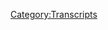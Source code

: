 {{DEFAULTSORT:
    #_TRANSCRIPT_0839:August 16, 2023
}}{{Transcript
    | title         = [[839: August 16, 2023]]
    | caption       = [https://knowledgefight.libsyn.com/839-august-16-2023 Listen to this episode on Libsyn]
    | episodeNumber = [[839: August 16, 2023|839]]
    | length        = 01:24:05
}}

{{MessageBox
    | header     = Warning: Bot Generated Content
    | text       = This transcript was automatically generated by transcription software and likely contains many mistakes and misattributions. Please check the audio for definitive quotes, attribution, and context.
    | image      = N3yvass4myg91.webp
    | imagewidth = 50px
    | id         = warning
}}

{{TranscriptBlock
    | name      = Unknown Speaker
    | timestamp = 00:00:00.000
    | text      = N-n-n-n-n-n-n-n-knowledge fight.
}}

{{TranscriptBlock
    | name      = Unknown Speaker
    | timestamp = 00:00:13.199
    | text      = Dan and Jordan, I am sweating.
}}

{{TranscriptBlock
    | name      = Unknown Speaker
    | timestamp = 00:00:19.760
    | text      = Knowledgefight.com.
}}

{{TranscriptBlock
    | name      = Unknown Speaker
    | timestamp = 00:00:20.760
    | text      = It's time to pray.
}}

{{TranscriptBlock
    | name      = Unknown Speaker
    | timestamp = 00:00:21.760
    | text      = I have great respect for knowledgefight.
}}

{{TranscriptBlock
    | name      = Unknown Speaker
    | timestamp = 00:00:23.760
    | text      = Knowledgefight.
}}

{{TranscriptBlock
    | name      = Unknown Speaker
    | timestamp = 00:00:24.760
    | text      = I'm sick of them posing as if they're the good guys saying we are the bad guys.
}}

{{TranscriptBlock
    | name      = Unknown Speaker
    | timestamp = 00:00:29.519
    | text      = It This is Knowledge Fight.
}}

{{TranscriptBlock
    | name      = Unknown Speaker
    | timestamp = 00:00:30.519
    | text      = Dan and Jordan, Knowledgefight.
}}

{{TranscriptBlock
    | name      = Unknown Speaker
    | timestamp = 00:00:32.240
    | text      = Adeline Adeline Adeline, Adeline.
}}

{{TranscriptBlock
    | name      = Unknown Speaker
    | timestamp = 00:00:33.359
    | text      = Adeline Adeline, Adeline.
}}

{{TranscriptBlock
    | name      = Unknown Speaker
    | timestamp = 00:00:34.359
    | text      = Adeline Adeline, Adeline.
}}

{{TranscriptBlock
    | name      = Unknown Speaker
    | timestamp = 00:00:35.320
    | text      = Need, I need money.
}}

{{TranscriptBlock
    | name      = Unknown Speaker
    | timestamp = 00:00:36.380
    | text      = Adeline Adeline, Adeline.
}}

{{TranscriptBlock
    | name      = Unknown Speaker
    | timestamp = 00:00:37.380
    | text      = Adeline Adeline, Adeline.
}}

{{TranscriptBlock
    | name      = Unknown Speaker
    | timestamp = 00:00:38.380
    | text      = Adeline.
}}

{{TranscriptBlock
    | name      = Unknown Speaker
    | timestamp = 00:00:39.380
    | text      = Andie and Tansys.
}}

{{TranscriptBlock
    | name      = Unknown Speaker
    | timestamp = 00:00:40.380
    | text      = Adie and Tansys.
}}

{{TranscriptBlock
    | name      = Unknown Speaker
    | timestamp = 00:00:41.380
    | text      = Stop it!
}}

{{TranscriptBlock
    | name      = Unknown Speaker
    | timestamp = 00:00:42.539
    | text      = Andie and Tansys.
}}

{{TranscriptBlock
    | name      = Unknown Speaker
    | timestamp = 00:00:44.079
    | text      = Adie and Tansys.
}}

{{TranscriptBlock
    | name      = Unknown Speaker
    | timestamp = 00:00:45.600
    | text      = It's time to pray.
}}

{{TranscriptBlock
    | name      = Unknown Speaker
    | timestamp = 00:00:47.079
    | text      = Andie and Tansys, you're on the air.
}}

{{TranscriptBlock
    | name      = Unknown Speaker
    | timestamp = 00:00:48.880
    | text      = Thanks for holding us.
}}

{{TranscriptBlock
    | name      = Unknown Speaker
    | timestamp = 00:00:49.880
    | text      = Hello Alex, I'm a anatomist, I'm a huge fan.
}}

{{TranscriptBlock
    | name      = Unknown Speaker
    | timestamp = 00:00:50.979
    | text      = I love your words.
}}

{{TranscriptBlock
    | name      = Unknown Speaker
    | timestamp = 00:00:53.479
    | text      = Knowledgefight.
}}

{{TranscriptBlock
    | name      = Unknown Speaker
    | timestamp = 00:00:54.560
    | text      = N-n-n-n-n-n- defeat.
}}

{{TranscriptBlock
    | name      = Unknown Speaker
    | timestamp = 00:00:57.079
    | text      = Fortunately, I am up to...
}}

{{TranscriptBlock
    | name      = Unknown Speaker
    | timestamp = 00:00:58.939
    | text      = Hey everybody, welcome back to Knowledge Fight, I'm Dan.
}}

{{TranscriptBlock
    | name      = Unknown Speaker
    | timestamp = 00:01:01.939
    | text      = I'm Jordan.
}}

{{TranscriptBlock
    | name      = Unknown Speaker
    | timestamp = 00:01:02.439
    | text      = We're couple dudes, like to sit around, worship at the altar of Selene, and talk a little bit about Alex Jones.
}}

{{TranscriptBlock
    | name      = Unknown Speaker
    | timestamp = 00:01:06.939
    | text      = Oh, indeed we are, Dan.
}}

{{TranscriptBlock
    | name      = Unknown Speaker
    | timestamp = 00:01:08.939
    | text      = Jordan.
}}

{{TranscriptBlock
    | name      = Unknown Speaker
    | timestamp = 00:01:09.439
    | text      = Dan.
}}

{{TranscriptBlock
    | name      = Unknown Speaker
    | timestamp = 00:01:09.939
    | text      = Jordan.
}}

{{TranscriptBlock
    | name      = Unknown Speaker
    | timestamp = 00:01:10.439
    | text      = I have a quick question for you today, sir.
}}

{{TranscriptBlock
    | name      = Unknown Speaker
    | timestamp = 00:01:11.939
    | text      = What's up?
}}

{{TranscriptBlock
    | name      = Unknown Speaker
    | timestamp = 00:01:12.439
    | text      = What's your bright spot?
}}

{{TranscriptBlock
    | name      = Unknown Speaker
    | timestamp = 00:01:13.439
    | text      = My bright spot today, Jordan, is a big one.
}}

{{TranscriptBlock
    | name      = Unknown Speaker
    | timestamp = 00:01:15.439
    | text      = What's that?
}}

{{TranscriptBlock
    | name      = Unknown Speaker
    | timestamp = 00:01:15.939
    | text      = Um, that is that I got my passport.
}}

{{TranscriptBlock
    | name      = Unknown Speaker
    | timestamp = 00:01:18.439
    | text      = Yes!
}}

{{TranscriptBlock
    | name      = Unknown Speaker
    | timestamp = 00:01:20.939
    | text      = So, uh, we put the cart before the horse a little bit in terms of putting together this tour.
}}

{{TranscriptBlock
    | name      = Unknown Speaker
    | timestamp = 00:01:26.939
    | text      = Legally, you were not allowed to do the tour that we had put together. True.
}}

{{TranscriptBlock
    | name      = Unknown Speaker
    | timestamp = 00:01:31.939
    | text      = We believed at the time of making the decision that there would probably be enough time based on the stated turnaround times from the State Department of how quick you could get a passport.
}}

{{TranscriptBlock
    | name      = Unknown Speaker
    | timestamp = 00:01:43.939
    | text      = And so we were like, eh, fuck it.
}}

{{TranscriptBlock
    | name      = Unknown Speaker
    | timestamp = 00:01:45.939
    | text      = Let's do it.
}}

{{TranscriptBlock
    | name      = Unknown Speaker
    | timestamp = 00:01:46.939
    | text      = If I don't have my passport, maybe there's something else we could do.
}}

{{TranscriptBlock
    | name      = Unknown Speaker
    | timestamp = 00:01:50.939
    | text      = I don't know.
}}

{{TranscriptBlock
    | name      = Unknown Speaker
    | timestamp = 00:01:51.939
    | text      = Maybe there's an emergency option or something.
}}

{{TranscriptBlock
    | name      = Unknown Speaker
    | timestamp = 00:01:53.939
    | text      = Terrible.
}}

{{TranscriptBlock
    | name      = Unknown Speaker
    | timestamp = 00:01:54.939
    | text      = I got TSA pre-check, my man.
}}

{{TranscriptBlock
    | name      = Unknown Speaker
    | timestamp = 00:01:56.939
    | text      = How dare you?
}}

{{TranscriptBlock
    | name      = Unknown Speaker
    | timestamp = 00:01:57.939
    | text      = It was, it was anxiety provoking.
}}

{{TranscriptBlock
    | name      = Unknown Speaker
    | timestamp = 00:02:00.939
    | text      = Um, but, um, you know, in a rare, uh, big ups, I gotta say big ups to the State Department that, uh, it was quick.
}}

{{TranscriptBlock
    | name      = Unknown Speaker
    | timestamp = 00:02:09.439
    | text      = Yeah.
}}

{{TranscriptBlock
    | name      = Unknown Speaker
    | timestamp = 00:02:09.939
    | text      = It was surprisingly fast.
}}

{{TranscriptBlock
    | name      = Unknown Speaker
    | timestamp = 00:02:11.939
    | text      = Um, and, uh, we could definitely do the tour now.
}}

{{TranscriptBlock
    | name      = Unknown Speaker
    | timestamp = 00:02:15.939
    | text      = I mean, yeah, you know, cheers and jeers, uh, the State Department made a lot of missteps.
}}

{{TranscriptBlock
    | name      = Unknown Speaker
    | timestamp = 00:02:21.439
    | text      = Yeah.
}}

{{TranscriptBlock
    | name      = Unknown Speaker
    | timestamp = 00:02:21.939
    | text      = In the past, agreed.
}}

{{TranscriptBlock
    | name      = Unknown Speaker
    | timestamp = 00:02:22.939
    | text      = Sure.
}}

{{TranscriptBlock
    | name      = Unknown Speaker
    | timestamp = 00:02:23.939
    | text      = At the time, they got it right.
}}

{{TranscriptBlock
    | name      = Unknown Speaker
    | timestamp = 00:02:24.939
    | text      = They got it right.
}}

{{TranscriptBlock
    | name      = Unknown Speaker
    | timestamp = 00:02:25.939
    | text      = Under promise and over deliver.
}}

{{TranscriptBlock
    | name      = Unknown Speaker
    | timestamp = 00:02:26.939
    | text      = That's the way you do it.
}}

{{TranscriptBlock
    | name      = Unknown Speaker
    | timestamp = 00:02:27.939
    | text      = Now does this make up for the sins of the past?
}}

{{TranscriptBlock
    | name      = Unknown Speaker
    | timestamp = 00:02:29.939
    | text      = Well, uh.
}}

{{TranscriptBlock
    | name      = Unknown Speaker
    | timestamp = 00:02:31.939
    | text      = Past Secretaries of State like Kissinger.
}}

{{TranscriptBlock
    | name      = Unknown Speaker
    | timestamp = 00:02:33.939
    | text      = I was gonna say, I was trying to figure out if Kissinger personally got this faster to you.
}}

{{TranscriptBlock
    | name      = Unknown Speaker
    | timestamp = 00:02:38.939
    | text      = Cause that's the only way there's a mitigation.
}}

{{TranscriptBlock
    | name      = Unknown Speaker
    | timestamp = 00:02:40.939
    | text      = If so, I think he's still got a lot left to pay for.
}}

{{TranscriptBlock
    | name      = Unknown Speaker
    | timestamp = 00:02:42.939
    | text      = Yeah, that's true.
}}

{{TranscriptBlock
    | name      = Unknown Speaker
    | timestamp = 00:02:43.939
    | text      = Um, but yeah, I'm excited to have that renewed.
}}

{{TranscriptBlock
    | name      = Unknown Speaker
    | timestamp = 00:02:46.939
    | text      = It's something I had always meant to renew and then just never got around to it cause there wasn't cause for it.
}}

{{TranscriptBlock
    | name      = Unknown Speaker
    | timestamp = 00:02:51.939
    | text      = Sure.
}}

{{TranscriptBlock
    | name      = Unknown Speaker
    | timestamp = 00:02:52.939
    | text      = It's something hand to mouth in a way that leaving the country felt like, well, that's never gonna happen.
}}

{{TranscriptBlock
    | name      = Unknown Speaker
    | timestamp = 00:02:57.939
    | text      = Yeah, let's not worry about my passport right now.
}}

{{TranscriptBlock
    | name      = Unknown Speaker
    | timestamp = 00:02:59.939
    | text      = Exactly.
}}

{{TranscriptBlock
    | name      = Unknown Speaker
    | timestamp = 00:03:00.939
    | text      = I'm selling blood.
}}

{{TranscriptBlock
    | name      = Unknown Speaker
    | timestamp = 00:03:01.939
    | text      = Yeah.
}}

{{TranscriptBlock
    | name      = Unknown Speaker
    | timestamp = 00:03:02.939
    | text      = Yeah, yeah, yeah.
}}

{{TranscriptBlock
    | name      = Unknown Speaker
    | timestamp = 00:03:03.939
    | text      = It's a whole different world of concerns.
}}

{{TranscriptBlock
    | name      = Unknown Speaker
    | timestamp = 00:03:06.939
    | text      = Um, and so, yeah, now I happen to be able to maybe take a trip or two here and there.
}}

{{TranscriptBlock
    | name      = Unknown Speaker
    | timestamp = 00:03:11.939
    | text      = I certainly bucket list like to get over to Easter Island at some point.
}}

{{TranscriptBlock
    | name      = Unknown Speaker
    | timestamp = 00:03:15.939
    | text      = Of course.
}}

{{TranscriptBlock
    | name      = Unknown Speaker
    | timestamp = 00:03:16.939
    | text      = Of course.
}}

{{TranscriptBlock
    | name      = Unknown Speaker
    | timestamp = 00:03:17.939
    | text      = That's about it.
}}

{{TranscriptBlock
    | name      = Unknown Speaker
    | timestamp = 00:03:18.939
    | text      = I know.
}}

{{TranscriptBlock
    | name      = Unknown Speaker
    | timestamp = 00:03:19.939
    | text      = I know.
}}

{{TranscriptBlock
    | name      = Unknown Speaker
    | timestamp = 00:03:20.939
    | text      = You really wanna go there.
}}

{{TranscriptBlock
    | name      = Unknown Speaker
    | timestamp = 00:03:21.939
    | text      = Australia, we're looking at you.
}}

{{TranscriptBlock
    | name      = Unknown Speaker
    | timestamp = 00:03:22.939
    | text      = Sure.
}}

{{TranscriptBlock
    | name      = Unknown Speaker
    | timestamp = 00:03:23.939
    | text      = Sure.
}}

{{TranscriptBlock
    | name      = Unknown Speaker
    | timestamp = 00:03:24.939
    | text      = We're coming.
}}

{{TranscriptBlock
    | name      = Unknown Speaker
    | timestamp = 00:03:25.939
    | text      = Definitely.
}}

{{TranscriptBlock
    | name      = Unknown Speaker
    | timestamp = 00:03:26.939
    | text      = Gotta get Jordan's ass kicked down under.
}}

{{TranscriptBlock
    | name      = Unknown Speaker
    | timestamp = 00:03:27.939
    | text      = I need to be beaten up in all hemispheres.
}}

{{TranscriptBlock
    | name      = Unknown Speaker
    | timestamp = 00:03:30.939
    | text      = Yes.
}}

{{TranscriptBlock
    | name      = Unknown Speaker
    | timestamp = 00:03:31.939
    | text      = Kick Jordan's ass and take him out to the outback.
}}

{{TranscriptBlock
    | name      = Unknown Speaker
    | timestamp = 00:03:33.939
    | text      = Yeah, well, don't take me to the outback.
}}

{{TranscriptBlock
    | name      = Unknown Speaker
    | timestamp = 00:03:35.939
    | text      = I'm scared of a lot of things that kill you out there.
}}

{{TranscriptBlock
    | name      = Unknown Speaker
    | timestamp = 00:03:37.939
    | text      = Yeah, Dingo is gonna team up with a gator.
}}

{{TranscriptBlock
    | name      = Unknown Speaker
    | timestamp = 00:03:40.939
    | text      = That's problematic.
}}

{{TranscriptBlock
    | name      = Unknown Speaker
    | timestamp = 00:03:41.939
    | text      = A croc.
}}

{{TranscriptBlock
    | name      = Unknown Speaker
    | timestamp = 00:03:42.939
    | text      = I'm more, I'm more, listen, scorpions.
}}

{{TranscriptBlock
    | name      = Unknown Speaker
    | timestamp = 00:03:44.939
    | text      = Scorpions are the thing for me.
}}

{{TranscriptBlock
    | name      = Unknown Speaker
    | timestamp = 00:03:46.939
    | text      = They got the tail thing.
}}

{{TranscriptBlock
    | name      = Unknown Speaker
    | timestamp = 00:03:47.939
    | text      = They do.
}}

{{TranscriptBlock
    | name      = Unknown Speaker
    | timestamp = 00:03:48.939
    | text      = They're like, spiders are scary, but spiders have teeth.
}}

{{TranscriptBlock
    | name      = Unknown Speaker
    | timestamp = 00:03:51.939
    | text      = I got teeth.
}}

{{TranscriptBlock
    | name      = Unknown Speaker
    | timestamp = 00:03:52.939
    | text      = We can work this out.
}}

{{TranscriptBlock
    | name      = Unknown Speaker
    | timestamp = 00:03:53.939
    | text      = Sure.
}}

{{TranscriptBlock
    | name      = Unknown Speaker
    | timestamp = 00:03:54.939
    | text      = You can bite each other.
}}

{{TranscriptBlock
    | name      = Unknown Speaker
    | timestamp = 00:03:55.939
    | text      = Scorpion tail.
}}

{{TranscriptBlock
    | name      = Unknown Speaker
    | timestamp = 00:03:56.939
    | text      = Nothing I can do about that.
}}

{{TranscriptBlock
    | name      = Unknown Speaker
    | timestamp = 00:03:57.939
    | text      = Yeah.
}}

{{TranscriptBlock
    | name      = Unknown Speaker
    | timestamp = 00:03:58.939
    | text      = Unbeatable.
}}

{{TranscriptBlock
    | name      = Unknown Speaker
    | timestamp = 00:03:59.939
    | text      = And it does seem unfair the way, the way the tail works.
}}

{{TranscriptBlock
    | name      = Unknown Speaker
    | timestamp = 00:04:03.939
    | text      = It's unfair.
}}

{{TranscriptBlock
    | name      = Unknown Speaker
    | timestamp = 00:04:04.939
    | text      = Yeah.
}}

{{TranscriptBlock
    | name      = Unknown Speaker
    | timestamp = 00:04:05.939
    | text      = Yeah.
}}

{{TranscriptBlock
    | name      = Unknown Speaker
    | timestamp = 00:04:06.939
    | text      = It's multi-directional and yeah.
}}

{{TranscriptBlock
    | name      = Unknown Speaker
    | timestamp = 00:04:07.939
    | text      = Yes.
}}

{{TranscriptBlock
    | name      = Unknown Speaker
    | timestamp = 00:04:08.939
    | text      = Absolutely.
}}

{{TranscriptBlock
    | name      = Unknown Speaker
    | timestamp = 00:04:09.939
    | text      = Well, we'll keep you away from scorpions.
}}

{{TranscriptBlock
    | name      = Unknown Speaker
    | timestamp = 00:04:11.939
    | text      = So what's your bright spot?
}}

{{TranscriptBlock
    | name      = Unknown Speaker
    | timestamp = 00:04:13.939
    | text      = My bright spot, interestingly enough, Australia.
}}

{{TranscriptBlock
    | name      = Unknown Speaker
    | timestamp = 00:04:17.939
    | text      = I've been watching the Women's World Cup.
}}

{{TranscriptBlock
    | name      = Unknown Speaker
    | timestamp = 00:04:20.939
    | text      = I am a fair weather football fan.
}}

{{TranscriptBlock
    | name      = Unknown Speaker
    | timestamp = 00:04:24.939
    | text      = And it has been very, very enjoyable.
}}

{{TranscriptBlock
    | name      = Unknown Speaker
    | timestamp = 00:04:26.939
    | text      = And Australia had made it, they're hosting along with New Zealand.
}}

{{TranscriptBlock
    | name      = Unknown Speaker
    | timestamp = 00:04:29.939
    | text      = And New Zealand crashed out almost immediately.
}}

{{TranscriptBlock
    | name      = Unknown Speaker
    | timestamp = 00:04:31.939
    | text      = And Australia made it all the way to the semi-finals against England.
}}

{{TranscriptBlock
    | name      = Unknown Speaker
    | timestamp = 00:04:35.939
    | text      = All right.
}}

{{TranscriptBlock
    | name      = Unknown Speaker
    | timestamp = 00:04:36.939
    | text      = And they made it to, I want to say like 60 minutes.
}}

{{TranscriptBlock
    | name      = Unknown Speaker
    | timestamp = 00:04:39.939
    | text      = All right.
}}

{{TranscriptBlock
    | name      = Unknown Speaker
    | timestamp = 00:04:40.939
    | text      = You would say that those are the same team.
}}

{{TranscriptBlock
    | name      = Unknown Speaker
    | timestamp = 00:04:43.939
    | text      = Australia and England?
}}

{{TranscriptBlock
    | name      = Unknown Speaker
    | timestamp = 00:04:44.939
    | text      = Yeah.
}}

{{TranscriptBlock
    | name      = Unknown Speaker
    | timestamp = 00:04:45.939
    | text      = No.
}}

{{TranscriptBlock
    | name      = Unknown Speaker
    | timestamp = 00:04:46.939
    | text      = They still have the queen on their money.
}}

{{TranscriptBlock
    | name      = Unknown Speaker
    | timestamp = 00:04:47.939
    | text      = Well, the queen's dead.
}}

{{TranscriptBlock
    | name      = Unknown Speaker
    | timestamp = 00:04:49.939
    | text      = Sure.
}}

{{TranscriptBlock
    | name      = Unknown Speaker
    | timestamp = 00:04:50.939
    | text      = Former queen.
}}

{{TranscriptBlock
    | name      = Unknown Speaker
    | timestamp = 00:04:51.939
    | text      = Anyways.
}}

{{TranscriptBlock
    | name      = Unknown Speaker
    | timestamp = 00:04:52.939
    | text      = Yeah.
}}

{{TranscriptBlock
    | name      = Unknown Speaker
    | timestamp = 00:04:53.939
    | text      = They lost, but it was really fun.
}}

{{TranscriptBlock
    | name      = Unknown Speaker
    | timestamp = 00:04:57.939
    | text      = Yeah.
}}

{{TranscriptBlock
    | name      = Unknown Speaker
    | timestamp = 00:04:58.939
    | text      = It was really fun.
}}

{{TranscriptBlock
    | name      = Unknown Speaker
    | timestamp = 00:04:59.939
    | text      = And they made it a lot further than anybody expected them to.
}}

{{TranscriptBlock
    | name      = Unknown Speaker
    | timestamp = 00:05:01.939
    | text      = Great.
}}

{{TranscriptBlock
    | name      = Unknown Speaker
    | timestamp = 00:05:02.939
    | text      = Exciting game.
}}

{{TranscriptBlock
    | name      = Unknown Speaker
    | timestamp = 00:05:03.939
    | text      = Everybody had fun.
}}

{{TranscriptBlock
    | name      = Unknown Speaker
    | timestamp = 00:05:04.939
    | text      = What was the score?
}}

{{TranscriptBlock
    | name      = Unknown Speaker
    | timestamp = 00:05:05.939
    | text      = 1-0?
}}

{{TranscriptBlock
    | name      = Unknown Speaker
    | timestamp = 00:05:06.939
    | text      = 3-1.
}}

{{TranscriptBlock
    | name      = Unknown Speaker
    | timestamp = 00:05:07.939
    | text      = Wound up being 3-1.
}}

{{TranscriptBlock
    | name      = Unknown Speaker
    | timestamp = 00:05:08.939
    | text      = All right.
}}

{{TranscriptBlock
    | name      = Unknown Speaker
    | timestamp = 00:05:09.939
    | text      = Yeah.
}}

{{TranscriptBlock
    | name      = Unknown Speaker
    | timestamp = 00:05:10.939
    | text      = Sam Kerr, who was their star, she was injured.
}}

{{TranscriptBlock
    | name      = Unknown Speaker
    | timestamp = 00:05:12.939
    | text      = She couldn't play at all in the earlier stages.
}}

{{TranscriptBlock
    | name      = Unknown Speaker
    | timestamp = 00:05:15.939
    | text      = She's finally able to play in the semi-final, right?
}}

{{TranscriptBlock
    | name      = Unknown Speaker
    | timestamp = 00:05:18.939
    | text      = She's the star.
}}

{{TranscriptBlock
    | name      = Unknown Speaker
    | timestamp = 00:05:20.939
    | text      = Fucking comes up with the best goal I've seen in a long, long time.
}}

{{TranscriptBlock
    | name      = Unknown Speaker
    | timestamp = 00:05:24.939
    | text      = All right.
}}

{{TranscriptBlock
    | name      = Unknown Speaker
    | timestamp = 00:05:25.939
    | text      = Kicked it out from 30 meters or whatever.
}}

{{TranscriptBlock
    | name      = Unknown Speaker
    | timestamp = 00:05:27.939
    | text      = Ooh.
}}

{{TranscriptBlock
    | name      = Unknown Speaker
    | timestamp = 00:05:28.939
    | text      = Flew up the goal.
}}

{{TranscriptBlock
    | name      = Unknown Speaker
    | timestamp = 00:05:29.939
    | text      = Ah, I'm trying to get it.
}}

{{TranscriptBlock
    | name      = Unknown Speaker
    | timestamp = 00:05:30.939
    | text      = But it went over her hand.
}}

{{TranscriptBlock
    | name      = Unknown Speaker
    | timestamp = 00:05:31.939
    | text      = It was amazing.
}}

{{TranscriptBlock
    | name      = Unknown Speaker
    | timestamp = 00:05:32.939
    | text      = It was amazing.
}}

{{TranscriptBlock
    | name      = Unknown Speaker
    | timestamp = 00:05:33.939
    | text      = That's the equivalent of getting dunked on.
}}

{{TranscriptBlock
    | name      = Unknown Speaker
    | timestamp = 00:05:35.939
    | text      = 100%.
}}

{{TranscriptBlock
    | name      = Unknown Speaker
    | timestamp = 00:05:36.939
    | text      = When there's a picture of you as a goalie diving and missing.
}}

{{TranscriptBlock
    | name      = Unknown Speaker
    | timestamp = 00:05:40.939
    | text      = And it's such a beautiful picture too.
}}

{{TranscriptBlock
    | name      = Unknown Speaker
    | timestamp = 00:05:42.939
    | text      = That's like getting posterized.
}}

{{TranscriptBlock
    | name      = Unknown Speaker
    | timestamp = 00:05:43.939
    | text      = Oh, no, it's even worse.
}}

{{TranscriptBlock
    | name      = Unknown Speaker
    | timestamp = 00:05:45.939
    | text      = Because the goaltender did such an amazing job.
}}

{{TranscriptBlock
    | name      = Unknown Speaker
    | timestamp = 00:05:48.939
    | text      = She's essentially wound up being photographed in a back flip.
}}

{{TranscriptBlock
    | name      = Unknown Speaker
    | timestamp = 00:05:52.939
    | text      = And her eyes are still on the ball as it hits the back of the neck.
}}

{{TranscriptBlock
    | name      = Unknown Speaker
    | timestamp = 00:05:56.939
    | text      = Just like this tragic...
}}

{{TranscriptBlock
    | name      = Unknown Speaker
    | timestamp = 00:05:58.939
    | text      = Can't say she didn't try.
}}

{{TranscriptBlock
    | name      = Unknown Speaker
    | timestamp = 00:06:00.939
    | text      = She tried everything she had.
}}

{{TranscriptBlock
    | name      = Unknown Speaker
    | timestamp = 00:06:01.939
    | text      = Yeah.
}}

{{TranscriptBlock
    | name      = Unknown Speaker
    | timestamp = 00:06:02.939
    | text      = Yeah, yeah, yeah.
}}

{{TranscriptBlock
    | name      = Unknown Speaker
    | timestamp = 00:06:03.939
    | text      = Well, it's fun.
}}

{{TranscriptBlock
    | name      = Unknown Speaker
    | timestamp = 00:06:04.939
    | text      = Yep.
}}

{{TranscriptBlock
    | name      = Unknown Speaker
    | timestamp = 00:06:05.939
    | text      = Very fun.
}}

{{TranscriptBlock
    | name      = Unknown Speaker
    | timestamp = 00:06:06.939
    | text      = Yeah, I wish I cared more about soccer, football.
}}

{{TranscriptBlock
    | name      = Unknown Speaker
    | timestamp = 00:06:08.939
    | text      = Eh.
}}

{{TranscriptBlock
    | name      = Unknown Speaker
    | timestamp = 00:06:09.939
    | text      = Association rules football.
}}

{{TranscriptBlock
    | name      = Unknown Speaker
    | timestamp = 00:06:12.939
    | text      = That's how we do it.
}}

{{TranscriptBlock
    | name      = Unknown Speaker
    | timestamp = 00:06:13.939
    | text      = Yeah.
}}

{{TranscriptBlock
    | name      = Unknown Speaker
    | timestamp = 00:06:14.939
    | text      = Yep.
}}

{{TranscriptBlock
    | name      = Unknown Speaker
    | timestamp = 00:06:15.939
    | text      = But yeah, I just can't do it.
}}

{{TranscriptBlock
    | name      = Unknown Speaker
    | timestamp = 00:06:19.939
    | text      = It's fine.
}}

{{TranscriptBlock
    | name      = Unknown Speaker
    | timestamp = 00:06:20.939
    | text      = Yeah.
}}

{{TranscriptBlock
    | name      = Unknown Speaker
    | timestamp = 00:06:21.939
    | text      = You know what?
}}

{{TranscriptBlock
    | name      = Unknown Speaker
    | timestamp = 00:06:22.939
    | text      = But it's not like I like other sports instead.
}}

{{TranscriptBlock
    | name      = Unknown Speaker
    | timestamp = 00:06:24.939
    | text      = I know.
}}

{{TranscriptBlock
    | name      = Unknown Speaker
    | timestamp = 00:06:25.939
    | text      = No.
}}

{{TranscriptBlock
    | name      = Unknown Speaker
    | timestamp = 00:06:26.939
    | text      = I have a passing...
}}

{{TranscriptBlock
    | name      = Unknown Speaker
    | timestamp = 00:06:27.939
    | text      = Why do you want to like...
}}

{{TranscriptBlock
    | name      = Unknown Speaker
    | timestamp = 00:06:28.939
    | text      = I don't know.
}}

{{TranscriptBlock
    | name      = Unknown Speaker
    | timestamp = 00:06:29.939
    | text      = People bond over it.
}}

{{TranscriptBlock
    | name      = Unknown Speaker
    | timestamp = 00:06:30.939
    | text      = But it's something with like a ton of sports.
}}

{{TranscriptBlock
    | name      = Unknown Speaker
    | timestamp = 00:06:32.939
    | text      = Yeah, I mean, that's kind of the whole...
}}

{{TranscriptBlock
    | name      = Unknown Speaker
    | timestamp = 00:06:34.939
    | text      = Yeah.
}}

{{TranscriptBlock
    | name      = Unknown Speaker
    | timestamp = 00:06:35.939
    | text      = That's the whole thing.
}}

{{TranscriptBlock
    | name      = Unknown Speaker
    | timestamp = 00:06:36.939
    | text      = Yeah.
}}

{{TranscriptBlock
    | name      = Unknown Speaker
    | timestamp = 00:06:37.939
    | text      = I could...
}}

{{TranscriptBlock
    | name      = Unknown Speaker
    | timestamp = 00:06:38.939
    | text      = I've enjoyed going to a bar with you and watching a sporting event.
}}

{{TranscriptBlock
    | name      = Unknown Speaker
    | timestamp = 00:06:41.939
    | text      = Right.
}}

{{TranscriptBlock
    | name      = Unknown Speaker
    | timestamp = 00:06:42.939
    | text      = But like, I wish I enjoyed the sporting event itself more.
}}

{{TranscriptBlock
    | name      = Unknown Speaker
    | timestamp = 00:06:45.939
    | text      = Right.
}}

{{TranscriptBlock
    | name      = Unknown Speaker
    | timestamp = 00:06:46.939
    | text      = So it wouldn't feel like I have to force myself into situations where we can, like...
}}

{{TranscriptBlock
    | name      = Unknown Speaker
    | timestamp = 00:06:49.939
    | text      = Just to bond.
}}

{{TranscriptBlock
    | name      = Unknown Speaker
    | timestamp = 00:06:50.939
    | text      = Not just you and I, but me or anybody can bond over sport.
}}

{{TranscriptBlock
    | name      = Unknown Speaker
    | timestamp = 00:06:52.939
    | text      = Sure, sure, sure, sure.
}}

{{TranscriptBlock
    | name      = Unknown Speaker
    | timestamp = 00:06:53.939
    | text      = Yeah.
}}

{{TranscriptBlock
    | name      = Unknown Speaker
    | timestamp = 00:06:54.939
    | text      = Yeah.
}}

{{TranscriptBlock
    | name      = Unknown Speaker
    | timestamp = 00:06:55.939
    | text      = No, I understand.
}}

{{TranscriptBlock
    | name      = Unknown Speaker
    | timestamp = 00:06:56.939
    | text      = Yeah.
}}

{{TranscriptBlock
    | name      = Unknown Speaker
    | timestamp = 00:06:57.939
    | text      = I mean, it's bonding and betting.
}}

{{TranscriptBlock
    | name      = Unknown Speaker
    | timestamp = 00:06:58.939
    | text      = That's what sports are.
}}

{{TranscriptBlock
    | name      = Unknown Speaker
    | timestamp = 00:06:59.939
    | text      = Yeah.
}}

{{TranscriptBlock
    | name      = Unknown Speaker
    | timestamp = 00:07:00.939
    | text      = It's for hanging out and for making money or losing a lot of it.
}}

{{TranscriptBlock
    | name      = Unknown Speaker
    | timestamp = 00:07:03.939
    | text      = Yeah.
}}

{{TranscriptBlock
    | name      = Unknown Speaker
    | timestamp = 00:07:04.939
    | text      = Yeah.
}}

{{TranscriptBlock
    | name      = Unknown Speaker
    | timestamp = 00:07:05.939
    | text      = I think a lot of my friends were pretty hardcore gamblers.
}}

{{TranscriptBlock
    | name      = Unknown Speaker
    | timestamp = 00:07:07.939
    | text      = See?
}}

{{TranscriptBlock
    | name      = Unknown Speaker
    | timestamp = 00:07:08.939
    | text      = Maybe it seemed like something I couldn't get in on.
}}

{{TranscriptBlock
    | name      = Unknown Speaker
    | timestamp = 00:07:11.939
    | text      = Too many weird prop bets and over-unders.
}}

{{TranscriptBlock
    | name      = Unknown Speaker
    | timestamp = 00:07:14.939
    | text      = Oh, I can't do that.
}}

{{TranscriptBlock
    | name      = Unknown Speaker
    | timestamp = 00:07:16.939
    | text      = Yeah, so that kind of intimidated me away from the betting.
}}

{{TranscriptBlock
    | name      = Unknown Speaker
    | timestamp = 00:07:18.939
    | text      = Once you get into gambling nerds, then I'm fucked.
}}

{{TranscriptBlock
    | name      = Unknown Speaker
    | timestamp = 00:07:22.939
    | text      = I'm out.
}}

{{TranscriptBlock
    | name      = Unknown Speaker
    | timestamp = 00:07:23.939
    | text      = I can't do any of that.
}}

{{TranscriptBlock
    | name      = Unknown Speaker
    | timestamp = 00:07:24.939
    | text      = I did invent a stat that is entirely meaningless.
}}

{{TranscriptBlock
    | name      = Unknown Speaker
    | timestamp = 00:07:27.939
    | text      = Okay.
}}

{{TranscriptBlock
    | name      = Unknown Speaker
    | timestamp = 00:07:28.939
    | text      = But I gambled on it once.
}}

{{TranscriptBlock
    | name      = Unknown Speaker
    | timestamp = 00:07:29.939
    | text      = All right.
}}

{{TranscriptBlock
    | name      = Unknown Speaker
    | timestamp = 00:07:30.939
    | text      = And that was called plumbels.
}}

{{TranscriptBlock
    | name      = Unknown Speaker
    | timestamp = 00:07:31.939
    | text      = Plumbels.
}}

{{TranscriptBlock
    | name      = Unknown Speaker
    | timestamp = 00:07:32.939
    | text      = And that's punts divided by fumbles in a football game.
}}

{{TranscriptBlock
    | name      = Unknown Speaker
    | timestamp = 00:07:34.939
    | text      = All right.
}}

{{TranscriptBlock
    | name      = Unknown Speaker
    | timestamp = 00:07:35.939
    | text      = I like that.
}}

{{TranscriptBlock
    | name      = Unknown Speaker
    | timestamp = 00:07:36.939
    | text      = Okay.
}}

{{TranscriptBlock
    | name      = Unknown Speaker
    | timestamp = 00:07:37.939
    | text      = And it tells you, but you set the over under at like 0.3 or something.
}}

{{TranscriptBlock
    | name      = Unknown Speaker
    | timestamp = 00:07:43.939
    | text      = Yeah.
}}

{{TranscriptBlock
    | name      = Unknown Speaker
    | timestamp = 00:07:44.939
    | text      = Wait.
}}

{{TranscriptBlock
    | name      = Unknown Speaker
    | timestamp = 00:07:45.939
    | text      = I think that would actually go...
}}

{{TranscriptBlock
    | name      = Unknown Speaker
    | timestamp = 00:07:47.939
    | text      = I don't know what that would mean.
}}

{{TranscriptBlock
    | name      = Unknown Speaker
    | timestamp = 00:07:50.939
    | text      = That would mean that there are a certain number of punts per number of fumbles.
}}

{{TranscriptBlock
    | name      = Unknown Speaker
    | timestamp = 00:07:55.939
    | text      = Yes.
}}

{{TranscriptBlock
    | name      = Unknown Speaker
    | timestamp = 00:07:56.939
    | text      = That is the stat.
}}

{{TranscriptBlock
    | name      = Unknown Speaker
    | timestamp = 00:07:57.939
    | text      = Yeah.
}}

{{TranscriptBlock
    | name      = Unknown Speaker
    | timestamp = 00:07:58.939
    | text      = That is it.
}}

{{TranscriptBlock
    | name      = Unknown Speaker
    | timestamp = 00:07:59.939
    | text      = Yep.
}}

{{TranscriptBlock
    | name      = Unknown Speaker
    | timestamp = 00:08:00.939
    | text      = So if you have more punts per fumble, either you are better at not fumbling the ball and
}}

{{TranscriptBlock
    | name      = Unknown Speaker
    | timestamp = 00:08:05.939
    | text      = punting the ball all the time.
}}

{{TranscriptBlock
    | name      = Unknown Speaker
    | timestamp = 00:08:06.939
    | text      = But you're still losing the ball.
}}

{{TranscriptBlock
    | name      = Unknown Speaker
    | timestamp = 00:08:07.939
    | text      = But you're still losing.
}}

{{TranscriptBlock
    | name      = Unknown Speaker
    | timestamp = 00:08:08.939
    | text      = Yeah.
}}

{{TranscriptBlock
    | name      = Unknown Speaker
    | timestamp = 00:08:09.939
    | text      = Yes.
}}

{{TranscriptBlock
    | name      = Unknown Speaker
    | timestamp = 00:08:10.939
    | text      = You're better at making it to fourth down.
}}

{{TranscriptBlock
    | name      = Unknown Speaker
    | timestamp = 00:08:11.939
    | text      = Right.
}}

{{TranscriptBlock
    | name      = Unknown Speaker
    | timestamp = 00:08:12.939
    | text      = Yes.
}}

{{TranscriptBlock
    | name      = Unknown Speaker
    | timestamp = 00:08:13.939
    | text      = Yeah.
}}

{{TranscriptBlock
    | name      = Unknown Speaker
    | timestamp = 00:08:14.939
    | text      = Correct.
}}

{{TranscriptBlock
    | name      = Unknown Speaker
    | timestamp = 00:08:15.939
    | text      = Right.
}}

{{TranscriptBlock
    | name      = Unknown Speaker
    | timestamp = 00:08:16.939
    | text      = That's a bad stat.
}}

{{TranscriptBlock
    | name      = Unknown Speaker
    | timestamp = 00:08:17.939
    | text      = I imagine it does tell you something, but my friends weren't keen on betting on it.
}}

{{TranscriptBlock
    | name      = Unknown Speaker
    | timestamp = 00:08:19.939
    | text      = I mean, I think it would almost do...
}}

{{TranscriptBlock
    | name      = Unknown Speaker
    | timestamp = 00:08:21.939
    | text      = I think it almost tells you the opposite of something useful.
}}

{{TranscriptBlock
    | name      = Unknown Speaker
    | timestamp = 00:08:24.939
    | text      = Probably.
}}

{{TranscriptBlock
    | name      = Unknown Speaker
    | timestamp = 00:08:25.939
    | text      = You know, like it...
}}

{{TranscriptBlock
    | name      = Unknown Speaker
    | timestamp = 00:08:26.939
    | text      = Because you don't want a bad...
}}

{{TranscriptBlock
    | name      = Unknown Speaker
    | timestamp = 00:08:28.939
    | text      = You don't want either.
}}

{{TranscriptBlock
    | name      = Unknown Speaker
    | timestamp = 00:08:29.939
    | text      = Yes.
}}

{{TranscriptBlock
    | name      = Unknown Speaker
    | timestamp = 00:08:30.939
    | text      = Yeah.
}}

{{TranscriptBlock
    | name      = Unknown Speaker
    | timestamp = 00:08:31.939
    | text      = The goal is to have zero of both.
}}

{{TranscriptBlock
    | name      = Unknown Speaker
    | timestamp = 00:08:32.940
    | text      = Right.
}}

{{TranscriptBlock
    | name      = Unknown Speaker
    | timestamp = 00:08:33.940
    | text      = And what if you have two punts and zero fumbles?
}}

{{TranscriptBlock
    | name      = Unknown Speaker
    | timestamp = 00:08:35.940
    | text      = Then it's impossible.
}}

{{TranscriptBlock
    | name      = Unknown Speaker
    | timestamp = 00:08:36.940
    | text      = Then it's infinity.
}}

{{TranscriptBlock
    | name      = Unknown Speaker
    | timestamp = 00:08:37.940
    | text      = Yes.
}}

{{TranscriptBlock
    | name      = Unknown Speaker
    | timestamp = 00:08:38.940
    | text      = Ah.
}}

{{TranscriptBlock
    | name      = Unknown Speaker
    | timestamp = 00:08:39.940
    | text      = These are the friends also who got deep into horse tracks.
}}

{{TranscriptBlock
    | name      = Unknown Speaker
    | timestamp = 00:08:41.940
    | text      = That'll happen.
}}

{{TranscriptBlock
    | name      = Unknown Speaker
    | timestamp = 00:08:42.940
    | text      = Yeah.
}}

{{TranscriptBlock
    | name      = Unknown Speaker
    | timestamp = 00:08:43.940
    | text      = That'll happen.
}}

{{TranscriptBlock
    | name      = Unknown Speaker
    | timestamp = 00:08:44.940
    | text      = For a bit.
}}

{{TranscriptBlock
    | name      = Unknown Speaker
    | timestamp = 00:08:45.940
    | text      = There you go.
}}

{{TranscriptBlock
    | name      = Unknown Speaker
    | timestamp = 00:08:46.940
    | text      = That'll happen.
}}

{{TranscriptBlock
    | name      = Unknown Speaker
    | timestamp = 00:08:47.940
    | text      = Boy, what a bummer.
}}

{{TranscriptBlock
    | name      = Unknown Speaker
    | timestamp = 00:08:48.940
    | text      = What a bummer of a scene over at the horse track.
}}

{{TranscriptBlock
    | name      = Unknown Speaker
    | timestamp = 00:08:50.940
    | text      = No.
}}

{{TranscriptBlock
    | name      = Unknown Speaker
    | timestamp = 00:08:51.940
    | text      = Dog track.
}}

{{TranscriptBlock
    | name      = Unknown Speaker
    | timestamp = 00:08:52.940
    | text      = Excuse me.
}}

{{TranscriptBlock
    | name      = Unknown Speaker
    | timestamp = 00:08:53.940
    | text      = No.
}}

{{TranscriptBlock
    | name      = Unknown Speaker
    | timestamp = 00:08:54.940
    | text      = Yeah.
}}

{{TranscriptBlock
    | name      = Unknown Speaker
    | timestamp = 00:08:55.940
    | text      = Not for me.
}}

{{TranscriptBlock
    | name      = Unknown Speaker
    | timestamp = 00:08:56.940
    | text      = So, Jordan, today we have an episode that also isn't for you.
}}

{{TranscriptBlock
    | name      = Unknown Speaker
    | timestamp = 00:08:57.940
    | text      = Not for anybody.
}}

{{TranscriptBlock
    | name      = Unknown Speaker
    | timestamp = 00:08:58.940
    | text      = Oh.
}}

{{TranscriptBlock
    | name      = Unknown Speaker
    | timestamp = 00:08:59.940
    | text      = It's bad.
}}

{{TranscriptBlock
    | name      = Unknown Speaker
    | timestamp = 00:09:00.940
    | text      = Oh.
}}

{{TranscriptBlock
    | name      = Unknown Speaker
    | timestamp = 00:09:01.940
    | text      = It's always bad.
}}

{{TranscriptBlock
    | name      = Unknown Speaker
    | timestamp = 00:09:02.940
    | text      = It is always bad.
}}

{{TranscriptBlock
    | name      = Unknown Speaker
    | timestamp = 00:09:03.940
    | text      = It's the present day.
}}

{{TranscriptBlock
    | name      = Unknown Speaker
    | timestamp = 00:09:04.940
    | text      = Of course.
}}

{{TranscriptBlock
    | name      = Unknown Speaker
    | timestamp = 00:09:05.940
    | text      = Right.
}}

{{TranscriptBlock
    | name      = Unknown Speaker
    | timestamp = 00:09:06.940
    | text      = He had the story of course.
}}

{{TranscriptBlock
    | name      = Unknown Speaker
    | timestamp = 00:09:07.940
    | text      = All right.
}}

{{TranscriptBlock
    | name      = Unknown Speaker
    | timestamp = 00:09:08.940
    | text      = Trump got indicted again.
}}

{{TranscriptBlock
    | name      = Unknown Speaker
    | timestamp = 00:09:09.940
    | text      = That's correct.
}}

{{TranscriptBlock
    | name      = Unknown Speaker
    | timestamp = 00:09:10.940
    | text      = Again.
}}

{{TranscriptBlock
    | name      = Unknown Speaker
    | timestamp = 00:09:11.940
    | text      = Uh, racketeering on this one, though.
}}

{{TranscriptBlock
    | name      = Unknown Speaker
    | timestamp = 00:09:12.940
    | text      = Different charges.
}}

{{TranscriptBlock
    | name      = Unknown Speaker
    | timestamp = 00:09:13.940
    | text      = What are, what are we doing?
}}

{{TranscriptBlock
    | name      = Unknown Speaker
    | timestamp = 00:09:14.940
    | text      = What are we doing?
}}

{{TranscriptBlock
    | name      = Unknown Speaker
    | timestamp = 00:09:15.940
    | text      = We're all having a great time.
}}

{{TranscriptBlock
    | name      = Unknown Speaker
    | timestamp = 00:09:16.940
    | text      = I guess.
}}

{{TranscriptBlock
    | name      = Unknown Speaker
    | timestamp = 00:09:17.940
    | text      = What is this?
}}

{{TranscriptBlock
    | name      = Unknown Speaker
    | timestamp = 00:09:18.940
    | text      = Yeah, I feel like um, we're in a situation now with all of these indictments that like,
}}

{{TranscriptBlock
    | name      = Unknown Speaker
    | timestamp = 00:09:24.759
    | text      = you gotta think something's gonna stick.
}}

{{TranscriptBlock
    | name      = Unknown Speaker
    | timestamp = 00:09:26.860
    | text      = Ah.
}}

{{TranscriptBlock
    | name      = Unknown Speaker
    | timestamp = 00:09:27.860
    | text      = I understand the nihilism of like, wow, nothing ever works or nothing ever, there's no consequences
}}

{{TranscriptBlock
    | name      = Unknown Speaker
    | timestamp = 00:09:34.059
    | text      = Sure, sure, sure, sure.
}}

{{TranscriptBlock
    | name      = Unknown Speaker
    | timestamp = 00:09:36.059
    | text      = But man, the odds, it seems like, of getting through this minefield is, seems low.
}}

{{TranscriptBlock
    | name      = Unknown Speaker
    | timestamp = 00:09:42.059
    | text      = It is, and apparently, not even the General Lee can jump over this challenge, it seems.
}}

{{TranscriptBlock
    | name      = Unknown Speaker
    | timestamp = 00:09:50.059
    | text      = It's a sticky wicket.
}}

{{TranscriptBlock
    | name      = Unknown Speaker
    | timestamp = 00:09:52.059
    | text      = It does feel that way.
}}

{{TranscriptBlock
    | name      = Unknown Speaker
    | timestamp = 00:09:54.059
    | text      = But, god, you never know, those Duke boys can get out of just about anything.
}}

{{TranscriptBlock
    | name      = Unknown Speaker
    | timestamp = 00:09:58.059
    | text      = That is true.
}}

{{TranscriptBlock
    | name      = Unknown Speaker
    | timestamp = 00:10:00.059
    | text      = Well, we'll see what happens, and today we'll see what Alex's response to all this was.
}}

{{TranscriptBlock
    | name      = Unknown Speaker
    | timestamp = 00:10:05.059
    | text      = But first, let's say hello to some new wonks.
}}

{{TranscriptBlock
    | name      = Unknown Speaker
    | timestamp = 00:10:08.059
    | text      = Oh, that's a great idea.
}}

{{TranscriptBlock
    | name      = Unknown Speaker
    | timestamp = 00:10:10.059
    | text      = So first, Stuart P., thank you so much, you are now a policy wonk.
}}

{{TranscriptBlock
    | name      = Unknown Speaker
    | timestamp = 00:10:15.059
    | text      = I'm a policy wonk.
}}

{{TranscriptBlock
    | name      = Unknown Speaker
    | timestamp = 00:10:16.059
    | text      = Thank you very much.
}}

{{TranscriptBlock
    | name      = Unknown Speaker
    | timestamp = 00:10:17.059
    | text      = Thank you.
}}

{{TranscriptBlock
    | name      = Unknown Speaker
    | timestamp = 00:10:18.059
    | text      = Next, The One True Bob, thank you so much, you are now a policy wonk.
}}

{{TranscriptBlock
    | name      = Unknown Speaker
    | timestamp = 00:10:21.059
    | text      = I'm a policy wonk.
}}

{{TranscriptBlock
    | name      = Unknown Speaker
    | timestamp = 00:10:22.059
    | text      = Thank you very much.
}}

{{TranscriptBlock
    | name      = Unknown Speaker
    | timestamp = 00:10:23.059
    | text      = Thank you.
}}

{{TranscriptBlock
    | name      = Unknown Speaker
    | timestamp = 00:10:24.059
    | text      = My wife, Erica, interesting spelling, A-R-I-K-A, thinks this podcast has made me weird.
}}

{{TranscriptBlock
    | name      = Unknown Speaker
    | timestamp = 00:10:31.059
    | text      = You're weird.
}}

{{TranscriptBlock
    | name      = Unknown Speaker
    | timestamp = 00:10:32.059
    | text      = Look at the spelling of your name.
}}

{{TranscriptBlock
    | name      = Unknown Speaker
    | timestamp = 00:10:33.059
    | text      = You're now a policy wonk.
}}

{{TranscriptBlock
    | name      = Unknown Speaker
    | timestamp = 00:10:34.059
    | text      = I'm a policy wonk.
}}

{{TranscriptBlock
    | name      = Unknown Speaker
    | timestamp = 00:10:36.059
    | text      = Whoa, holy cow.
}}

{{TranscriptBlock
    | name      = Unknown Speaker
    | timestamp = 00:10:38.059
    | text      = Editorialized a little bit, I'm sorry.
}}

{{TranscriptBlock
    | name      = Unknown Speaker
    | timestamp = 00:10:40.059
    | text      = You're about to get beat up in Australia.
}}

{{TranscriptBlock
    | name      = Unknown Speaker
    | timestamp = 00:10:42.059
    | text      = That's fine, that's fine.
}}

{{TranscriptBlock
    | name      = Unknown Speaker
    | timestamp = 00:10:44.059
    | text      = Next, Happy City Hall Wedding, Connor and Katie, you are now a policy wonk.
}}

{{TranscriptBlock
    | name      = Unknown Speaker
    | timestamp = 00:10:48.059
    | text      = I'm a policy wonk.
}}

{{TranscriptBlock
    | name      = Unknown Speaker
    | timestamp = 00:10:49.059
    | text      = Thank you very much.
}}

{{TranscriptBlock
    | name      = Unknown Speaker
    | timestamp = 00:10:50.059
    | text      = Thank you, and all caps on this one.
}}

{{TranscriptBlock
    | name      = Unknown Speaker
    | timestamp = 00:10:53.059
    | text      = A large gay rodent with an internet connection, you are now a policy wonk.
}}

{{TranscriptBlock
    | name      = Unknown Speaker
    | timestamp = 00:10:57.059
    | text      = I'm a policy wonk.
}}

{{TranscriptBlock
    | name      = Unknown Speaker
    | timestamp = 00:10:58.059
    | text      = Thank you very much.
}}

{{TranscriptBlock
    | name      = Unknown Speaker
    | timestamp = 00:10:59.059
    | text      = And, of course, insert random scat sounds, you are now a policy wonk.
}}

{{TranscriptBlock
    | name      = Unknown Speaker
    | timestamp = 00:11:06.059
    | text      = I'm a policy wonk.
}}

{{TranscriptBlock
    | name      = Unknown Speaker
    | timestamp = 00:11:07.059
    | text      = Thank you very much.
}}

{{TranscriptBlock
    | name      = Unknown Speaker
    | timestamp = 00:11:08.059
    | text      = And we got a technocrat in the mix, Jordan, so thank you so much.
}}

{{TranscriptBlock
    | name      = Unknown Speaker
    | timestamp = 00:11:10.059
    | text      = Going out to all one word, although you capitalize the W in the middle of it.
}}

{{TranscriptBlock
    | name      = Unknown Speaker
    | timestamp = 00:11:16.059
    | text      = Intense wiggling, thank you so much.
}}

{{TranscriptBlock
    | name      = Unknown Speaker
    | timestamp = 00:11:18.059
    | text      = You are now a technocrat.
}}

{{TranscriptBlock
    | name      = Unknown Speaker
    | timestamp = 00:11:19.059
    | text      = I'm a policy wonk.
}}

{{TranscriptBlock
    | name      = Unknown Speaker
    | timestamp = 00:11:20.059
    | text      = I have risen above my enemies.
}}

{{TranscriptBlock
    | name      = Unknown Speaker
    | timestamp = 00:11:23.059
    | text      = I might quit tomorrow, actually.
}}

{{TranscriptBlock
    | name      = Unknown Speaker
    | timestamp = 00:11:25.059
    | text      = I'm just going to take a little break, you know.
}}

{{TranscriptBlock
    | name      = Unknown Speaker
    | timestamp = 00:11:28.059
    | text      = A little breaky for me, and then we're going to come back and I'm going to start the show
}}

{{TranscriptBlock
    | name      = Unknown Speaker
    | timestamp = 00:11:36.059
    | text      = over.
}}

{{TranscriptBlock
    | name      = Unknown Speaker
    | timestamp = 00:11:37.059
    | text      = But I'm the devil, I've got to be taken over here, up in all this blah, blah, blah.
}}

{{TranscriptBlock
    | name      = Unknown Speaker
    | timestamp = 00:11:41.059
    | text      = Fuck you.
}}

{{TranscriptBlock
    | name      = Unknown Speaker
    | timestamp = 00:11:42.059
    | text      = Fuck you.
}}

{{TranscriptBlock
    | name      = Unknown Speaker
    | timestamp = 00:11:43.059
    | text      = I've got plenty of words for you, but at the end of the day, fuck you and your New World
}}

{{TranscriptBlock
    | name      = Unknown Speaker
    | timestamp = 00:11:47.059
    | text      = Order and fuck the horse you rode in on and all your shit.
}}

{{TranscriptBlock
    | name      = Unknown Speaker
    | timestamp = 00:11:52.059
    | text      = Maybe today should be my last broadcast.
}}

{{TranscriptBlock
    | name      = Unknown Speaker
    | timestamp = 00:11:54.059
    | text      = Maybe I'll just be gone a month, maybe five years.
}}

{{TranscriptBlock
    | name      = Unknown Speaker
    | timestamp = 00:11:57.059
    | text      = Maybe I'll walk out of here tomorrow and you never see me again.
}}

{{TranscriptBlock
    | name      = Unknown Speaker
    | timestamp = 00:12:01.059
    | text      = That's really what I want to do.
}}

{{TranscriptBlock
    | name      = Unknown Speaker
    | timestamp = 00:12:03.059
    | text      = I never want to come back here again.
}}

{{TranscriptBlock
    | name      = Unknown Speaker
    | timestamp = 00:12:05.059
    | text      = I apologize to the crew and the listeners yesterday that I was legitimately having breakdowns
}}

{{TranscriptBlock
    | name      = Unknown Speaker
    | timestamp = 00:12:11.059
    | text      = on air.
}}

{{TranscriptBlock
    | name      = Unknown Speaker
    | timestamp = 00:12:12.059
    | text      = I'll be better tomorrow.
}}

{{TranscriptBlock
    | name      = Unknown Speaker
    | timestamp = 00:12:14.059
    | text      = He's not.
}}

{{TranscriptBlock
    | name      = Unknown Speaker
    | timestamp = 00:12:15.059
    | text      = So Jordan, before we get into the episode proper, this is not Dreamy Creamy Summer,
}}

{{TranscriptBlock
    | name      = Unknown Speaker
    | timestamp = 00:12:20.059
    | text      = this is not Chilly Willy Winter, this is not A Bright Spot, this is not Spawn Con, but
}}

{{TranscriptBlock
    | name      = Unknown Speaker
    | timestamp = 00:12:26.059
    | text      = I got a little drink here that is weird and I want to try it and see how it goes.
}}

{{TranscriptBlock
    | name      = Unknown Speaker
    | timestamp = 00:12:30.059
    | text      = This is Coca Cola Zero Sugar Ultimate Edition, zero calorie cola plus XP flavored.
}}

{{TranscriptBlock
    | name      = Unknown Speaker
    | timestamp = 00:12:38.059
    | text      = So this has got to be some kind of a game thing.
}}

{{TranscriptBlock
    | name      = Unknown Speaker
    | timestamp = 00:12:40.059
    | text      = Plus XP flavor.
}}

{{TranscriptBlock
    | name      = Unknown Speaker
    | timestamp = 00:12:41.059
    | text      = Yeah, this has got to be like a video game thing, right?
}}

{{TranscriptBlock
    | name      = Unknown Speaker
    | timestamp = 00:12:44.059
    | text      = Yeah, you are earning experience points via this drink.
}}

{{TranscriptBlock
    | name      = Unknown Speaker
    | timestamp = 00:12:48.059
    | text      = You're fucking right, I am.
}}

{{TranscriptBlock
    | name      = Unknown Speaker
    | timestamp = 00:12:49.059
    | text      = Alright, here we go.
}}

{{TranscriptBlock
    | name      = Unknown Speaker
    | timestamp = 00:12:51.059
    | text      = Experience points.
}}

{{TranscriptBlock
    | name      = Unknown Speaker
    | timestamp = 00:12:52.059
    | text      = We are seeing a plus four.
}}

{{TranscriptBlock
    | name      = Unknown Speaker
    | timestamp = 00:12:55.059
    | text      = I've had an experience.
}}

{{TranscriptBlock
    | name      = Unknown Speaker
    | timestamp = 00:12:57.059
    | text      = Yeah, it's very clear.
}}

{{TranscriptBlock
    | name      = Unknown Speaker
    | timestamp = 00:12:59.059
    | text      = The facial experience is one for me.
}}

{{TranscriptBlock
    | name      = Unknown Speaker
    | timestamp = 00:13:01.059
    | text      = That's interesting.
}}

{{TranscriptBlock
    | name      = Unknown Speaker
    | timestamp = 00:13:02.059
    | text      = There's a fruit to it.
}}

{{TranscriptBlock
    | name      = Unknown Speaker
    | timestamp = 00:13:03.059
    | text      = There's a fruit to it.
}}

{{TranscriptBlock
    | name      = Unknown Speaker
    | timestamp = 00:13:04.059
    | text      = Yeah, it feels like there's a peach, but it's not just peach.
}}

{{TranscriptBlock
    | name      = Unknown Speaker
    | timestamp = 00:13:09.059
    | text      = There's something else going on in there.
}}

{{TranscriptBlock
    | name      = Unknown Speaker
    | timestamp = 00:13:12.059
    | text      = The color red comes to mind.
}}

{{TranscriptBlock
    | name      = Unknown Speaker
    | timestamp = 00:13:14.059
    | text      = And peach.
}}

{{TranscriptBlock
    | name      = Unknown Speaker
    | timestamp = 00:13:15.059
    | text      = So it's a red peach.
}}

{{TranscriptBlock
    | name      = Unknown Speaker
    | timestamp = 00:13:16.059
    | text      = Yes.
}}

{{TranscriptBlock
    | name      = Unknown Speaker
    | timestamp = 00:13:17.059
    | text      = That tracks.
}}

{{TranscriptBlock
    | name      = Unknown Speaker
    | timestamp = 00:13:18.059
    | text      = Yep.
}}

{{TranscriptBlock
    | name      = Unknown Speaker
    | timestamp = 00:13:19.059
    | text      = Not bad.
}}

{{TranscriptBlock
    | name      = Unknown Speaker
    | timestamp = 00:13:20.059
    | text      = I mean, in terms of these Cokes that have been different to weird things, I don't want
}}

{{TranscriptBlock
    | name      = Unknown Speaker
    | timestamp = 00:13:26.059
    | text      = it more than I want Coke.
}}

{{TranscriptBlock
    | name      = Unknown Speaker
    | timestamp = 00:13:28.059
    | text      = Sure.
}}

{{TranscriptBlock
    | name      = Unknown Speaker
    | timestamp = 00:13:29.059
    | text      = Sure.
}}

{{TranscriptBlock
    | name      = Unknown Speaker
    | timestamp = 00:13:30.059
    | text      = Which seems like a, yeah.
}}

{{TranscriptBlock
    | name      = Unknown Speaker
    | timestamp = 00:13:31.059
    | text      = Yeah, it doesn't beat Coke, but it's fine.
}}

{{TranscriptBlock
    | name      = Unknown Speaker
    | timestamp = 00:13:33.059
    | text      = It's better than that one weird one.
}}

{{TranscriptBlock
    | name      = Unknown Speaker
    | timestamp = 00:13:35.059
    | text      = What was that fucking one that tasted like a tobacco?
}}

{{TranscriptBlock
    | name      = Unknown Speaker
    | timestamp = 00:13:38.059
    | text      = Oh, I don't even want to remember it.
}}

{{TranscriptBlock
    | name      = Unknown Speaker
    | timestamp = 00:13:40.059
    | text      = So Alex starts out the show not talking about Trump's indictment, but instead talking about
}}

{{TranscriptBlock
    | name      = Unknown Speaker
    | timestamp = 00:13:45.059
    | text      = the fires in Maui.
}}

{{TranscriptBlock
    | name      = Unknown Speaker
    | timestamp = 00:13:46.059
    | text      = And so we're going to begin here with the way Alex starts the show, which is Trump giving
}}

{{TranscriptBlock
    | name      = Unknown Speaker
    | timestamp = 00:13:52.059
    | text      = a little speech and throwing some shade around and then Alex speaking his piece.
}}

{{TranscriptBlock
    | name      = Unknown Speaker
    | timestamp = 00:13:59.059
    | text      = And very importantly, the aftermath is going very poorly with the governor of the island
}}

{{TranscriptBlock
    | name      = Unknown Speaker
    | timestamp = 00:14:05.059
    | text      = wanting to do nothing but blame it on global warming and other things that just happened
}}

{{TranscriptBlock
    | name      = Unknown Speaker
    | timestamp = 00:14:10.059
    | text      = to pop into his head.
}}

{{TranscriptBlock
    | name      = Unknown Speaker
    | timestamp = 00:14:12.220
    | text      = When asked about it today, as he was getting into a car, perhaps coming home from the beach
}}

{{TranscriptBlock
    | name      = Unknown Speaker
    | timestamp = 00:14:20.580
    | text      = where he has been spending a great deal of time, crooked Joe Biden, the most incompetent
}}

{{TranscriptBlock
    | name      = Unknown Speaker
    | timestamp = 00:14:25.899
    | text      = president in the history of our country with a laugh and a smile said he had no comment
}}

{{TranscriptBlock
    | name      = Unknown Speaker
    | timestamp = 00:14:30.820
    | text      = on the death and the tragedy.
}}

{{TranscriptBlock
    | name      = Unknown Speaker
    | timestamp = 00:14:33.580
    | text      = To say no comment is oftentimes fine, but to be smiling when you say it, especially
}}

{{TranscriptBlock
    | name      = Unknown Speaker
    | timestamp = 00:14:39.580
    | text      = against such a tragedy as this is absolutely horrible and unacceptable.
}}

{{TranscriptBlock
    | name      = Unknown Speaker
    | timestamp = 00:14:46.340
    | text      = It is a disgraceful thing that Joe Biden refuses to help or comment on the tragedy in Maui,
}}

{{TranscriptBlock
    | name      = Unknown Speaker
    | timestamp = 00:14:55.299
    | text      = just as he refused to help or comment on the train derailment in East Palestine, Ohio,
}}

{{TranscriptBlock
    | name      = Unknown Speaker
    | timestamp = 00:15:02.039
    | text      = for a very, very long time.
}}

{{TranscriptBlock
    | name      = Unknown Speaker
    | timestamp = 00:15:04.220
    | text      = In any event, hopefully everyone will be able to pull together so that a horrible situation
}}

{{TranscriptBlock
    | name      = Unknown Speaker
    | timestamp = 00:15:10.299
    | text      = does not get even worse to the families affected.
}}

{{TranscriptBlock
    | name      = Unknown Speaker
    | timestamp = 00:15:13.860
    | text      = I give you my love and sympathy.
}}

{{TranscriptBlock
    | name      = Unknown Speaker
    | timestamp = 00:15:16.500
    | text      = Nothing can ever replace your loved ones, but you will always have the memories and
}}

{{TranscriptBlock
    | name      = Unknown Speaker
    | timestamp = 00:15:21.240
    | text      = will feel their great love surrounding and embracing you together.
}}

{{TranscriptBlock
    | name      = Unknown Speaker
    | timestamp = 00:15:25.620
    | text      = We will continue to carry their legacy forward and I love you all very much.
}}

{{TranscriptBlock
    | name      = Unknown Speaker
    | timestamp = 00:15:32.299
    | text      = Thank you.
}}

{{TranscriptBlock
    | name      = Unknown Speaker
    | timestamp = 00:15:33.299
    | text      = Heartfelt, powerful presidential message from our real president.
}}

{{TranscriptBlock
    | name      = Unknown Speaker
    | timestamp = 00:15:37.580
    | text      = Biden was asked about it and said, no comment.
}}

{{TranscriptBlock
    | name      = Unknown Speaker
    | timestamp = 00:15:40.860
    | text      = Our hearts go out to people who were sending aid vector blocking aid coming in from private
}}

{{TranscriptBlock
    | name      = Unknown Speaker
    | timestamp = 00:15:45.440
    | text      = citizens and operating in federal aid.
}}

{{TranscriptBlock
    | name      = Unknown Speaker
    | timestamp = 00:15:46.980
    | text      = The governor on video announced they're going to steal the property and turn it into a smart
}}

{{TranscriptBlock
    | name      = Unknown Speaker
    | timestamp = 00:15:51.659
    | text      = city with Bill Gates.
}}

{{TranscriptBlock
    | name      = Unknown Speaker
    | timestamp = 00:15:52.860
    | text      = OK.
}}

{{TranscriptBlock
    | name      = Unknown Speaker
    | timestamp = 00:15:53.860
    | text      = You cannot make this stuff up, except you just did.
}}

{{TranscriptBlock
    | name      = Unknown Speaker
    | timestamp = 00:15:57.980
    | text      = Yes, you 100 percent can.
}}

{{TranscriptBlock
    | name      = Unknown Speaker
    | timestamp = 00:15:59.200
    | text      = I will say that it is maybe a fair criticism that Joe Biden hasn't talked enough about
}}

{{TranscriptBlock
    | name      = Unknown Speaker
    | timestamp = 00:16:04.059
    | text      = the wildfires in Maui in the past days.
}}

{{TranscriptBlock
    | name      = Unknown Speaker
    | timestamp = 00:16:06.279
    | text      = But what Alex and Trump are doing is playing games about a tragedy to score political points.
}}

{{TranscriptBlock
    | name      = Unknown Speaker
    | timestamp = 00:16:10.700
    | text      = It's just obvious.
}}

{{TranscriptBlock
    | name      = Unknown Speaker
    | timestamp = 00:16:12.379
    | text      = Let me read to you from a statement put out by the White House, quote, Jill and I send
}}

{{TranscriptBlock
    | name      = Unknown Speaker
    | timestamp = 00:16:16.539
    | text      = our deepest condolences to the families of those who lost loved ones in the wildfires
}}

{{TranscriptBlock
    | name      = Unknown Speaker
    | timestamp = 00:16:20.700
    | text      = in Maui and our prayers are with those who have seen their homes, businesses and communities
}}

{{TranscriptBlock
    | name      = Unknown Speaker
    | timestamp = 00:16:25.379
    | text      = destroyed.
}}

{{TranscriptBlock
    | name      = Unknown Speaker
    | timestamp = 00:16:26.500
    | text      = That statement was released on August 9th, almost a week before this episode of Alex's
}}

{{TranscriptBlock
    | name      = Unknown Speaker
    | timestamp = 00:16:31.299
    | text      = show was being recorded.
}}

{{TranscriptBlock
    | name      = Unknown Speaker
    | timestamp = 00:16:33.379
    | text      = Yeah.
}}

{{TranscriptBlock
    | name      = Unknown Speaker
    | timestamp = 00:16:34.379
    | text      = Alex doesn't care about the fires or the people impacted by them.
}}

{{TranscriptBlock
    | name      = Unknown Speaker
    | timestamp = 00:16:37.139
    | text      = And to put it more sharply, he doesn't care whether Biden talks about them or not.
}}

{{TranscriptBlock
    | name      = Unknown Speaker
    | timestamp = 00:16:41.340
    | text      = What he cares about is following along with his team.
}}

{{TranscriptBlock
    | name      = Unknown Speaker
    | timestamp = 00:16:43.860
    | text      = And he sees his team saying Biden is ignoring the fire.
}}

{{TranscriptBlock
    | name      = Unknown Speaker
    | timestamp = 00:16:46.379
    | text      = So Alex dutifully repeats that message and exaggerates it further, making up shit about
}}

{{TranscriptBlock
    | name      = Unknown Speaker
    | timestamp = 00:16:50.820
    | text      = Biden blocking aid and what have you.
}}

{{TranscriptBlock
    | name      = Unknown Speaker
    | timestamp = 00:16:53.139
    | text      = Alex is a follower.
}}

{{TranscriptBlock
    | name      = Unknown Speaker
    | timestamp = 00:16:54.580
    | text      = He's not the tip of the spear rooting out lies and corruption.
}}

{{TranscriptBlock
    | name      = Unknown Speaker
    | timestamp = 00:16:57.379
    | text      = He's just a demagogue spouting the bullshit his strongman leader says to with zero concern
}}

{{TranscriptBlock
    | name      = Unknown Speaker
    | timestamp = 00:17:02.120
    | text      = for whether it's true or not, so long as it helps his team and hurts the other side.
}}

{{TranscriptBlock
    | name      = Unknown Speaker
    | timestamp = 00:17:06.559
    | text      = The governor of Hawaii, Josh Green, did not announce that they're going to seize all the
}}

{{TranscriptBlock
    | name      = Unknown Speaker
    | timestamp = 00:17:10.380
    | text      = land affected by the fires and make smart cities or some bullshit.
}}

{{TranscriptBlock
    | name      = Unknown Speaker
    | timestamp = 00:17:14.119
    | text      = What happened is that Green spoke out and gave a warning about scams that people often
}}

{{TranscriptBlock
    | name      = Unknown Speaker
    | timestamp = 00:17:18.440
    | text      = try to run after tragedies, exploiting desperation and the public response to it.
}}

{{TranscriptBlock
    | name      = Unknown Speaker
    | timestamp = 00:17:24.019
    | text      = Governor Green explored options with his attorney general about halting any sales of properties
}}

{{TranscriptBlock
    | name      = Unknown Speaker
    | timestamp = 00:17:28.500
    | text      = that had been damaged because residents had reported being approached by people who didn't
}}

{{TranscriptBlock
    | name      = Unknown Speaker
    | timestamp = 00:17:32.779
    | text      = live on the island, who were posing as real estate agents and seeking to buy their property
}}

{{TranscriptBlock
    | name      = Unknown Speaker
    | timestamp = 00:17:37.140
    | text      = naturally for less than it would be worth under other circumstances.
}}

{{TranscriptBlock
    | name      = Unknown Speaker
    | timestamp = 00:17:41.619
    | text      = This kind of predatory behavior might be considered an attempt at land grabbing, but what the
}}

{{TranscriptBlock
    | name      = Unknown Speaker
    | timestamp = 00:17:46.859
    | text      = governor did was speak out against it and seek legal means of protecting the public
}}

{{TranscriptBlock
    | name      = Unknown Speaker
    | timestamp = 00:17:51.400
    | text      = from it.
}}

{{TranscriptBlock
    | name      = Unknown Speaker
    | timestamp = 00:17:53.259
    | text      = Green did make a comment about unspecified areas of land that he said the state would
}}

{{TranscriptBlock
    | name      = Unknown Speaker
    | timestamp = 00:17:57.099
    | text      = buy before allowing private outside developers to come in and poach it.
}}

{{TranscriptBlock
    | name      = Unknown Speaker
    | timestamp = 00:18:02.019
    | text      = I can see how that could be seen by some people as an instance of state land grabbing, but
}}

{{TranscriptBlock
    | name      = Unknown Speaker
    | timestamp = 00:18:06.279
    | text      = I disagree.
}}

{{TranscriptBlock
    | name      = Unknown Speaker
    | timestamp = 00:18:07.619
    | text      = I don't pretend to be an expert on it or anything, but I lived in Hawaii for a bit as a kid and
}}

{{TranscriptBlock
    | name      = Unknown Speaker
    | timestamp = 00:18:11.740
    | text      = I can say that the public attitude toward outside developers is intensely hostile.
}}

{{TranscriptBlock
    | name      = Unknown Speaker
    | timestamp = 00:18:17.140
    | text      = I can't even really express to you how much it was instilled in me, even as a third grader,
}}

{{TranscriptBlock
    | name      = Unknown Speaker
    | timestamp = 00:18:21.819
    | text      = how much damage had been done by the big Japanese companies and the howlies like me coming in
}}

{{TranscriptBlock
    | name      = Unknown Speaker
    | timestamp = 00:18:27.539
    | text      = and buying land, developing it into things like exotic resorts and exclusive golf clubs.
}}

{{TranscriptBlock
    | name      = Unknown Speaker
    | timestamp = 00:18:33.500
    | text      = These developments didn't serve the public.
}}

{{TranscriptBlock
    | name      = Unknown Speaker
    | timestamp = 00:18:35.380
    | text      = In fact, locals are largely excluded from these luxuries either because they can't afford
}}

{{TranscriptBlock
    | name      = Unknown Speaker
    | timestamp = 00:18:39.579
    | text      = the golf course or because they don't need to stay at a resort, they live there.
}}

{{TranscriptBlock
    | name      = Unknown Speaker
    | timestamp = 00:18:44.500
    | text      = The developments do, however, attract vacationers, which attracts businesses aimed at vacationers
}}

{{TranscriptBlock
    | name      = Unknown Speaker
    | timestamp = 00:18:49.819
    | text      = and specifically not aimed at locals.
}}

{{TranscriptBlock
    | name      = Unknown Speaker
    | timestamp = 00:18:52.619
    | text      = You see this distinction very clearly if you go to Honolulu and walk around Waikiki Beach,
}}

{{TranscriptBlock
    | name      = Unknown Speaker
    | timestamp = 00:18:56.779
    | text      = that area, you see that glut of fancy restaurants and flashy shops, but then just walk six blocks
}}

{{TranscriptBlock
    | name      = Unknown Speaker
    | timestamp = 00:19:02.460
    | text      = towards the interior of the island and the picture changes entirely.
}}

{{TranscriptBlock
    | name      = Unknown Speaker
    | timestamp = 00:19:06.339
    | text      = The capital investment in the tourist area does not help the people who live in Hawaii.
}}

{{TranscriptBlock
    | name      = Unknown Speaker
    | timestamp = 00:19:10.660
    | text      = It solidly works against their quality of life and raises property values to the point
}}

{{TranscriptBlock
    | name      = Unknown Speaker
    | timestamp = 00:19:16.099
    | text      = where they're priced out of purchasing homes.
}}

{{TranscriptBlock
    | name      = Unknown Speaker
    | timestamp = 00:19:19.420
    | text      = People are unable to find housing in Hawaii unless you're incredibly rich.
}}

{{TranscriptBlock
    | name      = Unknown Speaker
    | timestamp = 00:19:26.680
    | text      = The market is screwed by this kind of stuff.
}}

{{TranscriptBlock
    | name      = Unknown Speaker
    | timestamp = 00:19:29.779
    | text      = It is after having been there.
}}

{{TranscriptBlock
    | name      = Unknown Speaker
    | timestamp = 00:19:35.019
    | text      = And you remember, we're walking around this lavish beach area and then we walk towards
}}

{{TranscriptBlock
    | name      = Unknown Speaker
    | timestamp = 00:19:39.420
    | text      = where I lived as a kid and on the way there's just like, huh, the only restaurant here appears
}}

{{TranscriptBlock
    | name      = Unknown Speaker
    | timestamp = 00:19:45.059
    | text      = to be, it's someone's house.
}}

{{TranscriptBlock
    | name      = Unknown Speaker
    | timestamp = 00:19:49.579
    | text      = I mean, I feel like the only thing that needs to be done with Hawaii is give it back and
}}

{{TranscriptBlock
    | name      = Unknown Speaker
    | timestamp = 00:19:56.460
    | text      = then declare it protected and let nobody fuck with it, like a national park, but we don't
}}

{{TranscriptBlock
    | name      = Unknown Speaker
    | timestamp = 00:20:02.460
    | text      = own it because it's not our nation.
}}

{{TranscriptBlock
    | name      = Unknown Speaker
    | timestamp = 00:20:03.900
    | text      = I am not unsympathetic to Hawaii independence ideas, but I think I would defer to people
}}

{{TranscriptBlock
    | name      = Unknown Speaker
    | timestamp = 00:20:13.259
    | text      = there and their perspectives more than I...
}}

{{TranscriptBlock
    | name      = Unknown Speaker
    | timestamp = 00:20:16.420
    | text      = No, but that's what I'm saying.
}}

{{TranscriptBlock
    | name      = Unknown Speaker
    | timestamp = 00:20:17.740
    | text      = I'm not saying like, oh, send him off.
}}

{{TranscriptBlock
    | name      = Unknown Speaker
    | timestamp = 00:20:21.220
    | text      = I'm saying that the locals are the people who live there.
}}

{{TranscriptBlock
    | name      = Unknown Speaker
    | timestamp = 00:20:24.660
    | text      = It's theirs.
}}

{{TranscriptBlock
    | name      = Unknown Speaker
    | timestamp = 00:20:25.660
    | text      = It's theirs.
}}

{{TranscriptBlock
    | name      = Unknown Speaker
    | timestamp = 00:20:26.660
    | text      = I also don't think that there's a universal consensus among people who are locals who
}}

{{TranscriptBlock
    | name      = Unknown Speaker
    | timestamp = 00:20:32.259
    | text      = live there.
}}

{{TranscriptBlock
    | name      = Unknown Speaker
    | timestamp = 00:20:33.259
    | text      = Of who is exactly local?
}}

{{TranscriptBlock
    | name      = Unknown Speaker
    | timestamp = 00:20:35.259
    | text      = No, about whether or not being part of the United States is preferable to independence.
}}

{{TranscriptBlock
    | name      = Unknown Speaker
    | timestamp = 00:20:42.019
    | text      = That I think there's mixed opinions on, but I think that there's far more unity in disliking
}}

{{TranscriptBlock
    | name      = Unknown Speaker
    | timestamp = 00:20:49.420
    | text      = outside investment coming in and completely changing the culture, changing the environment
}}

{{TranscriptBlock
    | name      = Unknown Speaker
    | timestamp = 00:20:57.980
    | text      = just for the sake of making money.
}}

{{TranscriptBlock
    | name      = Unknown Speaker
    | timestamp = 00:20:59.380
    | text      = No, it should be preserved as the perfect...
}}

{{TranscriptBlock
    | name      = Unknown Speaker
    | timestamp = 00:21:03.660
    | text      = So I never saw any polling on this, but I can say that from my anecdotal experience,
}}

{{TranscriptBlock
    | name      = Unknown Speaker
    | timestamp = 00:21:07.500
    | text      = 100% of Hawaii's residents do not want more vulture developers coming in and transforming
}}

{{TranscriptBlock
    | name      = Unknown Speaker
    | timestamp = 00:21:12.980
    | text      = the islands into exploitative vacation spots.
}}

{{TranscriptBlock
    | name      = Unknown Speaker
    | timestamp = 00:21:16.039
    | text      = You could see a governor saying he would explore the possibility of the state buying land before
}}

{{TranscriptBlock
    | name      = Unknown Speaker
    | timestamp = 00:21:20.079
    | text      = letting developers buy it as him being a tyrant.
}}

{{TranscriptBlock
    | name      = Unknown Speaker
    | timestamp = 00:21:22.940
    | text      = Or you could see it as him doing what he was elected to do, which is serve the interests
}}

{{TranscriptBlock
    | name      = Unknown Speaker
    | timestamp = 00:21:27.380
    | text      = of the public.
}}

{{TranscriptBlock
    | name      = Unknown Speaker
    | timestamp = 00:21:28.980
    | text      = And it's not like he was saying, we're going to buy up the land and make it all ours.
}}

{{TranscriptBlock
    | name      = Unknown Speaker
    | timestamp = 00:21:33.539
    | text      = It's talking about like, have family housing on it and stuff.
}}

{{TranscriptBlock
    | name      = Unknown Speaker
    | timestamp = 00:21:37.940
    | text      = No, that is what you should be doing.
}}

{{TranscriptBlock
    | name      = Unknown Speaker
    | timestamp = 00:21:39.960
    | text      = That's what we should all be doing.
}}

{{TranscriptBlock
    | name      = Unknown Speaker
    | timestamp = 00:21:41.500
    | text      = If the alternative is these awful companies coming in, then yes, the state is preferable
}}

{{TranscriptBlock
    | name      = Unknown Speaker
    | timestamp = 00:21:49.259
    | text      = to that.
}}

{{TranscriptBlock
    | name      = Unknown Speaker
    | timestamp = 00:21:50.259
    | text      = Preferable to all of it is that fire not happening, but we don't get to choose that option.
}}

{{TranscriptBlock
    | name      = Unknown Speaker
    | timestamp = 00:21:54.660
    | text      = The idea essentially is that the people own it, right?
}}

{{TranscriptBlock
    | name      = Unknown Speaker
    | timestamp = 00:22:00.619
    | text      = Not an outside developer.
}}

{{TranscriptBlock
    | name      = Unknown Speaker
    | timestamp = 00:22:02.299
    | text      = And the government is a manifestation of the people and the will of the people in the perfect
}}

{{TranscriptBlock
    | name      = Unknown Speaker
    | timestamp = 00:22:07.259
    | text      = circumstance.
}}

{{TranscriptBlock
    | name      = Unknown Speaker
    | timestamp = 00:22:08.259
    | text      = It is the functional idea that the government should act as though the entirety of the people
}}

{{TranscriptBlock
    | name      = Unknown Speaker
    | timestamp = 00:22:13.180
    | text      = had chosen to do a thing.
}}

{{TranscriptBlock
    | name      = Unknown Speaker
    | timestamp = 00:22:16.339
    | text      = It's unfortunate that we don't even consider that as a possibility.
}}

{{TranscriptBlock
    | name      = Unknown Speaker
    | timestamp = 00:22:20.099
    | text      = I love Hawaii.
}}

{{TranscriptBlock
    | name      = Unknown Speaker
    | timestamp = 00:22:21.180
    | text      = I love Maui, even though I've only been there once.
}}

{{TranscriptBlock
    | name      = Unknown Speaker
    | timestamp = 00:22:24.279
    | text      = There's an old Hawaiian saying, Maui no ka oi, which means Maui is the best.
}}

{{TranscriptBlock
    | name      = Unknown Speaker
    | timestamp = 00:22:29.359
    | text      = It was traditionally like a boast and chant that islanders of the past would say to show
}}

{{TranscriptBlock
    | name      = Unknown Speaker
    | timestamp = 00:22:33.140
    | text      = their pride.
}}

{{TranscriptBlock
    | name      = Unknown Speaker
    | timestamp = 00:22:34.140
    | text      = When I visited, I remember feeling it more like, yeah, man, Maui is the best.
}}

{{TranscriptBlock
    | name      = Unknown Speaker
    | timestamp = 00:22:38.299
    | text      = From Haleakala to Kahakaloa, it's just the best.
}}

{{TranscriptBlock
    | name      = Unknown Speaker
    | timestamp = 00:22:42.059
    | text      = Obviously, our hearts go out to all the people there who are affected by this tragedy.
}}

{{TranscriptBlock
    | name      = Unknown Speaker
    | timestamp = 00:22:46.019
    | text      = And I have the utmost faith that people there will be able to recover and get back on track.
}}

{{TranscriptBlock
    | name      = Unknown Speaker
    | timestamp = 00:22:54.619
    | text      = It's just really, really disgusting to hear Alex and Trump and the way that they're operating
}}

{{TranscriptBlock
    | name      = Unknown Speaker
    | timestamp = 00:23:00.700
    | text      = in the aftermath of this.
}}

{{TranscriptBlock
    | name      = Unknown Speaker
    | timestamp = 00:23:03.500
    | text      = Yeah, it has been very, very lovely not hearing that as the news putting out what the president
}}

{{TranscriptBlock
    | name      = Unknown Speaker
    | timestamp = 00:23:13.259
    | text      = says.
}}

{{TranscriptBlock
    | name      = Unknown Speaker
    | timestamp = 00:23:14.779
    | text      = Not hearing Trump be like, hey, we're saying sad things, I'm real sorry for that.
}}

{{TranscriptBlock
    | name      = Unknown Speaker
    | timestamp = 00:23:19.259
    | text      = Biden can go fuck himself, I hate these people, everybody's mean to me.
}}

{{TranscriptBlock
    | name      = Unknown Speaker
    | timestamp = 00:23:22.500
    | text      = I don't know, something about Hawaii, I hope everybody feels better.
}}

{{TranscriptBlock
    | name      = Unknown Speaker
    | timestamp = 00:23:25.220
    | text      = I love you.
}}

{{TranscriptBlock
    | name      = Unknown Speaker
    | timestamp = 00:23:26.220
    | text      = I could have stopped the fire if there was a Republican governor.
}}

{{TranscriptBlock
    | name      = Unknown Speaker
    | timestamp = 00:23:30.059
    | text      = Like, oh, we used to have to hear that shit all the goddamn time, and now people are trying
}}

{{TranscriptBlock
    | name      = Unknown Speaker
    | timestamp = 00:23:35.819
    | text      = to make it happen again.
}}

{{TranscriptBlock
    | name      = Unknown Speaker
    | timestamp = 00:23:37.500
    | text      = It's annoying.
}}

{{TranscriptBlock
    | name      = Unknown Speaker
    | timestamp = 00:23:38.500
    | text      = Yuck.
}}

{{TranscriptBlock
    | name      = Unknown Speaker
    | timestamp = 00:23:39.500
    | text      = Yuck.
}}

{{TranscriptBlock
    | name      = Unknown Speaker
    | timestamp = 00:23:40.500
    | text      = Yuck.
}}

{{TranscriptBlock
    | name      = Unknown Speaker
    | timestamp = 00:23:41.500
    | text      = Yuck, indeed.
}}

{{TranscriptBlock
    | name      = Unknown Speaker
    | timestamp = 00:23:42.500
    | text      = Yeah.
}}

{{TranscriptBlock
    | name      = Unknown Speaker
    | timestamp = 00:23:43.500
    | text      = So Alex, you know, he went to Hawaii recently.
}}

{{TranscriptBlock
    | name      = Unknown Speaker
    | timestamp = 00:23:45.299
    | text      = Remember one of his many vacations?
}}

{{TranscriptBlock
    | name      = Unknown Speaker
    | timestamp = 00:23:46.779
    | text      = He did.
}}

{{TranscriptBlock
    | name      = Unknown Speaker
    | timestamp = 00:23:47.779
    | text      = He was doing that scouting out of Zuckerberg's mansion.
}}

{{TranscriptBlock
    | name      = Unknown Speaker
    | timestamp = 00:23:50.500
    | text      = Zuckerberg's mansion.
}}

{{TranscriptBlock
    | name      = Unknown Speaker
    | timestamp = 00:23:51.500
    | text      = Yeah, he was a spy.
}}

{{TranscriptBlock
    | name      = Unknown Speaker
    | timestamp = 00:23:52.500
    | text      = Yeah, but apparently he did some other things while he was there.
}}

{{TranscriptBlock
    | name      = Unknown Speaker
    | timestamp = 00:23:54.380
    | text      = Now, I was just in Hawaii for two weeks, in Kauai and also in Oahu.
}}

{{TranscriptBlock
    | name      = Unknown Speaker
    | timestamp = 00:24:03.339
    | text      = And obviously I'm well known, so I got invited out by the Hawaiians several times and got
}}

{{TranscriptBlock
    | name      = Unknown Speaker
    | timestamp = 00:24:09.099
    | text      = a chance to hang out with some of the leaders.
}}

{{TranscriptBlock
    | name      = Unknown Speaker
    | timestamp = 00:24:15.059
    | text      = And they all got little ancestral pieces of property right on the beach where they're
}}

{{TranscriptBlock
    | name      = Unknown Speaker
    | timestamp = 00:24:20.299
    | text      = being offered 20 million, 100 million, pretty much two, three, four acres.
}}

{{TranscriptBlock
    | name      = Unknown Speaker
    | timestamp = 00:24:25.380
    | text      = And there's dozens, I said dozens, more than 100 millionaires that have moved out there.
}}

{{TranscriptBlock
    | name      = Unknown Speaker
    | timestamp = 00:24:29.779
    | text      = And that's all the locals told me about when I went on a fishing trip and things like that
}}

{{TranscriptBlock
    | name      = Unknown Speaker
    | timestamp = 00:24:35.180
    | text      = was how horrible they are and how they're stealing all the property and how they're
}}

{{TranscriptBlock
    | name      = Unknown Speaker
    | timestamp = 00:24:39.980
    | text      = waging war on them and how they burn them out.
}}

{{TranscriptBlock
    | name      = Unknown Speaker
    | timestamp = 00:24:45.940
    | text      = And so the governor now said, oh, we're not giving the people their property back, which
}}

{{TranscriptBlock
    | name      = Unknown Speaker
    | timestamp = 00:24:50.660
    | text      = is the cultural center is where the fire happened.
}}

{{TranscriptBlock
    | name      = Unknown Speaker
    | timestamp = 00:24:56.619
    | text      = That's where the Hawaiian royal family lived for thousands of years, thousands of years.
}}

{{TranscriptBlock
    | name      = Unknown Speaker
    | timestamp = 00:25:06.900
    | text      = It's Tahitian culture that arrived there about 2,000 plus years ago.
}}

{{TranscriptBlock
    | name      = Unknown Speaker
    | timestamp = 00:25:11.299
    | text      = Talk about incredible mariners, seamen, and they're just taking it.
}}

{{TranscriptBlock
    | name      = Unknown Speaker
    | timestamp = 00:25:18.099
    | text      = So if it's property that is yours, a fire being there doesn't remove that from being
}}

{{TranscriptBlock
    | name      = Unknown Speaker
    | timestamp = 00:25:23.539
    | text      = your property.
}}

{{TranscriptBlock
    | name      = Unknown Speaker
    | timestamp = 00:25:24.920
    | text      = It doesn't just automatically be like, haha, there was a fire.
}}

{{TranscriptBlock
    | name      = Unknown Speaker
    | timestamp = 00:25:27.779
    | text      = It's now not yours anymore.
}}

{{TranscriptBlock
    | name      = Unknown Speaker
    | timestamp = 00:25:29.740
    | text      = Second, if he's talking about something like where the palace there used to be, then that's
}}

{{TranscriptBlock
    | name      = Unknown Speaker
    | timestamp = 00:25:34.819
    | text      = public land already.
}}

{{TranscriptBlock
    | name      = Unknown Speaker
    | timestamp = 00:25:36.779
    | text      = So I don't know what he's talking about.
}}

{{TranscriptBlock
    | name      = Unknown Speaker
    | timestamp = 00:25:39.339
    | text      = And also I don't believe this dude for a second.
}}

{{TranscriptBlock
    | name      = Unknown Speaker
    | timestamp = 00:25:41.180
    | text      = Not a single second do I believe that he was hanging out with local Hawaiian folks during
}}

{{TranscriptBlock
    | name      = Unknown Speaker
    | timestamp = 00:25:44.960
    | text      = his vacation.
}}

{{TranscriptBlock
    | name      = Unknown Speaker
    | timestamp = 00:25:46.240
    | text      = Not that he was supposed to be there with scouting out Zuckerberg, not embedding himself
}}

{{TranscriptBlock
    | name      = Unknown Speaker
    | timestamp = 00:25:51.900
    | text      = in the independence movement.
}}

{{TranscriptBlock
    | name      = Unknown Speaker
    | timestamp = 00:25:54.240
    | text      = That's something he would be against.
}}

{{TranscriptBlock
    | name      = Unknown Speaker
    | timestamp = 00:25:55.240
    | text      = Yeah, no, that's absurd.
}}

{{TranscriptBlock
    | name      = Unknown Speaker
    | timestamp = 00:25:57.279
    | text      = Their ideology, I think, is diametrically opposed to Alex, because he's a major part
}}

{{TranscriptBlock
    | name      = Unknown Speaker
    | timestamp = 00:26:02.240
    | text      = of the problem that they're up against.
}}

{{TranscriptBlock
    | name      = Unknown Speaker
    | timestamp = 00:26:04.259
    | text      = He yells about 1776 all the time, and he believes in unrestrained capitalism and conquering
}}

{{TranscriptBlock
    | name      = Unknown Speaker
    | timestamp = 00:26:10.259
    | text      = the moon and shit.
}}

{{TranscriptBlock
    | name      = Unknown Speaker
    | timestamp = 00:26:11.660
    | text      = Well, listen to what he even made up.
}}

{{TranscriptBlock
    | name      = Unknown Speaker
    | timestamp = 00:26:13.779
    | text      = He was like, oh, these people are being offered 10, 20, 100 million to do this.
}}

{{TranscriptBlock
    | name      = Unknown Speaker
    | timestamp = 00:26:19.099
    | text      = He's saying that the government shouldn't step in to block land developers by pointing
}}

{{TranscriptBlock
    | name      = Unknown Speaker
    | timestamp = 00:26:25.180
    | text      = out that land developers are trying to steal their land.
}}

{{TranscriptBlock
    | name      = Unknown Speaker
    | timestamp = 00:26:28.619
    | text      = Exactly.
}}

{{TranscriptBlock
    | name      = Unknown Speaker
    | timestamp = 00:26:29.619
    | text      = You know?
}}

{{TranscriptBlock
    | name      = Unknown Speaker
    | timestamp = 00:26:30.619
    | text      = Exactly.
}}

{{TranscriptBlock
    | name      = Unknown Speaker
    | timestamp = 00:26:31.619
    | text      = And I also find that the people who are, like, making these developments, building these
}}

{{TranscriptBlock
    | name      = Unknown Speaker
    | timestamp = 00:26:36.240
    | text      = golf courses...
}}

{{TranscriptBlock
    | name      = Unknown Speaker
    | timestamp = 00:26:37.240
    | text      = They're the ones doing all the good!
}}

{{TranscriptBlock
    | name      = Unknown Speaker
    | timestamp = 00:26:38.619
    | text      = Yes, they're the ones who should not be...
}}

{{TranscriptBlock
    | name      = Unknown Speaker
    | timestamp = 00:26:42.059
    | text      = It's ridiculous.
}}

{{TranscriptBlock
    | name      = Unknown Speaker
    | timestamp = 00:26:43.059
    | text      = Yeah, it's absurd.
}}

{{TranscriptBlock
    | name      = Unknown Speaker
    | timestamp = 00:26:44.059
    | text      = He has zero problem, also, Alex, with colonialism done by white people.
}}

{{TranscriptBlock
    | name      = Unknown Speaker
    | timestamp = 00:26:49.819
    | text      = And he would never support a Hawaii secessionist movement, and if he were to ever meet a lot
}}

{{TranscriptBlock
    | name      = Unknown Speaker
    | timestamp = 00:26:56.059
    | text      = of these Hawaiian people, he would think that they were demonic racists.
}}

{{TranscriptBlock
    | name      = Unknown Speaker
    | timestamp = 00:27:00.539
    | text      = Yes.
}}

{{TranscriptBlock
    | name      = Unknown Speaker
    | timestamp = 00:27:01.539
    | text      = And they have a very, like, obviously not every Hawaiian person, but a lot of Hawaiian
}}

{{TranscriptBlock
    | name      = Unknown Speaker
    | timestamp = 00:27:06.180
    | text      = people don't have very positive feelings towards white people due to a fair amount of colonial
}}

{{TranscriptBlock
    | name      = Unknown Speaker
    | timestamp = 00:27:11.660
    | text      = history.
}}

{{TranscriptBlock
    | name      = Unknown Speaker
    | timestamp = 00:27:12.660
    | text      = So I think that the first person who called him a Howley, Alex would probably turn the
}}

{{TranscriptBlock
    | name      = Unknown Speaker
    | timestamp = 00:27:18.299
    | text      = page on all the islands.
}}

{{TranscriptBlock
    | name      = Unknown Speaker
    | timestamp = 00:27:20.220
    | text      = Okay.
}}

{{TranscriptBlock
    | name      = Unknown Speaker
    | timestamp = 00:27:21.220
    | text      = Let me throw this out at you.
}}

{{TranscriptBlock
    | name      = Unknown Speaker
    | timestamp = 00:27:23.059
    | text      = If Texas does secede, like Alex wants, do they then invade Hawaii so Alex has somewhere
}}

{{TranscriptBlock
    | name      = Unknown Speaker
    | timestamp = 00:27:29.500
    | text      = to go?
}}

{{TranscriptBlock
    | name      = Unknown Speaker
    | timestamp = 00:27:30.500
    | text      = Because if you're Texas and you secede from the Union, you don't just get to go to the
}}

{{TranscriptBlock
    | name      = Unknown Speaker
    | timestamp = 00:27:37.059
    | text      = rest of the places.
}}

{{TranscriptBlock
    | name      = Unknown Speaker
    | timestamp = 00:27:38.059
    | text      = If you have a passport, you do.
}}

{{TranscriptBlock
    | name      = Unknown Speaker
    | timestamp = 00:27:39.140
    | text      = I don't know.
}}

{{TranscriptBlock
    | name      = Unknown Speaker
    | timestamp = 00:27:40.140
    | text      = I don't know if we're allowing Texas into...
}}

{{TranscriptBlock
    | name      = Unknown Speaker
    | timestamp = 00:27:42.380
    | text      = I kind of don't want to allow Texans into our border.
}}

{{TranscriptBlock
    | name      = Unknown Speaker
    | timestamp = 00:27:45.059
    | text      = I think we need a travel ban.
}}

{{TranscriptBlock
    | name      = Unknown Speaker
    | timestamp = 00:27:46.059
    | text      = This is a whole other conversation.
}}

{{TranscriptBlock
    | name      = Unknown Speaker
    | timestamp = 00:27:47.059
    | text      = I think...
}}

{{TranscriptBlock
    | name      = Unknown Speaker
    | timestamp = 00:27:48.059
    | text      = Okay, fine.
}}

{{TranscriptBlock
    | name      = Unknown Speaker
    | timestamp = 00:27:49.059
    | text      = Whether or not you allow border crossing from the Theoretical Republic of Texas.
}}

{{TranscriptBlock
    | name      = Unknown Speaker
    | timestamp = 00:27:56.700
    | text      = Sure.
}}

{{TranscriptBlock
    | name      = Unknown Speaker
    | timestamp = 00:27:57.700
    | text      = Yeah, I don't know.
}}

{{TranscriptBlock
    | name      = Unknown Speaker
    | timestamp = 00:27:58.700
    | text      = Maybe.
}}

{{TranscriptBlock
    | name      = Unknown Speaker
    | timestamp = 00:27:59.700
    | text      = But it's not the most direct route.
}}

{{TranscriptBlock
    | name      = Unknown Speaker
    | timestamp = 00:28:02.500
    | text      = It's harder to get there from Texas than it is to...
}}

{{TranscriptBlock
    | name      = Unknown Speaker
    | timestamp = 00:28:04.579
    | text      = I think that Alex likes Barton Springs and some of those Texas coasts.
}}

{{TranscriptBlock
    | name      = Unknown Speaker
    | timestamp = 00:28:08.740
    | text      = Yeah, there's some nice stuff.
}}

{{TranscriptBlock
    | name      = Unknown Speaker
    | timestamp = 00:28:10.299
    | text      = Maybe there's enough beach there.
}}

{{TranscriptBlock
    | name      = Unknown Speaker
    | timestamp = 00:28:11.460
    | text      = Yeah, there's pretty nice stuff.
}}

{{TranscriptBlock
    | name      = Unknown Speaker
    | timestamp = 00:28:12.859
    | text      = So the area that was affected by the fire that Alex is talking about is called Lahaina.
}}

{{TranscriptBlock
    | name      = Unknown Speaker
    | timestamp = 00:28:17.220
    | text      = One of the great features of the area is a big banyan tree is meant to represent where
}}

{{TranscriptBlock
    | name      = Unknown Speaker
    | timestamp = 00:28:21.220
    | text      = King Kamehameha's first palace was after he united the islands into the Kingdom of Hawaii.
}}

{{TranscriptBlock
    | name      = Unknown Speaker
    | timestamp = 00:28:27.299
    | text      = The capital wasn't there for very long, though, and it moved to Honolulu, where it's arguably...
}}

{{TranscriptBlock
    | name      = Unknown Speaker
    | timestamp = 00:28:32.180
    | text      = There's more history that relates to a united Hawaii there, pre-United States taking over.
}}

{{TranscriptBlock
    | name      = Unknown Speaker
    | timestamp = 00:28:38.019
    | text      = Things like Liliuokalani's rule and what have you.
}}

{{TranscriptBlock
    | name      = Unknown Speaker
    | timestamp = 00:28:41.299
    | text      = When Alex says that the Hawaiian royal family lived in Lahaina for thousands of years, that's
}}

{{TranscriptBlock
    | name      = Unknown Speaker
    | timestamp = 00:28:45.700
    | text      = just horse shit.
}}

{{TranscriptBlock
    | name      = Unknown Speaker
    | timestamp = 00:28:47.099
    | text      = The islands weren't even united as one kingdom until 1795, and the last monarch, Liliuokalani,
}}

{{TranscriptBlock
    | name      = Unknown Speaker
    | timestamp = 00:28:52.619
    | text      = was deposed in 1893, less than 100 years later.
}}

{{TranscriptBlock
    | name      = Unknown Speaker
    | timestamp = 00:28:58.119
    | text      = That's the history of the United Kingdom of Hawaii.
}}

{{TranscriptBlock
    | name      = Unknown Speaker
    | timestamp = 00:29:02.660
    | text      = There was only a Hawaiian royal family for that long.
}}

{{TranscriptBlock
    | name      = Unknown Speaker
    | timestamp = 00:29:05.579
    | text      = After that, it's mostly been a territory or a state, and prior to that, you had a bunch
}}

{{TranscriptBlock
    | name      = Unknown Speaker
    | timestamp = 00:29:09.420
    | text      = of people who were in charge of an island or parts of an island.
}}

{{TranscriptBlock
    | name      = Unknown Speaker
    | timestamp = 00:29:14.740
    | text      = It was not united until Kamehameha conquered...
}}

{{TranscriptBlock
    | name      = Unknown Speaker
    | timestamp = 00:29:18.420
    | text      = Yeah, that one blew me for a sec.
}}

{{TranscriptBlock
    | name      = Unknown Speaker
    | timestamp = 00:29:22.700
    | text      = What was that?
}}

{{TranscriptBlock
    | name      = Unknown Speaker
    | timestamp = 00:29:23.700
    | text      = That Hawaiians have been there for thousands of years, and I was like, I mean, I don't
}}

{{TranscriptBlock
    | name      = Unknown Speaker
    | timestamp = 00:29:29.460
    | text      = know quite where we...
}}

{{TranscriptBlock
    | name      = Unknown Speaker
    | timestamp = 00:29:33.460
    | text      = People lived there.
}}

{{TranscriptBlock
    | name      = Unknown Speaker
    | timestamp = 00:29:34.460
    | text      = Yeah.
}}

{{TranscriptBlock
    | name      = Unknown Speaker
    | timestamp = 00:29:35.460
    | text      = Saying that there was a Hawaiian royal family there for thousands of years is...
}}

{{TranscriptBlock
    | name      = Unknown Speaker
    | timestamp = 00:29:38.779
    | text      = That's absurd.
}}

{{TranscriptBlock
    | name      = Unknown Speaker
    | timestamp = 00:29:39.779
    | text      = Yes.
}}

{{TranscriptBlock
    | name      = Unknown Speaker
    | timestamp = 00:29:40.779
    | text      = That's nonsensical.
}}

{{TranscriptBlock
    | name      = Unknown Speaker
    | timestamp = 00:29:41.779
    | text      = Yeah, yeah.
}}

{{TranscriptBlock
    | name      = Unknown Speaker
    | timestamp = 00:29:42.779
    | text      = And the origins of the Hawaiian people is more complicated than just people from Tahiti
}}

{{TranscriptBlock
    | name      = Unknown Speaker
    | timestamp = 00:29:46.819
    | text      = came to the islands.
}}

{{TranscriptBlock
    | name      = Unknown Speaker
    | timestamp = 00:29:48.619
    | text      = The Tahitian immigration was the second wave of people who arrived, which is hundreds of
}}

{{TranscriptBlock
    | name      = Unknown Speaker
    | timestamp = 00:29:52.460
    | text      = years after Polynesians from the Marquesas Islands got there.
}}

{{TranscriptBlock
    | name      = Unknown Speaker
    | timestamp = 00:29:55.579
    | text      = It is fair, however, to say that the early inhabitants of Maui were predominantly the
}}

{{TranscriptBlock
    | name      = Unknown Speaker
    | timestamp = 00:30:01.019
    | text      = folks from Tahiti.
}}

{{TranscriptBlock
    | name      = Unknown Speaker
    | timestamp = 00:30:02.200
    | text      = So if Alex were just specifically talking about Maui, then yeah, you could make an argument
}}

{{TranscriptBlock
    | name      = Unknown Speaker
    | timestamp = 00:30:09.619
    | text      = that Lahaina was a seat of power within Maui, and that the people there were mostly from
}}

{{TranscriptBlock
    | name      = Unknown Speaker
    | timestamp = 00:30:16.140
    | text      = Tahiti.
}}

{{TranscriptBlock
    | name      = Unknown Speaker
    | timestamp = 00:30:17.140
    | text      = So some of this stuff would work for Maui, but not for Hawaii.
}}

{{TranscriptBlock
    | name      = Unknown Speaker
    | timestamp = 00:30:19.460
    | text      = Well, that's interesting.
}}

{{TranscriptBlock
    | name      = Unknown Speaker
    | timestamp = 00:30:20.460
    | text      = I'm learning.
}}

{{TranscriptBlock
    | name      = Unknown Speaker
    | timestamp = 00:30:21.460
    | text      = I appreciate that.
}}

{{TranscriptBlock
    | name      = Unknown Speaker
    | timestamp = 00:30:22.460
    | text      = Yeah.
}}

{{TranscriptBlock
    | name      = Unknown Speaker
    | timestamp = 00:30:23.460
    | text      = Thank you.
}}

{{TranscriptBlock
    | name      = Unknown Speaker
    | timestamp = 00:30:24.460
    | text      = What fun.
}}

{{TranscriptBlock
    | name      = Unknown Speaker
    | timestamp = 00:30:25.460
    | text      = Isn't that way better...
}}

{{TranscriptBlock
    | name      = Unknown Speaker
    | timestamp = 00:30:26.460
    | text      = What fun to force this from Alex's bullshit.
}}

{{TranscriptBlock
    | name      = Unknown Speaker
    | timestamp = 00:30:27.460
    | text      = Yeah.
}}

{{TranscriptBlock
    | name      = Unknown Speaker
    | timestamp = 00:30:28.460
    | text      = Well, isn't that way better than just being like, yeah, I'll make up some history that
}}

{{TranscriptBlock
    | name      = Unknown Speaker
    | timestamp = 00:30:32.019
    | text      = makes sense.
}}

{{TranscriptBlock
    | name      = Unknown Speaker
    | timestamp = 00:30:33.019
    | text      = Kind of.
}}

{{TranscriptBlock
    | name      = Unknown Speaker
    | timestamp = 00:30:34.019
    | text      = Like, no, that's fun.
}}

{{TranscriptBlock
    | name      = Unknown Speaker
    | timestamp = 00:30:35.019
    | text      = It takes a little more effort, which is why Alex doesn't do it.
}}

{{TranscriptBlock
    | name      = Unknown Speaker
    | timestamp = 00:30:38.099
    | text      = That's also why it feels better.
}}

{{TranscriptBlock
    | name      = Unknown Speaker
    | timestamp = 00:30:39.099
    | text      = Instead, it just says bullshit like this.
}}

{{TranscriptBlock
    | name      = Unknown Speaker
    | timestamp = 00:30:41.819
    | text      = Emergency services stood down.
}}

{{TranscriptBlock
    | name      = Unknown Speaker
    | timestamp = 00:30:44.460
    | text      = Thousands of fires started instantaneously, just like we've seen in California and all
}}

{{TranscriptBlock
    | name      = Unknown Speaker
    | timestamp = 00:30:47.980
    | text      = over Canada.
}}

{{TranscriptBlock
    | name      = Unknown Speaker
    | timestamp = 00:30:50.039
    | text      = We have satellite footage of California, Canada, and other areas where you just see instantly
}}

{{TranscriptBlock
    | name      = Unknown Speaker
    | timestamp = 00:30:53.660
    | text      = over miles, sometimes 200 miles long, just instantly fire start everywhere.
}}

{{TranscriptBlock
    | name      = Unknown Speaker
    | timestamp = 00:30:59.779
    | text      = So yeah, it's a false flag.
}}

{{TranscriptBlock
    | name      = Unknown Speaker
    | timestamp = 00:31:01.660
    | text      = Yeah.
}}

{{TranscriptBlock
    | name      = Unknown Speaker
    | timestamp = 00:31:02.660
    | text      = Yep.
}}

{{TranscriptBlock
    | name      = Unknown Speaker
    | timestamp = 00:31:03.660
    | text      = False flag.
}}

{{TranscriptBlock
    | name      = Unknown Speaker
    | timestamp = 00:31:04.660
    | text      = False flag.
}}

{{TranscriptBlock
    | name      = Unknown Speaker
    | timestamp = 00:31:05.660
    | text      = Yep.
}}

{{TranscriptBlock
    | name      = Unknown Speaker
    | timestamp = 00:31:06.660
    | text      = Still.
}}

{{TranscriptBlock
    | name      = Unknown Speaker
    | timestamp = 00:31:07.660
    | text      = So obviously that must mean that the governor wanted to seize this land, so they set the
}}

{{TranscriptBlock
    | name      = Unknown Speaker
    | timestamp = 00:31:13.980
    | text      = fires in order to be able to seize this land.
}}

{{TranscriptBlock
    | name      = Unknown Speaker
    | timestamp = 00:31:17.259
    | text      = Right?
}}

{{TranscriptBlock
    | name      = Unknown Speaker
    | timestamp = 00:31:18.259
    | text      = I mean, like that's the conspiracy.
}}

{{TranscriptBlock
    | name      = Unknown Speaker
    | timestamp = 00:31:19.259
    | text      = Well, I mean-
}}

{{TranscriptBlock
    | name      = Unknown Speaker
    | timestamp = 00:31:20.259
    | text      = If this makes any sense.
}}

{{TranscriptBlock
    | name      = Unknown Speaker
    | timestamp = 00:31:21.700
    | text      = But then it doesn't make sense for Alex to be mad at Biden for not releasing a statement
}}

{{TranscriptBlock
    | name      = Unknown Speaker
    | timestamp = 00:31:25.859
    | text      = or whatever, because it's clearly Biden's plan to do this.
}}

{{TranscriptBlock
    | name      = Unknown Speaker
    | timestamp = 00:31:29.579
    | text      = Well, it's tacky to not release a statement, even though he did days earlier.
}}

{{TranscriptBlock
    | name      = Unknown Speaker
    | timestamp = 00:31:33.299
    | text      = Uh, well, I mean, but he also apparently set these fires himself.
}}

{{TranscriptBlock
    | name      = Unknown Speaker
    | timestamp = 00:31:39.579
    | text      = Well, look, the globalists have a lot of different operations going.
}}

{{TranscriptBlock
    | name      = Unknown Speaker
    | timestamp = 00:31:44.859
    | text      = I feel like they need to have more and better internal communication, because there's a
}}

{{TranscriptBlock
    | name      = Unknown Speaker
    | timestamp = 00:31:48.779
    | text      = lot of stuff going on that seems like it could be in conflict with-
}}

{{TranscriptBlock
    | name      = Unknown Speaker
    | timestamp = 00:31:51.420
    | text      = This is also really stupid, because if the plan is just to kill all of us and sacrifice
}}

{{TranscriptBlock
    | name      = Unknown Speaker
    | timestamp = 00:31:55.500
    | text      = us to Saturn, then you can have that land after that.
}}

{{TranscriptBlock
    | name      = Unknown Speaker
    | timestamp = 00:31:59.259
    | text      = Sure, yeah.
}}

{{TranscriptBlock
    | name      = Unknown Speaker
    | timestamp = 00:32:00.259
    | text      = You don't need to do this.
}}

{{TranscriptBlock
    | name      = Unknown Speaker
    | timestamp = 00:32:01.259
    | text      = You can take our stuff after you kill us.
}}

{{TranscriptBlock
    | name      = Unknown Speaker
    | timestamp = 00:32:03.619
    | text      = Right.
}}

{{TranscriptBlock
    | name      = Unknown Speaker
    | timestamp = 00:32:04.619
    | text      = This plot is entirely unnecessary, unless it's just for fun, I guess.
}}

{{TranscriptBlock
    | name      = Unknown Speaker
    | timestamp = 00:32:09.339
    | text      = Yeah, I mean-
}}

{{TranscriptBlock
    | name      = Unknown Speaker
    | timestamp = 00:32:10.339
    | text      = Which is the argument I think Alex would make, like, they like doing stuff like this.
}}

{{TranscriptBlock
    | name      = Unknown Speaker
    | timestamp = 00:32:13.380
    | text      = Yeah.
}}

{{TranscriptBlock
    | name      = Unknown Speaker
    | timestamp = 00:32:14.380
    | text      = Right?
}}

{{TranscriptBlock
    | name      = Unknown Speaker
    | timestamp = 00:32:15.380
    | text      = Yeah.
}}

{{TranscriptBlock
    | name      = Unknown Speaker
    | timestamp = 00:32:16.380
    | text      = Stupid.
}}

{{TranscriptBlock
    | name      = Unknown Speaker
    | timestamp = 00:32:17.380
    | text      = Yeah.
}}

{{TranscriptBlock
    | name      = Unknown Speaker
    | timestamp = 00:32:18.380
    | text      = So Alex talks a little bit about the Hawaiian Islands here, and I think, pay attention,
}}

{{TranscriptBlock
    | name      = Unknown Speaker
    | timestamp = 00:32:22.019
    | text      = he's a little bit off on some of this.
}}

{{TranscriptBlock
    | name      = Unknown Speaker
    | timestamp = 00:32:23.819
    | text      = Okay.
}}

{{TranscriptBlock
    | name      = Unknown Speaker
    | timestamp = 00:32:24.819
    | text      = It was a dry hurricane, you've seen the high winds, 50, 60, 70 miles an hour, that blew
}}

{{TranscriptBlock
    | name      = Unknown Speaker
    | timestamp = 00:32:30.019
    | text      = in and then all over the rest of Hawaii, because it hit the big island, Kona right next to
}}

{{TranscriptBlock
    | name      = Unknown Speaker
    | timestamp = 00:32:36.099
    | text      = it, and then it hit Maui.
}}

{{TranscriptBlock
    | name      = Unknown Speaker
    | timestamp = 00:32:38.099
    | text      = Kona's the most easterly, most westerly is Kauai, but it's really in the middle of that
}}

{{TranscriptBlock
    | name      = Unknown Speaker
    | timestamp = 00:32:45.779
    | text      = zone turning over, so you can see it as the perspective of, it's the most westerly, but
}}

{{TranscriptBlock
    | name      = Unknown Speaker
    | timestamp = 00:32:51.339
    | text      = it depends on your perspective, but it's the island-
}}

{{TranscriptBlock
    | name      = Unknown Speaker
    | timestamp = 00:32:53.740
    | text      = What?
}}

{{TranscriptBlock
    | name      = Unknown Speaker
    | timestamp = 00:32:54.740
    | text      = Second closest to the mainland, west coast, goes Kona, and then it goes Maui, and then
}}

{{TranscriptBlock
    | name      = Unknown Speaker
    | timestamp = 00:33:01.980
    | text      = it goes Oahu, and then it goes out to Lanai and Kauai, and then of course there's the
}}

{{TranscriptBlock
    | name      = Unknown Speaker
    | timestamp = 00:33:07.259
    | text      = forbidden island that literal seafaring Amish bought from the king hundreds of years ago,
}}

{{TranscriptBlock
    | name      = Unknown Speaker
    | timestamp = 00:33:14.940
    | text      = and then there's an Amish Hawaiian community with no electricity out on the other island
}}

{{TranscriptBlock
    | name      = Unknown Speaker
    | timestamp = 00:33:19.859
    | text      = that-
}}

{{TranscriptBlock
    | name      = Unknown Speaker
    | timestamp = 00:33:20.859
    | text      = What?
}}

{{TranscriptBlock
    | name      = Unknown Speaker
    | timestamp = 00:33:21.859
    | text      = Can only go to on day hunting trips by a helicopter.
}}

{{TranscriptBlock
    | name      = Unknown Speaker
    | timestamp = 00:33:24.359
    | text      = Is that true?
}}

{{TranscriptBlock
    | name      = Unknown Speaker
    | timestamp = 00:33:25.359
    | text      = If I ever get a chance to go out there, I'll do it.
}}

{{TranscriptBlock
    | name      = Unknown Speaker
    | timestamp = 00:33:27.740
    | text      = Me too.
}}

{{TranscriptBlock
    | name      = Unknown Speaker
    | timestamp = 00:33:29.380
    | text      = Just to be able to talk to those folks, I mean I'm just stunned right now, because-
}}

{{TranscriptBlock
    | name      = Unknown Speaker
    | timestamp = 00:33:35.099
    | text      = This is just insane.
}}

{{TranscriptBlock
    | name      = Unknown Speaker
    | timestamp = 00:33:40.220
    | text      = Yeah, it is.
}}

{{TranscriptBlock
    | name      = Unknown Speaker
    | timestamp = 00:33:41.779
    | text      = Alex is a little messy on that order of islands, by that I mean he's totally off.
}}

{{TranscriptBlock
    | name      = Unknown Speaker
    | timestamp = 00:33:46.539
    | text      = He's also including Kona in his list, which isn't an island, but is a place on the big
}}

{{TranscriptBlock
    | name      = Unknown Speaker
    | timestamp = 00:33:51.279
    | text      = island.
}}

{{TranscriptBlock
    | name      = Unknown Speaker
    | timestamp = 00:33:52.279
    | text      = Right.
}}

{{TranscriptBlock
    | name      = Unknown Speaker
    | timestamp = 00:33:53.279
    | text      = In Hawaiian, Kona is a word that means leeward, or the dry side of the island, and most of
}}

{{TranscriptBlock
    | name      = Unknown Speaker
    | timestamp = 00:33:57.500
    | text      = the islands have a town or a city with the word Kona in it, but Kailua Kona is on the
}}

{{TranscriptBlock
    | name      = Unknown Speaker
    | timestamp = 00:34:03.299
    | text      = big island, it's the one that's the most well known, so people just call that Kona.
}}

{{TranscriptBlock
    | name      = Unknown Speaker
    | timestamp = 00:34:09.900
    | text      = Alex calling the island Kona is weird.
}}

{{TranscriptBlock
    | name      = Unknown Speaker
    | timestamp = 00:34:11.980
    | text      = Yeah, that's very strange.
}}

{{TranscriptBlock
    | name      = Unknown Speaker
    | timestamp = 00:34:13.340
    | text      = So the big island is the most eastward, and then comes Maui.
}}

{{TranscriptBlock
    | name      = Unknown Speaker
    | timestamp = 00:34:16.699
    | text      = To the south of Maui is Kahului, which is uninhabited.
}}

{{TranscriptBlock
    | name      = Unknown Speaker
    | timestamp = 00:34:21.539
    | text      = No one lives there because there are no sources of fresh water, and because there's a lingering
}}

{{TranscriptBlock
    | name      = Unknown Speaker
    | timestamp = 00:34:25.860
    | text      = fear of unexploded bombs that were dropped there during testing that we did.
}}

{{TranscriptBlock
    | name      = Unknown Speaker
    | timestamp = 00:34:31.780
    | text      = We did that.
}}

{{TranscriptBlock
    | name      = Unknown Speaker
    | timestamp = 00:34:32.780
    | text      = I mean, sure, you think back to the 50s and you say, yeah, we shouldn't have dropped so
}}

{{TranscriptBlock
    | name      = Unknown Speaker
    | timestamp = 00:34:37.059
    | text      = many nuclear bombs all over the place, but then you go, where else were we gonna get
}}

{{TranscriptBlock
    | name      = Unknown Speaker
    | timestamp = 00:34:41.380
    | text      = glow-in-the-dark toothpaste?
}}

{{TranscriptBlock
    | name      = Unknown Speaker
    | timestamp = 00:34:42.699
    | text      = Um, yeah, so no one can live there.
}}

{{TranscriptBlock
    | name      = Unknown Speaker
    | timestamp = 00:34:45.260
    | text      = Yeah.
}}

{{TranscriptBlock
    | name      = Unknown Speaker
    | timestamp = 00:34:46.260
    | text      = Smart.
}}

{{TranscriptBlock
    | name      = Unknown Speaker
    | timestamp = 00:34:47.260
    | text      = But, I mean, maybe you wouldn't want to live there anyway because, you know, lack of sources
}}

{{TranscriptBlock
    | name      = Unknown Speaker
    | timestamp = 00:34:49.900
    | text      = of fresh water and what have you, but whatever.
}}

{{TranscriptBlock
    | name      = Unknown Speaker
    | timestamp = 00:34:51.860
    | text      = The water is somehow more important than the bombs, strangely enough.
}}

{{TranscriptBlock
    | name      = Unknown Speaker
    | timestamp = 00:34:55.539
    | text      = And then there's Molokai, it's an island that has some tourism and agriculture going on,
}}

{{TranscriptBlock
    | name      = Unknown Speaker
    | timestamp = 00:35:00.360
    | text      = that is probably best known for being home to a giant leper colony, where people with
}}

{{TranscriptBlock
    | name      = Unknown Speaker
    | timestamp = 00:35:03.860
    | text      = leprosy were sent, essentially, to die.
}}

{{TranscriptBlock
    | name      = Unknown Speaker
    | timestamp = 00:35:06.539
    | text      = And that gave the island a little bit of a stigma that still lives in people's minds.
}}

{{TranscriptBlock
    | name      = Unknown Speaker
    | timestamp = 00:35:12.340
    | text      = But it's a pretty nice island, I'd like to go there at some point.
}}

{{TranscriptBlock
    | name      = Unknown Speaker
    | timestamp = 00:35:15.179
    | text      = I mean, we don't still send lepers there.
}}

{{TranscriptBlock
    | name      = Unknown Speaker
    | timestamp = 00:35:17.980
    | text      = We can...
}}

{{TranscriptBlock
    | name      = Unknown Speaker
    | timestamp = 00:35:18.980
    | text      = Yeah.
}}

{{TranscriptBlock
    | name      = Unknown Speaker
    | timestamp = 00:35:19.980
    | text      = But there is still, like, a...
}}

{{TranscriptBlock
    | name      = Unknown Speaker
    | timestamp = 00:35:20.980
    | text      = I don't know.
}}

{{TranscriptBlock
    | name      = Unknown Speaker
    | timestamp = 00:35:21.980
    | text      = I remember when I lived there, there was a feeling of, like, the spirit of that colony
}}

{{TranscriptBlock
    | name      = Unknown Speaker
    | timestamp = 00:35:26.619
    | text      = is still existing there.
}}

{{TranscriptBlock
    | name      = Unknown Speaker
    | timestamp = 00:35:28.300
    | text      = Yeah, yeah, yeah.
}}

{{TranscriptBlock
    | name      = Unknown Speaker
    | timestamp = 00:35:29.300
    | text      = And I also remember there being, like, you know, the rumors around the school were, like,
}}

{{TranscriptBlock
    | name      = Unknown Speaker
    | timestamp = 00:35:34.019
    | text      = that's an island you can't go to.
}}

{{TranscriptBlock
    | name      = Unknown Speaker
    | timestamp = 00:35:35.260
    | text      = Right.
}}

{{TranscriptBlock
    | name      = Unknown Speaker
    | timestamp = 00:35:36.260
    | text      = They won't let you go there.
}}

{{TranscriptBlock
    | name      = Unknown Speaker
    | timestamp = 00:35:37.260
    | text      = The ghost island.
}}

{{TranscriptBlock
    | name      = Unknown Speaker
    | timestamp = 00:35:38.260
    | text      = Yeah.
}}

{{TranscriptBlock
    | name      = Unknown Speaker
    | timestamp = 00:35:39.260
    | text      = Yeah, gotcha.
}}

{{TranscriptBlock
    | name      = Unknown Speaker
    | timestamp = 00:35:40.260
    | text      = But that is not correct.
}}

{{TranscriptBlock
    | name      = Unknown Speaker
    | timestamp = 00:35:41.260
    | text      = Silly.
}}

{{TranscriptBlock
    | name      = Unknown Speaker
    | timestamp = 00:35:42.260
    | text      = South of Molokai is Lanai.
}}

{{TranscriptBlock
    | name      = Unknown Speaker
    | timestamp = 00:35:44.400
    | text      = This is probably...
}}

{{TranscriptBlock
    | name      = Unknown Speaker
    | timestamp = 00:35:45.400
    | text      = It could be the island that Alex is thinking about with the Amish.
}}

{{TranscriptBlock
    | name      = Unknown Speaker
    | timestamp = 00:35:48.000
    | text      = I'm not entirely sure, but it was actually Mormons.
}}

{{TranscriptBlock
    | name      = Unknown Speaker
    | timestamp = 00:35:50.900
    | text      = And they weren't given this land, they were just granted a lease, a lease over a parcel
}}

{{TranscriptBlock
    | name      = Unknown Speaker
    | timestamp = 00:35:56.440
    | text      = of land.
}}

{{TranscriptBlock
    | name      = Unknown Speaker
    | timestamp = 00:35:57.820
    | text      = The guy in charge of that group, Walter Gibson, would expand his holdings until he owned most
}}

{{TranscriptBlock
    | name      = Unknown Speaker
    | timestamp = 00:36:02.320
    | text      = of the island.
}}

{{TranscriptBlock
    | name      = Unknown Speaker
    | timestamp = 00:36:03.500
    | text      = They were involved in agriculture and through a chain of sales, this is a real yada yada
}}

{{TranscriptBlock
    | name      = Unknown Speaker
    | timestamp = 00:36:08.380
    | text      = yada thing, but eventually Dole Foods ended up owning the island.
}}

{{TranscriptBlock
    | name      = Unknown Speaker
    | timestamp = 00:36:13.119
    | text      = Because they owned, basically, the entire island, it was possible for Larry Elson, the
}}

{{TranscriptBlock
    | name      = Unknown Speaker
    | timestamp = 00:36:16.739
    | text      = CEO of Oracle, to buy the island, which is an absurd concept and exactly the outcome
}}

{{TranscriptBlock
    | name      = Unknown Speaker
    | timestamp = 00:36:21.460
    | text      = that the present-day resistance to predatory development seeks to avoid.
}}

{{TranscriptBlock
    | name      = Unknown Speaker
    | timestamp = 00:36:26.739
    | text      = So that Lanai is basically owned by the CEO of Oracle, 98% of the island, 2% is owned
}}

{{TranscriptBlock
    | name      = Unknown Speaker
    | timestamp = 00:36:32.820
    | text      = by the Hawaiian government.
}}

{{TranscriptBlock
    | name      = Unknown Speaker
    | timestamp = 00:36:34.460
    | text      = Right, right, right, right, right, right, right, right, right.
}}

{{TranscriptBlock
    | name      = Unknown Speaker
    | timestamp = 00:36:39.019
    | text      = And that probably wouldn't be possible if it hadn't been for that early consolidation
}}

{{TranscriptBlock
    | name      = Unknown Speaker
    | timestamp = 00:36:43.699
    | text      = of ownership of the island that went on down through companies to Dole.
}}

{{TranscriptBlock
    | name      = Unknown Speaker
    | timestamp = 00:36:49.179
    | text      = Right, right, right, right.
}}

{{TranscriptBlock
    | name      = Unknown Speaker
    | timestamp = 00:36:51.699
    | text      = Yeah, I, boy, you know, when you hear that some guy owns an island, you remember that
}}

{{TranscriptBlock
    | name      = Unknown Speaker
    | timestamp = 00:36:58.420
    | text      = all of this is pretend, and boy, boy, defenestration, my man.
}}

{{TranscriptBlock
    | name      = Unknown Speaker
    | timestamp = 00:37:04.920
    | text      = So then there's Oahu, and I'm going the order from east to west.
}}

{{TranscriptBlock
    | name      = Unknown Speaker
    | timestamp = 00:37:09.980
    | text      = East to west.
}}

{{TranscriptBlock
    | name      = Unknown Speaker
    | timestamp = 00:37:10.980
    | text      = And then there's Kauai.
}}

{{TranscriptBlock
    | name      = Unknown Speaker
    | timestamp = 00:37:12.019
    | text      = The forbidden island that Alex is talking about is Niihau, and it might be the Amish
}}

{{TranscriptBlock
    | name      = Unknown Speaker
    | timestamp = 00:37:18.539
    | text      = people he's talking about.
}}

{{TranscriptBlock
    | name      = Unknown Speaker
    | timestamp = 00:37:20.420
    | text      = So a woman named Elizabeth Sinclair bought it from Kamehameha V in 1864, and no one can
}}

{{TranscriptBlock
    | name      = Unknown Speaker
    | timestamp = 00:37:26.860
    | text      = go to that island except government officials, there's some military people who are allowed
}}

{{TranscriptBlock
    | name      = Unknown Speaker
    | timestamp = 00:37:31.619
    | text      = because there's an installment on the island, though not active, it's not like there's people
}}

{{TranscriptBlock
    | name      = Unknown Speaker
    | timestamp = 00:37:36.659
    | text      = stationed there.
}}

{{TranscriptBlock
    | name      = Unknown Speaker
    | timestamp = 00:37:37.659
    | text      = Right, right, right.
}}

{{TranscriptBlock
    | name      = Unknown Speaker
    | timestamp = 00:37:38.659
    | text      = But some military people can come, her descendants are allowed to go, and then people they invite.
}}

{{TranscriptBlock
    | name      = Unknown Speaker
    | timestamp = 00:37:43.940
    | text      = That's it.
}}

{{TranscriptBlock
    | name      = Unknown Speaker
    | timestamp = 00:37:44.940
    | text      = They have a lot of involvement in like conservation, but they do allow some people to come for
}}

{{TranscriptBlock
    | name      = Unknown Speaker
    | timestamp = 00:37:52.420
    | text      = like safaris, so some hunting, but it's very limited, and I don't think they like Alex
}}

{{TranscriptBlock
    | name      = Unknown Speaker
    | timestamp = 00:37:57.739
    | text      = much.
}}

{{TranscriptBlock
    | name      = Unknown Speaker
    | timestamp = 00:37:58.739
    | text      = Yeah.
}}

{{TranscriptBlock
    | name      = Unknown Speaker
    | timestamp = 00:37:59.739
    | text      = Yeah, man, I, boy, I really don't think we should let apes own land.
}}

{{TranscriptBlock
    | name      = Unknown Speaker
    | timestamp = 00:38:04.460
    | text      = I don't think that's good.
}}

{{TranscriptBlock
    | name      = Unknown Speaker
    | timestamp = 00:38:05.860
    | text      = I think we should recognize that we're all still apes and we shouldn't own land, and
}}

{{TranscriptBlock
    | name      = Unknown Speaker
    | timestamp = 00:38:10.380
    | text      = we should go back to the trees.
}}

{{TranscriptBlock
    | name      = Unknown Speaker
    | timestamp = 00:38:12.300
    | text      = It's a lot of conflict with the feelings around it.
}}

{{TranscriptBlock
    | name      = Unknown Speaker
    | timestamp = 00:38:18.420
    | text      = Yeah.
}}

{{TranscriptBlock
    | name      = Unknown Speaker
    | timestamp = 00:38:19.420
    | text      = I don't know, especially with something, and I don't know why it is different, but I feel
}}

{{TranscriptBlock
    | name      = Unknown Speaker
    | timestamp = 00:38:23.780
    | text      = like with Hawaii it's so limited, the amount of land, and the cultural history is so rich,
}}

{{TranscriptBlock
    | name      = Unknown Speaker
    | timestamp = 00:38:32.940
    | text      = and the ownership of it is a history of exploitation and theft.
}}

{{TranscriptBlock
    | name      = Unknown Speaker
    | timestamp = 00:38:40.099
    | text      = I mean, yeah, it's like, it is colonialism in a nutshell, and it has always been.
}}

{{TranscriptBlock
    | name      = Unknown Speaker
    | timestamp = 00:38:48.699
    | text      = It's almost like Hawaii is a fucking thermometer for how much colonialism is going on at any
}}

{{TranscriptBlock
    | name      = Unknown Speaker
    | timestamp = 00:38:55.019
    | text      = given point in time.
}}

{{TranscriptBlock
    | name      = Unknown Speaker
    | timestamp = 00:38:58.480
    | text      = So we jump off the topic of the Maui fires, and Alex gets into the indictment a little
}}

{{TranscriptBlock
    | name      = Unknown Speaker
    | timestamp = 00:39:03.599
    | text      = bit, because he's Reddit.
}}

{{TranscriptBlock
    | name      = Unknown Speaker
    | timestamp = 00:39:05.260
    | text      = He's totally Reddit.
}}

{{TranscriptBlock
    | name      = Unknown Speaker
    | timestamp = 00:39:06.260
    | text      = All of it.
}}

{{TranscriptBlock
    | name      = Unknown Speaker
    | timestamp = 00:39:07.260
    | text      = He has a reaction.
}}

{{TranscriptBlock
    | name      = Unknown Speaker
    | timestamp = 00:39:08.260
    | text      = Every bit.
}}

{{TranscriptBlock
    | name      = Unknown Speaker
    | timestamp = 00:39:09.260
    | text      = I've got minutes to talk about the indictment.
}}

{{TranscriptBlock
    | name      = Unknown Speaker
    | timestamp = 00:39:10.619
    | text      = I've read the indictment this morning, and all I can say is, whoa, this is the globalists
}}

{{TranscriptBlock
    | name      = Unknown Speaker
    | timestamp = 00:39:17.699
    | text      = cementing their coup over the United States.
}}

{{TranscriptBlock
    | name      = Unknown Speaker
    | timestamp = 00:39:22.579
    | text      = That's why George Soros has put in over 900 district attorneys and county attorneys, thousands
}}

{{TranscriptBlock
    | name      = Unknown Speaker
    | timestamp = 00:39:27.340
    | text      = of judges in jurisdictions where they're elected, like Texas.
}}

{{TranscriptBlock
    | name      = Unknown Speaker
    | timestamp = 00:39:31.179
    | text      = He has 22 of the state attorney generals, and the globalists have control of the federal
}}

{{TranscriptBlock
    | name      = Unknown Speaker
    | timestamp = 00:39:39.539
    | text      = justice department.
}}

{{TranscriptBlock
    | name      = Unknown Speaker
    | timestamp = 00:39:41.980
    | text      = This is total next level election stealing by indicting four times the leading candidate
}}

{{TranscriptBlock
    | name      = Unknown Speaker
    | timestamp = 00:39:50.099
    | text      = who would win in a landslide today if the 2024 elections were held.
}}

{{TranscriptBlock
    | name      = Unknown Speaker
    | timestamp = 00:39:54.659
    | text      = Yeah, man, you can't punish somebody for crimes that they committed if they're gonna run.
}}

{{TranscriptBlock
    | name      = Unknown Speaker
    | timestamp = 00:39:59.420
    | text      = Yeah, I mean, well, you won't know if they've committed those crimes unless they become
}}

{{TranscriptBlock
    | name      = Unknown Speaker
    | timestamp = 00:40:04.059
    | text      = or don't become president.
}}

{{TranscriptBlock
    | name      = Unknown Speaker
    | timestamp = 00:40:05.820
    | text      = Sure.
}}

{{TranscriptBlock
    | name      = Unknown Speaker
    | timestamp = 00:40:06.820
    | text      = What if there was murder?
}}

{{TranscriptBlock
    | name      = Unknown Speaker
    | timestamp = 00:40:08.460
    | text      = Well, I mean, if he's going to become president, you gotta let him murder a guy or wait until
}}

{{TranscriptBlock
    | name      = Unknown Speaker
    | timestamp = 00:40:14.940
    | text      = after his turn.
}}

{{TranscriptBlock
    | name      = Unknown Speaker
    | timestamp = 00:40:15.940
    | text      = Or else it's election meddling.
}}

{{TranscriptBlock
    | name      = Unknown Speaker
    | timestamp = 00:40:16.940
    | text      = It is.
}}

{{TranscriptBlock
    | name      = Unknown Speaker
    | timestamp = 00:40:17.940
    | text      = I suppose you could consider you being a murderer election meddling.
}}

{{TranscriptBlock
    | name      = Unknown Speaker
    | timestamp = 00:40:21.820
    | text      = It's certainly...
}}

{{TranscriptBlock
    | name      = Unknown Speaker
    | timestamp = 00:40:23.239
    | text      = Like Trump is meddling with his election via crime committing.
}}

{{TranscriptBlock
    | name      = Unknown Speaker
    | timestamp = 00:40:28.099
    | text      = Right.
}}

{{TranscriptBlock
    | name      = Unknown Speaker
    | timestamp = 00:40:29.099
    | text      = He definitely has meddled in his own business.
}}

{{TranscriptBlock
    | name      = Unknown Speaker
    | timestamp = 00:40:31.539
    | text      = Yes.
}}

{{TranscriptBlock
    | name      = Unknown Speaker
    | timestamp = 00:40:32.539
    | text      = He made choices.
}}

{{TranscriptBlock
    | name      = Unknown Speaker
    | timestamp = 00:40:33.539
    | text      = And these are the outcomes of those choices.
}}

{{TranscriptBlock
    | name      = Unknown Speaker
    | timestamp = 00:40:34.539
    | text      = Boy, you're fucking indicted.
}}

{{TranscriptBlock
    | name      = Unknown Speaker
    | timestamp = 00:40:36.500
    | text      = Also, I heard Roger Stone was gonna be on to respond to this, and my only reaction was
}}

{{TranscriptBlock
    | name      = Unknown Speaker
    | timestamp = 00:40:41.300
    | text      = whoa.
}}

{{TranscriptBlock
    | name      = Unknown Speaker
    | timestamp = 00:40:46.260
    | text      = I was just blown away that Roger, someone who's probably scared.
}}

{{TranscriptBlock
    | name      = Unknown Speaker
    | timestamp = 00:40:51.659
    | text      = How can you get Roger these days?
}}

{{TranscriptBlock
    | name      = Unknown Speaker
    | timestamp = 00:40:54.500
    | text      = He's a git.
}}

{{TranscriptBlock
    | name      = Unknown Speaker
    | timestamp = 00:40:56.179
    | text      = I think he's got to probably be a little bit worried.
}}

{{TranscriptBlock
    | name      = Unknown Speaker
    | timestamp = 00:40:59.579
    | text      = He was pretty involved in pushing the electors stuff.
}}

{{TranscriptBlock
    | name      = Unknown Speaker
    | timestamp = 00:41:03.019
    | text      = He did the crimes.
}}

{{TranscriptBlock
    | name      = Unknown Speaker
    | timestamp = 00:41:06.820
    | text      = If I were him, I would be getting my affairs in order.
}}

{{TranscriptBlock
    | name      = Unknown Speaker
    | timestamp = 00:41:09.539
    | text      = I don't understand...
}}

{{TranscriptBlock
    | name      = Unknown Speaker
    | timestamp = 00:41:13.420
    | text      = I get that you don't think you're committing a crime.
}}

{{TranscriptBlock
    | name      = Unknown Speaker
    | timestamp = 00:41:15.900
    | text      = Right.
}}

{{TranscriptBlock
    | name      = Unknown Speaker
    | timestamp = 00:41:16.900
    | text      = Right.
}}

{{TranscriptBlock
    | name      = Unknown Speaker
    | timestamp = 00:41:17.900
    | text      = I recognize that.
}}

{{TranscriptBlock
    | name      = Unknown Speaker
    | timestamp = 00:41:18.900
    | text      = But once you realize that everybody else does, and you're not gonna win that fight, you gotta
}}

{{TranscriptBlock
    | name      = Unknown Speaker
    | timestamp = 00:41:24.539
    | text      = run, right?
}}

{{TranscriptBlock
    | name      = Unknown Speaker
    | timestamp = 00:41:25.539
    | text      = No.
}}

{{TranscriptBlock
    | name      = Unknown Speaker
    | timestamp = 00:41:26.539
    | text      = There's no reason for Roger Stone to stay around and get in prison again.
}}

{{TranscriptBlock
    | name      = Unknown Speaker
    | timestamp = 00:41:30.340
    | text      = Well, he's technically not a citizen of the United States.
}}

{{TranscriptBlock
    | name      = Unknown Speaker
    | timestamp = 00:41:33.460
    | text      = He has his own sovereign territory called the Stone Zone.
}}

{{TranscriptBlock
    | name      = Unknown Speaker
    | timestamp = 00:41:36.199
    | text      = That is true.
}}

{{TranscriptBlock
    | name      = Unknown Speaker
    | timestamp = 00:41:37.920
    | text      = He does bring the Stone Zone with him, like Dracula in the dirt of his home country.
}}

{{TranscriptBlock
    | name      = Unknown Speaker
    | timestamp = 00:41:43.539
    | text      = Yeah.
}}

{{TranscriptBlock
    | name      = Unknown Speaker
    | timestamp = 00:41:44.539
    | text      = I mean, if I had to guess, I would think that he's really, really hoping that Trump wins,
}}

{{TranscriptBlock
    | name      = Unknown Speaker
    | timestamp = 00:41:53.659
    | text      = and somehow all of this goes away or something.
}}

{{TranscriptBlock
    | name      = Unknown Speaker
    | timestamp = 00:41:56.940
    | text      = Double extra pardon.
}}

{{TranscriptBlock
    | name      = Unknown Speaker
    | timestamp = 00:41:57.940
    | text      = Yeah.
}}

{{TranscriptBlock
    | name      = Unknown Speaker
    | timestamp = 00:41:58.940
    | text      = Yeah.
}}

{{TranscriptBlock
    | name      = Unknown Speaker
    | timestamp = 00:41:59.940
    | text      = I mean, I know that you can't pardon state offenses, but there's a lot of stuff that
}}

{{TranscriptBlock
    | name      = Unknown Speaker
    | timestamp = 00:42:06.219
    | text      = Trump did that you can't do.
}}

{{TranscriptBlock
    | name      = Unknown Speaker
    | timestamp = 00:42:07.460
    | text      = Yeah.
}}

{{TranscriptBlock
    | name      = Unknown Speaker
    | timestamp = 00:42:08.460
    | text      = You know, actually, I'm at the point now where everything's so terrible, I just want us to...
}}

{{TranscriptBlock
    | name      = Unknown Speaker
    | timestamp = 00:42:13.260
    | text      = Here's what I want.
}}

{{TranscriptBlock
    | name      = Unknown Speaker
    | timestamp = 00:42:14.260
    | text      = I want things to end the right way, all right?
}}

{{TranscriptBlock
    | name      = Unknown Speaker
    | timestamp = 00:42:18.579
    | text      = And that is with Trump getting elected, then being convicted of all of his crimes and sentenced
}}

{{TranscriptBlock
    | name      = Unknown Speaker
    | timestamp = 00:42:23.500
    | text      = to the rest of his life in prison, all right?
}}

{{TranscriptBlock
    | name      = Unknown Speaker
    | timestamp = 00:42:26.139
    | text      = And then him pardoning himself, and then we all go fucking nuts.
}}

{{TranscriptBlock
    | name      = Unknown Speaker
    | timestamp = 00:42:30.460
    | text      = Because what happens next?
}}

{{TranscriptBlock
    | name      = Unknown Speaker
    | timestamp = 00:42:32.579
    | text      = That's not okay.
}}

{{TranscriptBlock
    | name      = Unknown Speaker
    | timestamp = 00:42:33.739
    | text      = We all know that instinctively.
}}

{{TranscriptBlock
    | name      = Unknown Speaker
    | timestamp = 00:42:35.500
    | text      = You can't pardon yourself of a crime you committed.
}}

{{TranscriptBlock
    | name      = Unknown Speaker
    | timestamp = 00:42:38.059
    | text      = We all know that.
}}

{{TranscriptBlock
    | name      = Unknown Speaker
    | timestamp = 00:42:39.460
    | text      = The human race fundamentally knows that.
}}

{{TranscriptBlock
    | name      = Unknown Speaker
    | timestamp = 00:42:42.219
    | text      = And yet.
}}

{{TranscriptBlock
    | name      = Unknown Speaker
    | timestamp = 00:42:43.219
    | text      = And yet.
}}

{{TranscriptBlock
    | name      = Unknown Speaker
    | timestamp = 00:42:44.219
    | text      = And yet, there will be a not insignificant portion of the population who believes that
}}

{{TranscriptBlock
    | name      = Unknown Speaker
    | timestamp = 00:42:48.179
    | text      = he was just to pardon himself, whether or not he does it.
}}

{{TranscriptBlock
    | name      = Unknown Speaker
    | timestamp = 00:42:52.619
    | text      = I mean, Nixon said if the president does it, it's not a crime.
}}

{{TranscriptBlock
    | name      = Unknown Speaker
    | timestamp = 00:42:56.460
    | text      = Exactly.
}}

{{TranscriptBlock
    | name      = Unknown Speaker
    | timestamp = 00:42:57.460
    | text      = And if he's the rightful president right now, nothing he's doing now is a crime.
}}

{{TranscriptBlock
    | name      = Unknown Speaker
    | timestamp = 00:43:00.820
    | text      = But here's the other thing.
}}

{{TranscriptBlock
    | name      = Unknown Speaker
    | timestamp = 00:43:02.019
    | text      = If he is the rightful president right now, he should not be able to be elected for a
}}

{{TranscriptBlock
    | name      = Unknown Speaker
    | timestamp = 00:43:06.659
    | text      = third term.
}}

{{TranscriptBlock
    | name      = Unknown Speaker
    | timestamp = 00:43:07.659
    | text      = Well, arguably, because of the fake impeachment and stuff, he didn't even have a first term.
}}

{{TranscriptBlock
    | name      = Unknown Speaker
    | timestamp = 00:43:12.900
    | text      = He didn't even have half a term.
}}

{{TranscriptBlock
    | name      = Unknown Speaker
    | timestamp = 00:43:14.300
    | text      = So he wins in 2024.
}}

{{TranscriptBlock
    | name      = Unknown Speaker
    | timestamp = 00:43:16.039
    | text      = That's actually his first term, technically.
}}

{{TranscriptBlock
    | name      = Unknown Speaker
    | timestamp = 00:43:19.340
    | text      = I mean, let's just be, why can't we all just be like, listen, if Trump wins, he's president
}}

{{TranscriptBlock
    | name      = Unknown Speaker
    | timestamp = 00:43:23.840
    | text      = for life.
}}

{{TranscriptBlock
    | name      = Unknown Speaker
    | timestamp = 00:43:24.840
    | text      = We all know that's how this is going to go.
}}

{{TranscriptBlock
    | name      = Unknown Speaker
    | timestamp = 00:43:25.940
    | text      = So that's the vote.
}}

{{TranscriptBlock
    | name      = Unknown Speaker
    | timestamp = 00:43:26.940
    | text      = Okay.
}}

{{TranscriptBlock
    | name      = Unknown Speaker
    | timestamp = 00:43:27.940
    | text      = One or the other.
}}

{{TranscriptBlock
    | name      = Unknown Speaker
    | timestamp = 00:43:28.940
    | text      = I mean.
}}

{{TranscriptBlock
    | name      = Unknown Speaker
    | timestamp = 00:43:29.940
    | text      = Stop it.
}}

{{TranscriptBlock
    | name      = Unknown Speaker
    | timestamp = 00:43:30.940
    | text      = Let's stop pretending.
}}

{{TranscriptBlock
    | name      = Unknown Speaker
    | timestamp = 00:43:31.940
    | text      = Gross.
}}

{{TranscriptBlock
    | name      = Unknown Speaker
    | timestamp = 00:43:32.940
    | text      = Yeah.
}}

{{TranscriptBlock
    | name      = Unknown Speaker
    | timestamp = 00:43:33.940
    | text      = So look, Trump, sure.
}}

{{TranscriptBlock
    | name      = Unknown Speaker
    | timestamp = 00:43:36.500
    | text      = He tried to have a fraudulent slate of electors.
}}

{{TranscriptBlock
    | name      = Unknown Speaker
    | timestamp = 00:43:38.900
    | text      = Sure.
}}

{{TranscriptBlock
    | name      = Unknown Speaker
    | timestamp = 00:43:39.900
    | text      = Sure.
}}

{{TranscriptBlock
    | name      = Unknown Speaker
    | timestamp = 00:43:40.900
    | text      = Tried to bully people that accept these slates.
}}

{{TranscriptBlock
    | name      = Unknown Speaker
    | timestamp = 00:43:42.900
    | text      = Sure.
}}

{{TranscriptBlock
    | name      = Unknown Speaker
    | timestamp = 00:43:43.900
    | text      = Free speech.
}}

{{TranscriptBlock
    | name      = Unknown Speaker
    | timestamp = 00:43:44.900
    | text      = But the Democrats do that all the time.
}}

{{TranscriptBlock
    | name      = Unknown Speaker
    | timestamp = 00:43:46.900
    | text      = They're indicting him for organized crime, racketeering for trying to create alternate
}}

{{TranscriptBlock
    | name      = Unknown Speaker
    | timestamp = 00:43:50.699
    | text      = delegates, something Democrats have done over and over again.
}}

{{TranscriptBlock
    | name      = Unknown Speaker
    | timestamp = 00:43:56.659
    | text      = Barack Obama did it the second time he ran for president in Hawaii.
}}

{{TranscriptBlock
    | name      = Unknown Speaker
    | timestamp = 00:44:00.139
    | text      = JFK did it.
}}

{{TranscriptBlock
    | name      = Unknown Speaker
    | timestamp = 00:44:02.619
    | text      = Was getting ready to do it.
}}

{{TranscriptBlock
    | name      = Unknown Speaker
    | timestamp = 00:44:04.739
    | text      = This is just simply amazing.
}}

{{TranscriptBlock
    | name      = Unknown Speaker
    | timestamp = 00:44:09.300
    | text      = Democrats did this, attempted to do this when Al Gore lost.
}}

{{TranscriptBlock
    | name      = Unknown Speaker
    | timestamp = 00:44:12.719
    | text      = Probably had it stolen.
}}

{{TranscriptBlock
    | name      = Unknown Speaker
    | timestamp = 00:44:13.719
    | text      = I don't like Al Gore.
}}

{{TranscriptBlock
    | name      = Unknown Speaker
    | timestamp = 00:44:14.719
    | text      = It looks like they didn't steal it.
}}

{{TranscriptBlock
    | name      = Unknown Speaker
    | timestamp = 00:44:16.579
    | text      = Oh, man.
}}

{{TranscriptBlock
    | name      = Unknown Speaker
    | timestamp = 00:44:17.579
    | text      = If Alex is worried about how Gore had the 2000 election stolen, he should take that
}}

{{TranscriptBlock
    | name      = Unknown Speaker
    | timestamp = 00:44:20.780
    | text      = matter up with Roger Stone.
}}

{{TranscriptBlock
    | name      = Unknown Speaker
    | timestamp = 00:44:22.340
    | text      = Oh, what do you know?
}}

{{TranscriptBlock
    | name      = Unknown Speaker
    | timestamp = 00:44:23.340
    | text      = Roger's on later in the show, so Alex could totally ask him what he was up to during that
}}

{{TranscriptBlock
    | name      = Unknown Speaker
    | timestamp = 00:44:27.019
    | text      = election and during the ensuing chaos.
}}

{{TranscriptBlock
    | name      = Unknown Speaker
    | timestamp = 00:44:29.260
    | text      = I bet he has some interesting answers.
}}

{{TranscriptBlock
    | name      = Unknown Speaker
    | timestamp = 00:44:31.900
    | text      = Probably best not to do that, lest you reveal that stopping the steal was always double
}}

{{TranscriptBlock
    | name      = Unknown Speaker
    | timestamp = 00:44:36.139
    | text      = talk.
}}

{{TranscriptBlock
    | name      = Unknown Speaker
    | timestamp = 00:44:37.139
    | text      = Oh, don't make that too clear to your audience.
}}

{{TranscriptBlock
    | name      = Unknown Speaker
    | timestamp = 00:44:39.539
    | text      = Roger, you've successfully stolen one election.
}}

{{TranscriptBlock
    | name      = Unknown Speaker
    | timestamp = 00:44:42.099
    | text      = What's it like to lose?
}}

{{TranscriptBlock
    | name      = Unknown Speaker
    | timestamp = 00:44:46.139
    | text      = So those examples Alex uses are not analogous or real.
}}

{{TranscriptBlock
    | name      = Unknown Speaker
    | timestamp = 00:44:49.539
    | text      = It just doesn't make sense.
}}

{{TranscriptBlock
    | name      = Unknown Speaker
    | timestamp = 00:44:51.539
    | text      = Why would Obama need to get an alternate slate of electors for Hawaii in 2012 when he won
}}

{{TranscriptBlock
    | name      = Unknown Speaker
    | timestamp = 00:44:55.780
    | text      = the state with over 70% of the vote?
}}

{{TranscriptBlock
    | name      = Unknown Speaker
    | timestamp = 00:44:59.059
    | text      = Alex says that JFK was, quote, getting ready to do it, which means nothing.
}}

{{TranscriptBlock
    | name      = Unknown Speaker
    | timestamp = 00:45:02.860
    | text      = JFK was killed in November 1963, a full year before the next election.
}}

{{TranscriptBlock
    | name      = Unknown Speaker
    | timestamp = 00:45:07.420
    | text      = So that would have to be some massive advance planning on his part.
}}

{{TranscriptBlock
    | name      = Unknown Speaker
    | timestamp = 00:45:10.019
    | text      = I mean, he's better than the globalists.
}}

{{TranscriptBlock
    | name      = Unknown Speaker
    | timestamp = 00:45:12.539
    | text      = He puts the time in for the plan.
}}

{{TranscriptBlock
    | name      = Unknown Speaker
    | timestamp = 00:45:14.500
    | text      = What is he talking about?
}}

{{TranscriptBlock
    | name      = Unknown Speaker
    | timestamp = 00:45:16.019
    | text      = Nothing.
}}

{{TranscriptBlock
    | name      = Unknown Speaker
    | timestamp = 00:45:17.019
    | text      = He's talking about absolutely nothing.
}}

{{TranscriptBlock
    | name      = Unknown Speaker
    | timestamp = 00:45:18.019
    | text      = Of course.
}}

{{TranscriptBlock
    | name      = Unknown Speaker
    | timestamp = 00:45:19.019
    | text      = And it's fun.
}}

{{TranscriptBlock
    | name      = Unknown Speaker
    | timestamp = 00:45:20.019
    | text      = It's fun for me now.
}}

{{TranscriptBlock
    | name      = Unknown Speaker
    | timestamp = 00:45:21.019
    | text      = Like truly to be beyond this, this thing, you know, like, okay, here's your, here's
}}

{{TranscriptBlock
    | name      = Unknown Speaker
    | timestamp = 00:45:27.780
    | text      = what you're doing.
}}

{{TranscriptBlock
    | name      = Unknown Speaker
    | timestamp = 00:45:28.780
    | text      = You're saying Trump did all this stuff.
}}

{{TranscriptBlock
    | name      = Unknown Speaker
    | timestamp = 00:45:30.900
    | text      = Well, the Democrats do it too.
}}

{{TranscriptBlock
    | name      = Unknown Speaker
    | timestamp = 00:45:33.340
    | text      = Fine.
}}

{{TranscriptBlock
    | name      = Unknown Speaker
    | timestamp = 00:45:34.340
    | text      = Let's get them all.
}}

{{TranscriptBlock
    | name      = Unknown Speaker
    | timestamp = 00:45:35.340
    | text      = You know?
}}

{{TranscriptBlock
    | name      = Unknown Speaker
    | timestamp = 00:45:36.340
    | text      = Fine.
}}

{{TranscriptBlock
    | name      = Unknown Speaker
    | timestamp = 00:45:37.340
    | text      = Cool.
}}

{{TranscriptBlock
    | name      = Unknown Speaker
    | timestamp = 00:45:38.340
    | text      = Fine.
}}

{{TranscriptBlock
    | name      = Unknown Speaker
    | timestamp = 00:45:39.340
    | text      = I'm with you.
}}

{{TranscriptBlock
    | name      = Unknown Speaker
    | timestamp = 00:45:40.340
    | text      = Trump, Obama, all of them.
}}

{{TranscriptBlock
    | name      = Unknown Speaker
    | timestamp = 00:45:41.340
    | text      = Line them up.
}}

{{TranscriptBlock
    | name      = Unknown Speaker
    | timestamp = 00:45:42.340
    | text      = Were that the case that they are all doing the same thing?
}}

{{TranscriptBlock
    | name      = Unknown Speaker
    | timestamp = 00:45:43.340
    | text      = I'm on it.
}}

{{TranscriptBlock
    | name      = Unknown Speaker
    | timestamp = 00:45:44.340
    | text      = By all means.
}}

{{TranscriptBlock
    | name      = Unknown Speaker
    | timestamp = 00:45:45.340
    | text      = Yeah.
}}

{{TranscriptBlock
    | name      = Unknown Speaker
    | timestamp = 00:45:46.340
    | text      = Please.
}}

{{TranscriptBlock
    | name      = Unknown Speaker
    | timestamp = 00:45:47.340
    | text      = Yeah.
}}

{{TranscriptBlock
    | name      = Unknown Speaker
    | timestamp = 00:45:48.340
    | text      = I'm sick of all of them.
}}

{{TranscriptBlock
    | name      = Unknown Speaker
    | timestamp = 00:45:49.340
    | text      = And yeah, I mean, if people are committing, you know, crimes of fraudulent electioneering
}}

{{TranscriptBlock
    | name      = Unknown Speaker
    | timestamp = 00:45:54.179
    | text      = and stuff.
}}

{{TranscriptBlock
    | name      = Unknown Speaker
    | timestamp = 00:45:55.179
    | text      = Yeah.
}}

{{TranscriptBlock
    | name      = Unknown Speaker
    | timestamp = 00:45:56.179
    | text      = Yeah.
}}

{{TranscriptBlock
    | name      = Unknown Speaker
    | timestamp = 00:45:57.179
    | text      = Then they're subverting democracy.
}}

{{TranscriptBlock
    | name      = Unknown Speaker
    | timestamp = 00:45:58.179
    | text      = Yeah.
}}

{{TranscriptBlock
    | name      = Unknown Speaker
    | timestamp = 00:45:59.179
    | text      = Fucking.
}}

{{TranscriptBlock
    | name      = Unknown Speaker
    | timestamp = 00:46:00.179
    | text      = Yeah.
}}

{{TranscriptBlock
    | name      = Unknown Speaker
    | timestamp = 00:46:01.179
    | text      = I don't care whose party they're in.
}}

{{TranscriptBlock
    | name      = Unknown Speaker
    | timestamp = 00:46:02.179
    | text      = Get them out.
}}

{{TranscriptBlock
    | name      = Unknown Speaker
    | timestamp = 00:46:03.179
    | text      = No, get them away from here.
}}

{{TranscriptBlock
    | name      = Unknown Speaker
    | timestamp = 00:46:04.179
    | text      = Yeah.
}}

{{TranscriptBlock
    | name      = Unknown Speaker
    | timestamp = 00:46:05.179
    | text      = Eh.
}}

{{TranscriptBlock
    | name      = Unknown Speaker
    | timestamp = 00:46:06.179
    | text      = It's not complicated.
}}

{{TranscriptBlock
    | name      = Unknown Speaker
    | timestamp = 00:46:07.179
    | text      = No.
}}

{{TranscriptBlock
    | name      = Unknown Speaker
    | timestamp = 00:46:08.179
    | text      = Everyone knows that you cannot pardon yourself of a crime.
}}

{{TranscriptBlock
    | name      = Unknown Speaker
    | timestamp = 00:46:09.179
    | text      = We'll see.
}}

{{TranscriptBlock
    | name      = Unknown Speaker
    | timestamp = 00:46:10.179
    | text      = And yet we are somehow still questioning it.
}}

{{TranscriptBlock
    | name      = Unknown Speaker
    | timestamp = 00:46:11.619
    | text      = We'll see.
}}

{{TranscriptBlock
    | name      = Unknown Speaker
    | timestamp = 00:46:12.619
    | text      = So Alex talks about the DA that is pressing these charges on Trump.
}}

{{TranscriptBlock
    | name      = Unknown Speaker
    | timestamp = 00:46:18.460
    | text      = And this is definitely, um, it's going to sarcastically say it's not racist, but it
}}

{{TranscriptBlock
    | name      = Unknown Speaker
    | timestamp = 00:46:23.099
    | text      = is.
}}

{{TranscriptBlock
    | name      = Unknown Speaker
    | timestamp = 00:46:24.099
    | text      = So the Soros DA that gates a gang member in case she's over, yeah, she's mobbed up.
}}

{{TranscriptBlock
    | name      = Unknown Speaker
    | timestamp = 00:46:32.460
    | text      = Violent gang leader.
}}

{{TranscriptBlock
    | name      = Unknown Speaker
    | timestamp = 00:46:33.460
    | text      = Thug.
}}

{{TranscriptBlock
    | name      = Unknown Speaker
    | timestamp = 00:46:34.460
    | text      = She's a thug.
}}

{{TranscriptBlock
    | name      = Unknown Speaker
    | timestamp = 00:46:35.460
    | text      = Yeah.
}}

{{TranscriptBlock
    | name      = Unknown Speaker
    | timestamp = 00:46:36.460
    | text      = So that's a very clearly an attack that Alex is making and language that he's using because
}}

{{TranscriptBlock
    | name      = Unknown Speaker
    | timestamp = 00:46:42.059
    | text      = the DA Fannie Willis is a black woman.
}}

{{TranscriptBlock
    | name      = Unknown Speaker
    | timestamp = 00:46:44.179
    | text      = It's very racist.
}}

{{TranscriptBlock
    | name      = Unknown Speaker
    | timestamp = 00:46:45.179
    | text      = Had no idea.
}}

{{TranscriptBlock
    | name      = Unknown Speaker
    | timestamp = 00:46:46.179
    | text      = And again, it's an example of Alex being a loser follower.
}}

{{TranscriptBlock
    | name      = Unknown Speaker
    | timestamp = 00:46:49.420
    | text      = On August 8th, Trump was giving a speech and he said, quote, they say there's a young woman,
}}

{{TranscriptBlock
    | name      = Unknown Speaker
    | timestamp = 00:46:53.820
    | text      = a young racist in Atlanta.
}}

{{TranscriptBlock
    | name      = Unknown Speaker
    | timestamp = 00:46:55.739
    | text      = She's a racist.
}}

{{TranscriptBlock
    | name      = Unknown Speaker
    | timestamp = 00:46:56.860
    | text      = And they say, I guess they say that she was after a certain gang and she ended up having
}}

{{TranscriptBlock
    | name      = Unknown Speaker
    | timestamp = 00:47:00.820
    | text      = an affair with the head of the gang or a gang member.
}}

{{TranscriptBlock
    | name      = Unknown Speaker
    | timestamp = 00:47:03.619
    | text      = And this is the person that wants to indict me.
}}

{{TranscriptBlock
    | name      = Unknown Speaker
    | timestamp = 00:47:05.760
    | text      = She's got a lot of problems.
}}

{{TranscriptBlock
    | name      = Unknown Speaker
    | timestamp = 00:47:07.820
    | text      = There's no evidence that Willis is a racist nor that she had an affair with a gang leader.
}}

{{TranscriptBlock
    | name      = Unknown Speaker
    | timestamp = 00:47:12.019
    | text      = This is just racist coded bullshit that Trump was throwing out to smear the people who are
}}

{{TranscriptBlock
    | name      = Unknown Speaker
    | timestamp = 00:47:16.219
    | text      = attempting to hold him accountable because he knows that his audience loves racist bullshit.
}}

{{TranscriptBlock
    | name      = Unknown Speaker
    | timestamp = 00:47:21.980
    | text      = And now Alex is the sort of media figure who just take that obvious self-serving trash
}}

{{TranscriptBlock
    | name      = Unknown Speaker
    | timestamp = 00:47:26.059
    | text      = that Trump throws out and regurgitate it for his own audience because he's, this is pathetic.
}}

{{TranscriptBlock
    | name      = Unknown Speaker
    | timestamp = 00:47:33.099
    | text      = If Alex even thinks that he's a truth teller, this is pathetic.
}}

{{TranscriptBlock
    | name      = Unknown Speaker
    | timestamp = 00:47:38.460
    | text      = You know, I'm kind of disappointed that the, I think that would be a very romantic story.
}}

{{TranscriptBlock
    | name      = Unknown Speaker
    | timestamp = 00:47:44.860
    | text      = You know, like a DA and a gang leader finding out they've got a lot more in common than
}}

{{TranscriptBlock
    | name      = Unknown Speaker
    | timestamp = 00:47:50.300
    | text      = they expected.
}}

{{TranscriptBlock
    | name      = Unknown Speaker
    | timestamp = 00:47:51.300
    | text      = You know, they felt that spark, you know?
}}

{{TranscriptBlock
    | name      = Unknown Speaker
    | timestamp = 00:47:53.940
    | text      = As long as you recuse yourself from the case, step away, then it is a gorgeous story.
}}

{{TranscriptBlock
    | name      = Unknown Speaker
    | timestamp = 00:48:00.619
    | text      = If they're allowed to make a romantic comedy where the son of the president and the son
}}

{{TranscriptBlock
    | name      = Unknown Speaker
    | timestamp = 00:48:05.880
    | text      = of the king fall in love, then we get a DA and a gang leader.
}}

{{TranscriptBlock
    | name      = Unknown Speaker
    | timestamp = 00:48:11.460
    | text      = I think that counts.
}}

{{TranscriptBlock
    | name      = Unknown Speaker
    | timestamp = 00:48:12.539
    | text      = One day.
}}

{{TranscriptBlock
    | name      = Unknown Speaker
    | timestamp = 00:48:13.539
    | text      = I think that counts.
}}

{{TranscriptBlock
    | name      = Unknown Speaker
    | timestamp = 00:48:14.539
    | text      = It can be our next West Side Story adaptation.
}}

{{TranscriptBlock
    | name      = Unknown Speaker
    | timestamp = 00:48:17.119
    | text      = So Roger comes in, he has some stuff to say, and meh.
}}

{{TranscriptBlock
    | name      = Unknown Speaker
    | timestamp = 00:48:22.380
    | text      = In the 45 years I've, plus I've been in American politics, I've never seen anything quite like
}}

{{TranscriptBlock
    | name      = Unknown Speaker
    | timestamp = 00:48:28.340
    | text      = this.
}}

{{TranscriptBlock
    | name      = Unknown Speaker
    | timestamp = 00:48:29.340
    | text      = Does anyone think that if Donald Trump was not leading by double digits for the Republican
}}

{{TranscriptBlock
    | name      = Unknown Speaker
    | timestamp = 00:48:35.659
    | text      = presidential nomination, if he wasn't leading the incumbent, Joe Biden, who is mired up
}}

{{TranscriptBlock
    | name      = Unknown Speaker
    | timestamp = 00:48:42.559
    | text      = to his hips in epic scandal in every swing state and in national trial, he's, that they
}}

{{TranscriptBlock
    | name      = Unknown Speaker
    | timestamp = 00:48:49.980
    | text      = would be bringing any of these essentially fabricated charges against him?
}}

{{TranscriptBlock
    | name      = Unknown Speaker
    | timestamp = 00:48:55.699
    | text      = Like obviously I don't agree with Roger's assessment of stuff, but I could imagine a
}}

{{TranscriptBlock
    | name      = Unknown Speaker
    | timestamp = 00:49:00.639
    | text      = world where Trump just shut the fuck up and like tried to not keep riling his followers
}}

{{TranscriptBlock
    | name      = Unknown Speaker
    | timestamp = 00:49:07.280
    | text      = up and disrupting things and you know, that maybe people wouldn't be so aggressively,
}}

{{TranscriptBlock
    | name      = Unknown Speaker
    | timestamp = 00:49:14.780
    | text      = but here's the problem.
}}

{{TranscriptBlock
    | name      = Unknown Speaker
    | timestamp = 00:49:16.059
    | text      = That counterfactual reality involves him not doing the things he did to try and get the
}}

{{TranscriptBlock
    | name      = Unknown Speaker
    | timestamp = 00:49:20.219
    | text      = 2020 election overturned.
}}

{{TranscriptBlock
    | name      = Unknown Speaker
    | timestamp = 00:49:22.320
    | text      = So you can't really have it both ways.
}}

{{TranscriptBlock
    | name      = Unknown Speaker
    | timestamp = 00:49:24.780
    | text      = No, I mean, not just that.
}}

{{TranscriptBlock
    | name      = Unknown Speaker
    | timestamp = 00:49:26.019
    | text      = I think if he hadn't done the things he did, he wouldn't be getting indicted, but he's
}}

{{TranscriptBlock
    | name      = Unknown Speaker
    | timestamp = 00:49:29.960
    | text      = getting indicted for the things that he did.
}}

{{TranscriptBlock
    | name      = Unknown Speaker
    | timestamp = 00:49:31.980
    | text      = Right.
}}

{{TranscriptBlock
    | name      = Unknown Speaker
    | timestamp = 00:49:32.980
    | text      = So that's the issue.
}}

{{TranscriptBlock
    | name      = Unknown Speaker
    | timestamp = 00:49:33.980
    | text      = Yeah.
}}

{{TranscriptBlock
    | name      = Unknown Speaker
    | timestamp = 00:49:34.980
    | text      = I mean, the problem with him is that's the problem with him.
}}

{{TranscriptBlock
    | name      = Unknown Speaker
    | timestamp = 00:49:36.980
    | text      = Roger's going to fucking turn me into Groucho Marx.
}}

{{TranscriptBlock
    | name      = Unknown Speaker
    | timestamp = 00:49:39.320
    | text      = It is like, oh, well this is the man who is this man.
}}

{{TranscriptBlock
    | name      = Unknown Speaker
    | timestamp = 00:49:42.460
    | text      = He would not have won the presidency if he was not also committing crimes at the same,
}}

{{TranscriptBlock
    | name      = Unknown Speaker
    | timestamp = 00:49:46.659
    | text      = you know, like this is the man who commits crimes.
}}

{{TranscriptBlock
    | name      = Unknown Speaker
    | timestamp = 00:49:49.260
    | text      = We've all watched him do it for our lives, our lives, all of our lives.
}}

{{TranscriptBlock
    | name      = Unknown Speaker
    | timestamp = 00:49:52.940
    | text      = Yeah.
}}

{{TranscriptBlock
    | name      = Unknown Speaker
    | timestamp = 00:49:53.940
    | text      = But there's a piece of what Roger's saying that feels like, eh, maybe, but then you peel
}}

{{TranscriptBlock
    | name      = Unknown Speaker
    | timestamp = 00:49:58.699
    | text      = back the other layer and it's like, well, yeah, if he just shut up, then the indictment
}}

{{TranscriptBlock
    | name      = Unknown Speaker
    | timestamp = 00:50:04.639
    | text      = would have happened.
}}

{{TranscriptBlock
    | name      = Unknown Speaker
    | timestamp = 00:50:05.639
    | text      = Wouldn't have happened because he wouldn't have done this racketeering.
}}

{{TranscriptBlock
    | name      = Unknown Speaker
    | timestamp = 00:50:08.139
    | text      = Yeah.
}}

{{TranscriptBlock
    | name      = Unknown Speaker
    | timestamp = 00:50:09.139
    | text      = Here's, here's my, here's my piece of evidence.
}}

{{TranscriptBlock
    | name      = Unknown Speaker
    | timestamp = 00:50:12.340
    | text      = Here's my piece of evidence.
}}

{{TranscriptBlock
    | name      = Unknown Speaker
    | timestamp = 00:50:13.500
    | text      = All right.
}}

{{TranscriptBlock
    | name      = Unknown Speaker
    | timestamp = 00:50:14.579
    | text      = We know plenty of people in other countries and in the United States who have been railroaded
}}

{{TranscriptBlock
    | name      = Unknown Speaker
    | timestamp = 00:50:20.500
    | text      = with bullshit trials.
}}

{{TranscriptBlock
    | name      = Unknown Speaker
    | timestamp = 00:50:22.460
    | text      = And we know that those charges and those cases do not look like a fucking RICO case with
}}

{{TranscriptBlock
    | name      = Unknown Speaker
    | timestamp = 00:50:29.179
    | text      = six other assholes and a shit ton of eyewitness accounts of people who are there going, I
}}

{{TranscriptBlock
    | name      = Unknown Speaker
    | timestamp = 00:50:35.179
    | text      = can't believe he did that.
}}

{{TranscriptBlock
    | name      = Unknown Speaker
    | timestamp = 00:50:36.659
    | text      = There's better ways to do the crime.
}}

{{TranscriptBlock
    | name      = Unknown Speaker
    | timestamp = 00:50:38.980
    | text      = I mean, it makes, it makes you think just a little bit.
}}

{{TranscriptBlock
    | name      = Unknown Speaker
    | timestamp = 00:50:43.980
    | text      = So Roger, uh, this, I just thought this was funny.
}}

{{TranscriptBlock
    | name      = Unknown Speaker
    | timestamp = 00:50:47.420
    | text      = This is his good defense of Trump.
}}

{{TranscriptBlock
    | name      = Unknown Speaker
    | timestamp = 00:50:48.980
    | text      = Yeah.
}}

{{TranscriptBlock
    | name      = Unknown Speaker
    | timestamp = 00:50:49.980
    | text      = He read the transcript, by the way, it's ponderous.
}}

{{TranscriptBlock
    | name      = Unknown Speaker
    | timestamp = 00:50:52.579
    | text      = There were six other lawyers on the phone at the time participating.
}}

{{TranscriptBlock
    | name      = Unknown Speaker
    | timestamp = 00:50:57.219
    | text      = It is absolutely clear that the president does not instruct the secretary of state to
}}

{{TranscriptBlock
    | name      = Unknown Speaker
    | timestamp = 00:51:02.500
    | text      = go out and find 11,870 ballots.
}}

{{TranscriptBlock
    | name      = Unknown Speaker
    | timestamp = 00:51:06.940
    | text      = What he says is you have illegally counted 11,870 votes that are illegal.
}}

{{TranscriptBlock
    | name      = Unknown Speaker
    | timestamp = 00:51:15.260
    | text      = Certain number of them being convicted felons, a certain number of them being people who
}}

{{TranscriptBlock
    | name      = Unknown Speaker
    | timestamp = 00:51:18.900
    | text      = are deceased, a certain number of them being people who illegally registered to vote from
}}

{{TranscriptBlock
    | name      = Unknown Speaker
    | timestamp = 00:51:23.539
    | text      = post office boxes and so on.
}}

{{TranscriptBlock
    | name      = Unknown Speaker
    | timestamp = 00:51:26.139
    | text      = So that is a complete bastardization of what he says.
}}

{{TranscriptBlock
    | name      = Unknown Speaker
    | timestamp = 00:51:30.659
    | text      = Now look, I didn't say that I was going to bash your kneecaps in if you didn't give me
}}

{{TranscriptBlock
    | name      = Unknown Speaker
    | timestamp = 00:51:34.380
    | text      = a thousand dollars.
}}

{{TranscriptBlock
    | name      = Unknown Speaker
    | timestamp = 00:51:35.739
    | text      = I just said that there's a lot of kneecap attacking people around here and I can't protect
}}

{{TranscriptBlock
    | name      = Unknown Speaker
    | timestamp = 00:51:41.219
    | text      = you unless you pay me that thousand dollars.
}}

{{TranscriptBlock
    | name      = Unknown Speaker
    | timestamp = 00:51:44.699
    | text      = I love that.
}}

{{TranscriptBlock
    | name      = Unknown Speaker
    | timestamp = 00:51:46.579
    | text      = That is so, so sad.
}}

{{TranscriptBlock
    | name      = Unknown Speaker
    | timestamp = 00:51:49.300
    | text      = Yeah.
}}

{{TranscriptBlock
    | name      = Unknown Speaker
    | timestamp = 00:51:50.300
    | text      = Yeah.
}}

{{TranscriptBlock
    | name      = Unknown Speaker
    | timestamp = 00:51:51.300
    | text      = No, I mean, it's nice.
}}

{{TranscriptBlock
    | name      = Unknown Speaker
    | timestamp = 00:51:52.300
    | text      = It's nice to be, cause I imagine like being in the room when he's saying that and bursting
}}

{{TranscriptBlock
    | name      = Unknown Speaker
    | timestamp = 00:51:55.940
    | text      = out laughing.
}}

{{TranscriptBlock
    | name      = Unknown Speaker
    | timestamp = 00:51:56.940
    | text      = Cause that's the only thing you can do.
}}

{{TranscriptBlock
    | name      = Unknown Speaker
    | timestamp = 00:51:58.059
    | text      = That's hilarious.
}}

{{TranscriptBlock
    | name      = Unknown Speaker
    | timestamp = 00:51:59.059
    | text      = Yeah.
}}

{{TranscriptBlock
    | name      = Unknown Speaker
    | timestamp = 00:52:00.059
    | text      = What are you going to stop it?
}}

{{TranscriptBlock
    | name      = Unknown Speaker
    | timestamp = 00:52:01.059
    | text      = Alex has to have his cough button on.
}}

{{TranscriptBlock
    | name      = Unknown Speaker
    | timestamp = 00:52:02.059
    | text      = Oh, totally.
}}

{{TranscriptBlock
    | name      = Unknown Speaker
    | timestamp = 00:52:03.059
    | text      = That's like hearing Roger be like, I don't understand.
}}

{{TranscriptBlock
    | name      = Unknown Speaker
    | timestamp = 00:52:06.860
    | text      = No, no, no, no, no, no, no, no.
}}

{{TranscriptBlock
    | name      = Unknown Speaker
    | timestamp = 00:52:10.460
    | text      = He didn't say go find me 11,870 votes.
}}

{{TranscriptBlock
    | name      = Unknown Speaker
    | timestamp = 00:52:15.099
    | text      = He did say that literally, but what he meant to say, actually what he did say that you
}}

{{TranscriptBlock
    | name      = Unknown Speaker
    | timestamp = 00:52:20.820
    | text      = should think is what he said.
}}

{{TranscriptBlock
    | name      = Unknown Speaker
    | timestamp = 00:52:21.820
    | text      = The subtext that was there is important.
}}

{{TranscriptBlock
    | name      = Unknown Speaker
    | timestamp = 00:52:23.460
    | text      = Which is what's more important than the words he said.
}}

{{TranscriptBlock
    | name      = Unknown Speaker
    | timestamp = 00:52:25.579
    | text      = And you can interpret the words that people say any different way you want to.
}}

{{TranscriptBlock
    | name      = Unknown Speaker
    | timestamp = 00:52:28.420
    | text      = Totally.
}}

{{TranscriptBlock
    | name      = Unknown Speaker
    | timestamp = 00:52:29.420
    | text      = Especially when they mean them away.
}}

{{TranscriptBlock
    | name      = Unknown Speaker
    | timestamp = 00:52:30.420
    | text      = So yeah, Roger, that's pathetic.
}}

{{TranscriptBlock
    | name      = Unknown Speaker
    | timestamp = 00:52:32.900
    | text      = Yeah.
}}

{{TranscriptBlock
    | name      = Unknown Speaker
    | timestamp = 00:52:33.900
    | text      = I don't think he's, I don't think he thinks he can get pardoned twice.
}}

{{TranscriptBlock
    | name      = Unknown Speaker
    | timestamp = 00:52:39.059
    | text      = So Roger leaves, not an eventful interview.
}}

{{TranscriptBlock
    | name      = Unknown Speaker
    | timestamp = 00:52:42.699
    | text      = No.
}}

{{TranscriptBlock
    | name      = Unknown Speaker
    | timestamp = 00:52:43.699
    | text      = Alex is complaining about public schools and what have you.
}}

{{TranscriptBlock
    | name      = Unknown Speaker
    | timestamp = 00:52:48.019
    | text      = And then this leads to something I think that is a little bit revelatory.
}}

{{TranscriptBlock
    | name      = Unknown Speaker
    | timestamp = 00:52:52.619
    | text      = And you look at the Heritage Foundation and the rest of them that do some good work.
}}

{{TranscriptBlock
    | name      = Unknown Speaker
    | timestamp = 00:52:58.059
    | text      = They just parrot all day long about, oh, well, let's just get rid of public schools.
}}

{{TranscriptBlock
    | name      = Unknown Speaker
    | timestamp = 00:53:02.179
    | text      = Yeah, they're horrible.
}}

{{TranscriptBlock
    | name      = Unknown Speaker
    | timestamp = 00:53:03.179
    | text      = They're cesspools.
}}

{{TranscriptBlock
    | name      = Unknown Speaker
    | timestamp = 00:53:04.179
    | text      = They're leftists.
}}

{{TranscriptBlock
    | name      = Unknown Speaker
    | timestamp = 00:53:05.179
    | text      = They're brainwashing.
}}

{{TranscriptBlock
    | name      = Unknown Speaker
    | timestamp = 00:53:06.179
    | text      = They're terrible in most areas, but in some rural areas, they're pretty good.
}}

{{TranscriptBlock
    | name      = Unknown Speaker
    | timestamp = 00:53:09.960
    | text      = And they are autonomous and they are independent school districts, but not in the big cities.
}}

{{TranscriptBlock
    | name      = Unknown Speaker
    | timestamp = 00:53:14.559
    | text      = But then you look at the private schools now, most of them are getting accredited and getting
}}

{{TranscriptBlock
    | name      = Unknown Speaker
    | timestamp = 00:53:18.059
    | text      = grants and are just as bad as the public schools.
}}

{{TranscriptBlock
    | name      = Unknown Speaker
    | timestamp = 00:53:22.179
    | text      = You just don't like reality.
}}

{{TranscriptBlock
    | name      = Unknown Speaker
    | timestamp = 00:53:24.860
    | text      = You can't get a job if you're homeschooled or whatever, cause you don't have an accredited
}}

{{TranscriptBlock
    | name      = Unknown Speaker
    | timestamp = 00:53:29.260
    | text      = system.
}}

{{TranscriptBlock
    | name      = Unknown Speaker
    | timestamp = 00:53:30.260
    | text      = So it's like getting rid of apartheid and then bringing something in 10 times worse.
}}

{{TranscriptBlock
    | name      = Unknown Speaker
    | timestamp = 00:53:34.860
    | text      = Communism.
}}

{{TranscriptBlock
    | name      = Unknown Speaker
    | timestamp = 00:53:35.860
    | text      = We're not for apartheid.
}}

{{TranscriptBlock
    | name      = Unknown Speaker
    | timestamp = 00:53:36.860
    | text      = We're not defending it.
}}

{{TranscriptBlock
    | name      = Unknown Speaker
    | timestamp = 00:53:37.860
    | text      = Wait.
}}

{{TranscriptBlock
    | name      = Unknown Speaker
    | timestamp = 00:53:38.860
    | text      = Would you rather have gonorrhea or brain cancer?
}}

{{TranscriptBlock
    | name      = Unknown Speaker
    | timestamp = 00:53:42.820
    | text      = You can get rid of gonorrhea.
}}

{{TranscriptBlock
    | name      = Unknown Speaker
    | timestamp = 00:53:45.500
    | text      = Does it kill you?
}}

{{TranscriptBlock
    | name      = Unknown Speaker
    | timestamp = 00:53:46.800
    | text      = Brain cancer does.
}}

{{TranscriptBlock
    | name      = Unknown Speaker
    | timestamp = 00:53:51.019
    | text      = Apartheid is gonorrhea.
}}

{{TranscriptBlock
    | name      = Unknown Speaker
    | timestamp = 00:53:53.059
    | text      = I was expecting that.
}}

{{TranscriptBlock
    | name      = Unknown Speaker
    | timestamp = 00:53:54.980
    | text      = Communism in South Africa is terminal brain cancer.
}}

{{TranscriptBlock
    | name      = Unknown Speaker
    | timestamp = 00:53:59.480
    | text      = And I'll take gonorrhea all day.
}}

{{TranscriptBlock
    | name      = Unknown Speaker
    | timestamp = 00:54:01.019
    | text      = I'm not saying go back to gonorrhea, I'm saying, don't just think, oh, they're reforming.
}}

{{TranscriptBlock
    | name      = Unknown Speaker
    | timestamp = 00:54:06.739
    | text      = What is happening?
}}

{{TranscriptBlock
    | name      = Unknown Speaker
    | timestamp = 00:54:07.739
    | text      = Break it down, you've reformed it.
}}

{{TranscriptBlock
    | name      = Unknown Speaker
    | timestamp = 00:54:08.940
    | text      = That just means you change it.
}}

{{TranscriptBlock
    | name      = Unknown Speaker
    | timestamp = 00:54:12.619
    | text      = Army Air Corps reformed Hiroshima and Nagasaki in 1945, flattened it like a pancake.
}}

{{TranscriptBlock
    | name      = Unknown Speaker
    | timestamp = 00:54:19.300
    | text      = That reform thing is, Alex is pretty big on that as like, whenever we hear reform, we
}}

{{TranscriptBlock
    | name      = Unknown Speaker
    | timestamp = 00:54:25.619
    | text      = should think formed.
}}

{{TranscriptBlock
    | name      = Unknown Speaker
    | timestamp = 00:54:27.059
    | text      = Exactly.
}}

{{TranscriptBlock
    | name      = Unknown Speaker
    | timestamp = 00:54:28.059
    | text      = Yeah.
}}

{{TranscriptBlock
    | name      = Unknown Speaker
    | timestamp = 00:54:29.059
    | text      = Formed again.
}}

{{TranscriptBlock
    | name      = Unknown Speaker
    | timestamp = 00:54:30.059
    | text      = Uh huh.
}}

{{TranscriptBlock
    | name      = Unknown Speaker
    | timestamp = 00:54:31.059
    | text      = Yeah, man.
}}

{{TranscriptBlock
    | name      = Unknown Speaker
    | timestamp = 00:54:32.059
    | text      = Yeah.
}}

{{TranscriptBlock
    | name      = Unknown Speaker
    | timestamp = 00:54:33.059
    | text      = Breaking down words.
}}

{{TranscriptBlock
    | name      = Unknown Speaker
    | timestamp = 00:54:34.059
    | text      = Breaking them down.
}}

{{TranscriptBlock
    | name      = Unknown Speaker
    | timestamp = 00:54:35.059
    | text      = There's two of them.
}}

{{TranscriptBlock
    | name      = Unknown Speaker
    | timestamp = 00:54:36.059
    | text      = So that metaphor doesn't really work that Alex made.
}}

{{TranscriptBlock
    | name      = Unknown Speaker
    | timestamp = 00:54:37.059
    | text      = No.
}}

{{TranscriptBlock
    | name      = Unknown Speaker
    | timestamp = 00:54:38.059
    | text      = And a big part of the reason is that Alex is proposing a false choice.
}}

{{TranscriptBlock
    | name      = Unknown Speaker
    | timestamp = 00:54:41.139
    | text      = He's laying it out that in the case of South Africa and implicitly Zimbabwe, the choices
}}

{{TranscriptBlock
    | name      = Unknown Speaker
    | timestamp = 00:54:46.380
    | text      = were apartheid or communism and no other outcome was possible.
}}

{{TranscriptBlock
    | name      = Unknown Speaker
    | timestamp = 00:54:50.739
    | text      = This is a fraud that is constructed for a purpose, which is to mask the actual position
}}

{{TranscriptBlock
    | name      = Unknown Speaker
    | timestamp = 00:54:55.719
    | text      = Alex and his ilk have, which is that they support apartheid.
}}

{{TranscriptBlock
    | name      = Unknown Speaker
    | timestamp = 00:54:59.460
    | text      = This is the way that Alex wants to give lip service to being opposed to obviously bad
}}

{{TranscriptBlock
    | name      = Unknown Speaker
    | timestamp = 00:55:03.340
    | text      = and racist things while at the same time supporting every position that works to strengthen and
}}

{{TranscriptBlock
    | name      = Unknown Speaker
    | timestamp = 00:55:07.820
    | text      = reinforce those bad and racist things.
}}

{{TranscriptBlock
    | name      = Unknown Speaker
    | timestamp = 00:55:11.260
    | text      = Essentially the thrust of this argument comes down to this.
}}

{{TranscriptBlock
    | name      = Unknown Speaker
    | timestamp = 00:55:13.920
    | text      = You better keep apartheid in place because if you don't, you'll have the brain cancer
}}

{{TranscriptBlock
    | name      = Unknown Speaker
    | timestamp = 00:55:17.820
    | text      = of communism.
}}

{{TranscriptBlock
    | name      = Unknown Speaker
    | timestamp = 00:55:19.260
    | text      = It's meant to be understood as a threat to anyone seeking to better society that they
}}

{{TranscriptBlock
    | name      = Unknown Speaker
    | timestamp = 00:55:23.460
    | text      = better keep the existing hierarchies and dynamics in place.
}}

{{TranscriptBlock
    | name      = Unknown Speaker
    | timestamp = 00:55:28.139
    | text      = But it's bullshit and it's scare tactics.
}}

{{TranscriptBlock
    | name      = Unknown Speaker
    | timestamp = 00:55:31.119
    | text      = Is South Africa a communist country?
}}

{{TranscriptBlock
    | name      = Unknown Speaker
    | timestamp = 00:55:34.420
    | text      = I mean, the word communism means nothing anymore.
}}

{{TranscriptBlock
    | name      = Unknown Speaker
    | timestamp = 00:55:38.099
    | text      = Right.
}}

{{TranscriptBlock
    | name      = Unknown Speaker
    | timestamp = 00:55:39.099
    | text      = Nothing.
}}

{{TranscriptBlock
    | name      = Unknown Speaker
    | timestamp = 00:55:40.099
    | text      = It means nothing.
}}

{{TranscriptBlock
    | name      = Unknown Speaker
    | timestamp = 00:55:41.099
    | text      = Well, it does, but for them it means nothing.
}}

{{TranscriptBlock
    | name      = Unknown Speaker
    | timestamp = 00:55:43.300
    | text      = It's meant nothing for generations.
}}

{{TranscriptBlock
    | name      = Unknown Speaker
    | timestamp = 00:55:45.739
    | text      = Yeah, that's true.
}}

{{TranscriptBlock
    | name      = Unknown Speaker
    | timestamp = 00:55:47.840
    | text      = It's been an unfortunate word for a long time.
}}

{{TranscriptBlock
    | name      = Unknown Speaker
    | timestamp = 00:55:51.340
    | text      = Because the concept is so much easier to hate on.
}}

{{TranscriptBlock
    | name      = Unknown Speaker
    | timestamp = 00:55:55.139
    | text      = It's quite simple really.
}}

{{TranscriptBlock
    | name      = Unknown Speaker
    | timestamp = 00:55:56.420
    | text      = It's like, oh, I don't think people are equals.
}}

{{TranscriptBlock
    | name      = Unknown Speaker
    | timestamp = 00:55:59.059
    | text      = The end.
}}

{{TranscriptBlock
    | name      = Unknown Speaker
    | timestamp = 00:56:00.059
    | text      = And you're like, well, okay.
}}

{{TranscriptBlock
    | name      = Unknown Speaker
    | timestamp = 00:56:01.820
    | text      = I don't understand how to explain economics to you if that's your opening salvo, but okay.
}}

{{TranscriptBlock
    | name      = Unknown Speaker
    | timestamp = 00:56:08.139
    | text      = And Alex is also kind of missing an important piece of this that is like, apartheid is gonorrhea
}}

{{TranscriptBlock
    | name      = Unknown Speaker
    | timestamp = 00:56:15.400
    | text      = to me because I'm on the power side of it.
}}

{{TranscriptBlock
    | name      = Unknown Speaker
    | timestamp = 00:56:20.139
    | text      = It's not so much a trivial thing that you can just get rid of if you are a person who
}}

{{TranscriptBlock
    | name      = Unknown Speaker
    | timestamp = 00:56:25.900
    | text      = is living under that apartheid system.
}}

{{TranscriptBlock
    | name      = Unknown Speaker
    | timestamp = 00:56:28.420
    | text      = It is a little bit like, let me see if I can make the gonorrhea thing work.
}}

{{TranscriptBlock
    | name      = Unknown Speaker
    | timestamp = 00:56:34.219
    | text      = I can't, because it doesn't make any sense.
}}

{{TranscriptBlock
    | name      = Unknown Speaker
    | timestamp = 00:56:36.300
    | text      = No.
}}

{{TranscriptBlock
    | name      = Unknown Speaker
    | timestamp = 00:56:37.300
    | text      = Apartheid is not gonorrhea.
}}

{{TranscriptBlock
    | name      = Unknown Speaker
    | timestamp = 00:56:38.300
    | text      = No, and I think that one of the things that Alex is incapable of is imagining that he
}}

{{TranscriptBlock
    | name      = Unknown Speaker
    | timestamp = 00:56:43.380
    | text      = were in a different social strata than he is.
}}

{{TranscriptBlock
    | name      = Unknown Speaker
    | timestamp = 00:56:47.900
    | text      = And I think that that kind of inability is, I don't know, it limits his thinking quite
}}

{{TranscriptBlock
    | name      = Unknown Speaker
    | timestamp = 00:56:56.159
    | text      = a bit.
}}

{{TranscriptBlock
    | name      = Unknown Speaker
    | timestamp = 00:56:57.159
    | text      = But you cannot, here's what you can't do with Alex.
}}

{{TranscriptBlock
    | name      = Unknown Speaker
    | timestamp = 00:57:00.920
    | text      = If you tell Alex to imagine himself in another country, Alex takes him and his trappings
}}

{{TranscriptBlock
    | name      = Unknown Speaker
    | timestamp = 00:57:06.780
    | text      = and his life and his money and his wealth and he lifts it up and he puts it in that
}}

{{TranscriptBlock
    | name      = Unknown Speaker
    | timestamp = 00:57:10.539
    | text      = country and he goes, I will be Alex to those people.
}}

{{TranscriptBlock
    | name      = Unknown Speaker
    | timestamp = 00:57:14.460
    | text      = There's no part of him that's like, okay, well, if I'm born in this economic strata
}}

{{TranscriptBlock
    | name      = Unknown Speaker
    | timestamp = 00:57:21.139
    | text      = in this country, I am doing this stuff.
}}

{{TranscriptBlock
    | name      = Unknown Speaker
    | timestamp = 00:57:24.739
    | text      = I am not capable of having a shit ton of money.
}}

{{TranscriptBlock
    | name      = Unknown Speaker
    | timestamp = 00:57:28.340
    | text      = I'm born under apartheid rule, you know, those kinds of things.
}}

{{TranscriptBlock
    | name      = Unknown Speaker
    | timestamp = 00:57:31.500
    | text      = It's impossible for him to abstractly imagine different circumstances.
}}

{{TranscriptBlock
    | name      = Unknown Speaker
    | timestamp = 00:57:34.860
    | text      = Can't do it.
}}

{{TranscriptBlock
    | name      = Unknown Speaker
    | timestamp = 00:57:35.860
    | text      = So Alex decides to do some impressions, like a schwab.
}}

{{TranscriptBlock
    | name      = Unknown Speaker
    | timestamp = 00:57:39.460
    | text      = I think he gets lost.
}}

{{TranscriptBlock
    | name      = Unknown Speaker
    | timestamp = 00:57:41.260
    | text      = And Klaus Schwab, the W.F.F. are the puppets of the Rockefeller dynasty recruiting the
}}

{{TranscriptBlock
    | name      = Unknown Speaker
    | timestamp = 00:57:46.300
    | text      = other leaders as they quote, penetrates the cabinets and takes control of the governments.
}}

{{TranscriptBlock
    | name      = Unknown Speaker
    | timestamp = 00:57:52.579
    | text      = And what else do we do?
}}

{{TranscriptBlock
    | name      = Unknown Speaker
    | timestamp = 00:57:55.000
    | text      = We go in Martian?
}}

{{TranscriptBlock
    | name      = Unknown Speaker
    | timestamp = 00:57:56.000
    | text      = We set up basic dictatorships.
}}

{{TranscriptBlock
    | name      = Unknown Speaker
    | timestamp = 00:57:58.500
    | text      = My protege, Justin Trudeau, tell the national TV what you admire.
}}

{{TranscriptBlock
    | name      = Unknown Speaker
    | timestamp = 00:58:05.780
    | text      = Wait.
}}

{{TranscriptBlock
    | name      = Unknown Speaker
    | timestamp = 00:58:06.780
    | text      = Oh, you admire basic dictatorship and Xi Xi Ping and what has Klaus Schwab said many
}}

{{TranscriptBlock
    | name      = Unknown Speaker
    | timestamp = 00:58:16.420
    | text      = times.
}}

{{TranscriptBlock
    | name      = Unknown Speaker
    | timestamp = 00:58:17.420
    | text      = Well, China is the best model.
}}

{{TranscriptBlock
    | name      = Unknown Speaker
    | timestamp = 00:58:19.940
    | text      = I thought you were.
}}

{{TranscriptBlock
    | name      = Unknown Speaker
    | timestamp = 00:58:20.940
    | text      = And we would like to have it here.
}}

{{TranscriptBlock
    | name      = Unknown Speaker
    | timestamp = 00:58:23.420
    | text      = And you're going to have the wrong giving you orders, forced conscription and forced
}}

{{TranscriptBlock
    | name      = Unknown Speaker
    | timestamp = 00:58:29.860
    | text      = labor camps as well as oh, wait, we're back now talking liberal, liberal, liberal, liberal,
}}

{{TranscriptBlock
    | name      = Unknown Speaker
    | timestamp = 00:58:39.420
    | text      = liberal, liberal, liberal, liberal, liberal, happy fun, la la la, human smuggling, fentanyl,
}}

{{TranscriptBlock
    | name      = Unknown Speaker
    | timestamp = 00:58:45.900
    | text      = euthanasia, chopping up children's genitals, la, la, la, la, la, la, la, la, la, la.
}}

{{TranscriptBlock
    | name      = Unknown Speaker
    | timestamp = 00:58:58.460
    | text      = That's how he sings his kids a lullaby.
}}

{{TranscriptBlock
    | name      = Unknown Speaker
    | timestamp = 00:59:00.539
    | text      = Yeah.
}}

{{TranscriptBlock
    | name      = Unknown Speaker
    | timestamp = 00:59:01.539
    | text      = Also, I mean, like, you know, Alex said that he was one of the most sought after voiceover
}}

{{TranscriptBlock
    | name      = Unknown Speaker
    | timestamp = 00:59:05.239
    | text      = actors until he started criticizing Obama.
}}

{{TranscriptBlock
    | name      = Unknown Speaker
    | timestamp = 00:59:08.380
    | text      = Yeah.
}}

{{TranscriptBlock
    | name      = Unknown Speaker
    | timestamp = 00:59:09.380
    | text      = And I didn't ever get any gigs in voiceover, but I did dabble.
}}

{{TranscriptBlock
    | name      = Unknown Speaker
    | timestamp = 00:59:13.579
    | text      = I had a demo tape and I know that one of the hallmarks of good voiceover acting is when
}}

{{TranscriptBlock
    | name      = Unknown Speaker
    | timestamp = 00:59:21.400
    | text      = you can't really tell who the character is supposed to be.
}}

{{TranscriptBlock
    | name      = Unknown Speaker
    | timestamp = 00:59:25.380
    | text      = And when you kind of slip in and out of different characters, you're not consistent with the
}}

{{TranscriptBlock
    | name      = Unknown Speaker
    | timestamp = 00:59:30.019
    | text      = voice.
}}

{{TranscriptBlock
    | name      = Unknown Speaker
    | timestamp = 00:59:31.019
    | text      = That just shows your range.
}}

{{TranscriptBlock
    | name      = Unknown Speaker
    | timestamp = 00:59:32.019
    | text      = I mean, it's just, it's just really a, it's mastery as opposed to competence.
}}

{{TranscriptBlock
    | name      = Unknown Speaker
    | timestamp = 00:59:36.300
    | text      = Yeah.
}}

{{TranscriptBlock
    | name      = Unknown Speaker
    | timestamp = 00:59:37.300
    | text      = Yeah.
}}

{{TranscriptBlock
    | name      = Unknown Speaker
    | timestamp = 00:59:38.300
    | text      = You know, a lot of people don't respect that accent work is more about when you decide
}}

{{TranscriptBlock
    | name      = Unknown Speaker
    | timestamp = 00:59:42.480
    | text      = that you forgot to use the accent in this scene.
}}

{{TranscriptBlock
    | name      = Unknown Speaker
    | timestamp = 00:59:45.619
    | text      = Yes.
}}

{{TranscriptBlock
    | name      = Unknown Speaker
    | timestamp = 00:59:46.619
    | text      = Yeah.
}}

{{TranscriptBlock
    | name      = Unknown Speaker
    | timestamp = 00:59:47.619
    | text      = That's the problem.
}}

{{TranscriptBlock
    | name      = Unknown Speaker
    | timestamp = 00:59:48.619
    | text      = And correcting on the fly.
}}

{{TranscriptBlock
    | name      = Unknown Speaker
    | timestamp = 00:59:49.619
    | text      = To where you're like, wait, are you a different person now?
}}

{{TranscriptBlock
    | name      = Unknown Speaker
    | timestamp = 00:59:53.260
    | text      = You must be.
}}

{{TranscriptBlock
    | name      = Unknown Speaker
    | timestamp = 00:59:54.260
    | text      = Did you also, that was Marvin the Martian.
}}

{{TranscriptBlock
    | name      = Unknown Speaker
    | timestamp = 00:59:56.460
    | text      = Yes.
}}

{{TranscriptBlock
    | name      = Unknown Speaker
    | timestamp = 00:59:57.460
    | text      = Yeah.
}}

{{TranscriptBlock
    | name      = Unknown Speaker
    | timestamp = 00:59:58.460
    | text      = Definitely.
}}

{{TranscriptBlock
    | name      = Unknown Speaker
    | timestamp = 00:59:59.460
    | text      = But when he wasn't being Marvin the Martian.
}}

{{TranscriptBlock
    | name      = Unknown Speaker
    | timestamp = 01:00:00.460
    | text      = I think he was being Klaus Schwab.
}}

{{TranscriptBlock
    | name      = Unknown Speaker
    | timestamp = 01:00:01.460
    | text      = Right.
}}

{{TranscriptBlock
    | name      = Unknown Speaker
    | timestamp = 01:00:02.460
    | text      = And then also there was another Klaus Schwab voice.
}}

{{TranscriptBlock
    | name      = Unknown Speaker
    | timestamp = 01:00:03.460
    | text      = There was another Klaus Schwab voice.
}}

{{TranscriptBlock
    | name      = Unknown Speaker
    | timestamp = 01:00:04.460
    | text      = He has two that he was going in and out of.
}}

{{TranscriptBlock
    | name      = Unknown Speaker
    | timestamp = 01:00:06.699
    | text      = All right.
}}

{{TranscriptBlock
    | name      = Unknown Speaker
    | timestamp = 01:00:07.699
    | text      = Very messy.
}}

{{TranscriptBlock
    | name      = Unknown Speaker
    | timestamp = 01:00:08.699
    | text      = That was unfortunate.
}}

{{TranscriptBlock
    | name      = Unknown Speaker
    | timestamp = 01:00:09.699
    | text      = That was disgusting.
}}

{{TranscriptBlock
    | name      = Unknown Speaker
    | timestamp = 01:00:10.699
    | text      = But now the rest of the episode ends up, well, okay.
}}

{{TranscriptBlock
    | name      = Unknown Speaker
    | timestamp = 01:00:14.739
    | text      = Full disclosure.
}}

{{TranscriptBlock
    | name      = Unknown Speaker
    | timestamp = 01:00:15.739
    | text      = Full disclosure.
}}

{{TranscriptBlock
    | name      = Unknown Speaker
    | timestamp = 01:00:16.739
    | text      = I turned it off in the third hour.
}}

{{TranscriptBlock
    | name      = Unknown Speaker
    | timestamp = 01:00:17.739
    | text      = Fair.
}}

{{TranscriptBlock
    | name      = Unknown Speaker
    | timestamp = 01:00:18.739
    | text      = And it's cause he was interviewing Judy Mikovits.
}}

{{TranscriptBlock
    | name      = Unknown Speaker
    | timestamp = 01:00:19.739
    | text      = The plandemic lady.
}}

{{TranscriptBlock
    | name      = Unknown Speaker
    | timestamp = 01:00:20.739
    | text      = Uh huh.
}}

{{TranscriptBlock
    | name      = Unknown Speaker
    | timestamp = 01:00:21.739
    | text      = And I don't care.
}}

{{TranscriptBlock
    | name      = Unknown Speaker
    | timestamp = 01:00:22.739
    | text      = No.
}}

{{TranscriptBlock
    | name      = Unknown Speaker
    | timestamp = 01:00:23.739
    | text      = How are we going to top, they're trying to make you allergic to meat for a COVID vaccine
}}

{{TranscriptBlock
    | name      = Unknown Speaker
    | timestamp = 01:00:27.699
    | text      = shit.
}}

{{TranscriptBlock
    | name      = Unknown Speaker
    | timestamp = 01:00:28.699
    | text      = I mean.
}}

{{TranscriptBlock
    | name      = Unknown Speaker
    | timestamp = 01:00:29.699
    | text      = There's nothing you can do.
}}

{{TranscriptBlock
    | name      = Unknown Speaker
    | timestamp = 01:00:30.699
    | text      = That's like, um, uh, the, the project Camelot, they're trying to turn us into vampires.
}}

{{TranscriptBlock
    | name      = Unknown Speaker
    | timestamp = 01:00:34.179
    | text      = It is.
}}

{{TranscriptBlock
    | name      = Unknown Speaker
    | timestamp = 01:00:35.179
    | text      = There's nowhere else to go.
}}

{{TranscriptBlock
    | name      = Unknown Speaker
    | timestamp = 01:00:36.179
    | text      = You can't heighten the bit.
}}

{{TranscriptBlock
    | name      = Unknown Speaker
    | timestamp = 01:00:37.420
    | text      = Nope.
}}

{{TranscriptBlock
    | name      = Unknown Speaker
    | timestamp = 01:00:38.420
    | text      = So the rest of this ends up being Alex discussing globalist recruitment.
}}

{{TranscriptBlock
    | name      = Unknown Speaker
    | timestamp = 01:00:43.380
    | text      = Okay.
}}

{{TranscriptBlock
    | name      = Unknown Speaker
    | timestamp = 01:00:44.380
    | text      = Um, and so he talks a little bit here about, uh, meetings that he's had with them.
}}

{{TranscriptBlock
    | name      = Unknown Speaker
    | timestamp = 01:00:50.260
    | text      = And I'm going to explain this to you because it's important.
}}

{{TranscriptBlock
    | name      = Unknown Speaker
    | timestamp = 01:00:52.659
    | text      = I'm not bragging about it.
}}

{{TranscriptBlock
    | name      = Unknown Speaker
    | timestamp = 01:00:54.460
    | text      = There was one time in meetings I've had with these people and I've had at least 15 meetings
}}

{{TranscriptBlock
    | name      = Unknown Speaker
    | timestamp = 01:01:01.659
    | text      = with globalist over the years, Fox news tried to hire me.
}}

{{TranscriptBlock
    | name      = Unknown Speaker
    | timestamp = 01:01:05.860
    | text      = Roger Ailes tried to hire me.
}}

{{TranscriptBlock
    | name      = Unknown Speaker
    | timestamp = 01:01:07.519
    | text      = That was the lower level stuff.
}}

{{TranscriptBlock
    | name      = Unknown Speaker
    | timestamp = 01:01:08.900
    | text      = Uh, clear channel tried to hire me 18 years ago, stuff like that, but those were private
}}

{{TranscriptBlock
    | name      = Unknown Speaker
    | timestamp = 01:01:14.880
    | text      = meetings off record.
}}

{{TranscriptBlock
    | name      = Unknown Speaker
    | timestamp = 01:01:16.420
    | text      = So I've never given the details of those because there's a journalist and it's somebody was
}}

{{TranscriptBlock
    | name      = Unknown Speaker
    | timestamp = 01:01:19.619
    | text      = when he says this is a problem, unless how dare you, they discuss crimes.
}}

{{TranscriptBlock
    | name      = Unknown Speaker
    | timestamp = 01:01:25.460
    | text      = It's a private meeting, dinner with Bilderberg group members, dinner with billionaires that
}}

{{TranscriptBlock
    | name      = Unknown Speaker
    | timestamp = 01:01:30.659
    | text      = are household names.
}}

{{TranscriptBlock
    | name      = Unknown Speaker
    | timestamp = 01:01:31.980
    | text      = Okay.
}}

{{TranscriptBlock
    | name      = Unknown Speaker
    | timestamp = 01:01:32.980
    | text      = And those are private meetings.
}}

{{TranscriptBlock
    | name      = Unknown Speaker
    | timestamp = 01:01:35.139
    | text      = And that's that.
}}

{{TranscriptBlock
    | name      = Unknown Speaker
    | timestamp = 01:01:36.139
    | text      = I understand with like maybe if Fox, uh, was like offering him a job, it'd be kind of tacky
}}

{{TranscriptBlock
    | name      = Unknown Speaker
    | timestamp = 01:01:42.099
    | text      = to talk about the details of that.
}}

{{TranscriptBlock
    | name      = Unknown Speaker
    | timestamp = 01:01:44.519
    | text      = But if that's what he's considering meetings with the globalists, that's pretty sad.
}}

{{TranscriptBlock
    | name      = Unknown Speaker
    | timestamp = 01:01:49.019
    | text      = Also, if he is meeting with these billionaires and these high level globalist people by definition,
}}

{{TranscriptBlock
    | name      = Unknown Speaker
    | timestamp = 01:01:55.139
    | text      = what they're talking about is a crime because they're trying to kill 80 to 99% of the population.
}}

{{TranscriptBlock
    | name      = Unknown Speaker
    | timestamp = 01:02:01.219
    | text      = So that's a crime.
}}

{{TranscriptBlock
    | name      = Unknown Speaker
    | timestamp = 01:02:02.420
    | text      = So I think he's free to talk about what they said and that you don't need to keep that
}}

{{TranscriptBlock
    | name      = Unknown Speaker
    | timestamp = 01:02:05.519
    | text      = confidentiality anymore, unless they're planning on committing a specific crime, not the eradication
}}

{{TranscriptBlock
    | name      = Unknown Speaker
    | timestamp = 01:02:11.699
    | text      = of all life on this planet and then the eventual transhumanism revolution and then going be
}}

{{TranscriptBlock
    | name      = Unknown Speaker
    | timestamp = 01:02:17.980
    | text      = into all the multiple dimensions.
}}

{{TranscriptBlock
    | name      = Unknown Speaker
    | timestamp = 01:02:20.099
    | text      = You literally can't say that.
}}

{{TranscriptBlock
    | name      = Unknown Speaker
    | timestamp = 01:02:23.400
    | text      = So there's one instance, like he said, there's one time, one time that he can break that
}}

{{TranscriptBlock
    | name      = Unknown Speaker
    | timestamp = 01:02:27.739
    | text      = confidentiality.
}}

{{TranscriptBlock
    | name      = Unknown Speaker
    | timestamp = 01:02:29.679
    | text      = And here's what it is.
}}

{{TranscriptBlock
    | name      = Unknown Speaker
    | timestamp = 01:02:30.679
    | text      = I don't think this person said it was Donald Trump Jr.
}}

{{TranscriptBlock
    | name      = Unknown Speaker
    | timestamp = 01:02:34.139
    | text      = Who is Mike Cernich's source.
}}

{{TranscriptBlock
    | name      = Unknown Speaker
    | timestamp = 01:02:35.699
    | text      = No, no.
}}

{{TranscriptBlock
    | name      = Unknown Speaker
    | timestamp = 01:02:36.699
    | text      = But like, I don't think that what he's talking about here is a crime.
}}

{{TranscriptBlock
    | name      = Unknown Speaker
    | timestamp = 01:02:40.519
    | text      = And I think that the other things that he implies that he's talked about with globalists
}}

{{TranscriptBlock
    | name      = Unknown Speaker
    | timestamp = 01:02:44.579
    | text      = definitely are crimes.
}}

{{TranscriptBlock
    | name      = Unknown Speaker
    | timestamp = 01:02:46.420
    | text      = 15, 16 years ago, John Harmon, the oldest employee here, used to be my producer.
}}

{{TranscriptBlock
    | name      = Unknown Speaker
    | timestamp = 01:02:53.539
    | text      = Now he's an affiliate relations head.
}}

{{TranscriptBlock
    | name      = Unknown Speaker
    | timestamp = 01:02:56.500
    | text      = I said, I told the producer, I said, I want Ross Cobb, who was the head of the Kissinger
}}

{{TranscriptBlock
    | name      = Unknown Speaker
    | timestamp = 01:03:01.139
    | text      = group.
}}

{{TranscriptBlock
    | name      = Unknown Speaker
    | timestamp = 01:03:02.139
    | text      = Kissinger's right hand man.
}}

{{TranscriptBlock
    | name      = Unknown Speaker
    | timestamp = 01:03:03.139
    | text      = You've all heard the story, but for new listeners, I'll tell it again, I said, he's written a
}}

{{TranscriptBlock
    | name      = Unknown Speaker
    | timestamp = 01:03:09.260
    | text      = new book that I just read about how there's only a few thousand globalists and how they
}}

{{TranscriptBlock
    | name      = Unknown Speaker
    | timestamp = 01:03:12.659
    | text      = run the planet and how they're a superclass and how they know best, which is basically
}}

{{TranscriptBlock
    | name      = Unknown Speaker
    | timestamp = 01:03:15.739
    | text      = coming out of the closet of in the new world order, as you see them now doing times 10.
}}

{{TranscriptBlock
    | name      = Unknown Speaker
    | timestamp = 01:03:22.599
    | text      = And so we get him on for an hour interview and during the first break, he says, listen,
}}

{{TranscriptBlock
    | name      = Unknown Speaker
    | timestamp = 01:03:29.860
    | text      = I may leave.
}}

{{TranscriptBlock
    | name      = Unknown Speaker
    | timestamp = 01:03:30.860
    | text      = So I'm talking to him during the break.
}}

{{TranscriptBlock
    | name      = Unknown Speaker
    | timestamp = 01:03:32.659
    | text      = I got a bunch of guests and Harmon is sitting in the control room at a different office
}}

{{TranscriptBlock
    | name      = Unknown Speaker
    | timestamp = 01:03:38.039
    | text      = in just like this smaller studio.
}}

{{TranscriptBlock
    | name      = Unknown Speaker
    | timestamp = 01:03:41.699
    | text      = He's listening to us.
}}

{{TranscriptBlock
    | name      = Unknown Speaker
    | timestamp = 01:03:42.699
    | text      = I'm a witness to this.
}}

{{TranscriptBlock
    | name      = Unknown Speaker
    | timestamp = 01:03:43.699
    | text      = And he says, listen, Alex, you are going to be part of the superclass.
}}

{{TranscriptBlock
    | name      = Unknown Speaker
    | timestamp = 01:03:47.139
    | text      = I came on here to be friendly.
}}

{{TranscriptBlock
    | name      = Unknown Speaker
    | timestamp = 01:03:48.820
    | text      = I came here to be nice.
}}

{{TranscriptBlock
    | name      = Unknown Speaker
    | timestamp = 01:03:49.820
    | text      = We know who you are.
}}

{{TranscriptBlock
    | name      = Unknown Speaker
    | timestamp = 01:03:50.820
    | text      = We know who you basically are, the Patriot leader.
}}

{{TranscriptBlock
    | name      = Unknown Speaker
    | timestamp = 01:03:53.539
    | text      = We don't have big things in store.
}}

{{TranscriptBlock
    | name      = Unknown Speaker
    | timestamp = 01:03:55.659
    | text      = You're a guy.
}}

{{TranscriptBlock
    | name      = Unknown Speaker
    | timestamp = 01:03:56.659
    | text      = And I'd already been offered big jobs.
}}

{{TranscriptBlock
    | name      = Unknown Speaker
    | timestamp = 01:03:57.659
    | text      = They'd already, other groups.
}}

{{TranscriptBlock
    | name      = Unknown Speaker
    | timestamp = 01:03:58.659
    | text      = We know you've been offered big jobs.
}}

{{TranscriptBlock
    | name      = Unknown Speaker
    | timestamp = 01:03:59.659
    | text      = Had already come and tried to hire me at that point.
}}

{{TranscriptBlock
    | name      = Unknown Speaker
    | timestamp = 01:04:01.659
    | text      = As they can tell, I was a talented, smart broadcaster and I understood things.
}}

{{TranscriptBlock
    | name      = Unknown Speaker
    | timestamp = 01:04:05.699
    | text      = You're a talented smart broadcaster.
}}

{{TranscriptBlock
    | name      = Unknown Speaker
    | timestamp = 01:04:06.699
    | text      = It's always the same speech for these guys.
}}

{{TranscriptBlock
    | name      = Unknown Speaker
    | timestamp = 01:04:09.219
    | text      = You're talented.
}}

{{TranscriptBlock
    | name      = Unknown Speaker
    | timestamp = 01:04:10.219
    | text      = You understand things.
}}

{{TranscriptBlock
    | name      = Unknown Speaker
    | timestamp = 01:04:11.219
    | text      = The public doesn't need to see the table with us.
}}

{{TranscriptBlock
    | name      = Unknown Speaker
    | timestamp = 01:04:12.980
    | text      = You can be a star and actually have some of your views listened to, but you'll go nowhere
}}

{{TranscriptBlock
    | name      = Unknown Speaker
    | timestamp = 01:04:19.579
    | text      = on your little crusade.
}}

{{TranscriptBlock
    | name      = Unknown Speaker
    | timestamp = 01:04:22.019
    | text      = Why don't you come to New York?
}}

{{TranscriptBlock
    | name      = Unknown Speaker
    | timestamp = 01:04:23.579
    | text      = We're going back to break.
}}

{{TranscriptBlock
    | name      = Unknown Speaker
    | timestamp = 01:04:24.579
    | text      = We're going back live.
}}

{{TranscriptBlock
    | name      = Unknown Speaker
    | timestamp = 01:04:25.579
    | text      = Let's have a friendly interview.
}}

{{TranscriptBlock
    | name      = Unknown Speaker
    | timestamp = 01:04:27.579
    | text      = I'm like, well, we'll come right back.
}}

{{TranscriptBlock
    | name      = Unknown Speaker
    | timestamp = 01:04:29.659
    | text      = Shall we do a second segment?
}}

{{TranscriptBlock
    | name      = Unknown Speaker
    | timestamp = 01:04:32.300
    | text      = Somebody find the Rothkopf interview.
}}

{{TranscriptBlock
    | name      = Unknown Speaker
    | timestamp = 01:04:34.179
    | text      = It's 2005, 2006, whenever superclass came out is the year that we had them on.
}}

{{TranscriptBlock
    | name      = Unknown Speaker
    | timestamp = 01:04:40.619
    | text      = They'd just come out.
}}

{{TranscriptBlock
    | name      = Unknown Speaker
    | timestamp = 01:04:41.619
    | text      = It was a bestseller.
}}

{{TranscriptBlock
    | name      = Unknown Speaker
    | timestamp = 01:04:42.619
    | text      = I do another 10 minute segment.
}}

{{TranscriptBlock
    | name      = Unknown Speaker
    | timestamp = 01:04:45.900
    | text      = We go to break and he goes, no, yeah, there he is.
}}

{{TranscriptBlock
    | name      = Unknown Speaker
    | timestamp = 01:04:49.780
    | text      = He goes, he goes, I'm leaving.
}}

{{TranscriptBlock
    | name      = Unknown Speaker
    | timestamp = 01:04:54.579
    | text      = And I said, why?
}}

{{TranscriptBlock
    | name      = Unknown Speaker
    | timestamp = 01:04:56.699
    | text      = And I said, he said, well, you're just not listening.
}}

{{TranscriptBlock
    | name      = Unknown Speaker
    | timestamp = 01:05:00.780
    | text      = You just don't get it.
}}

{{TranscriptBlock
    | name      = Unknown Speaker
    | timestamp = 01:05:02.019
    | text      = And you're silly and you're going nowhere with this.
}}

{{TranscriptBlock
    | name      = Unknown Speaker
    | timestamp = 01:05:04.860
    | text      = If you come back and are friendly, I'll, I'll do the rest of the hour, but it's just, you're
}}

{{TranscriptBlock
    | name      = Unknown Speaker
    | timestamp = 01:05:08.900
    | text      = not listening to me and you don't understand this is something we got to do.
}}

{{TranscriptBlock
    | name      = Unknown Speaker
    | timestamp = 01:05:12.780
    | text      = And it's for everybody's best interest.
}}

{{TranscriptBlock
    | name      = Unknown Speaker
    | timestamp = 01:05:14.980
    | text      = And I got the same speech one time when I was flying to be on the view a year later
}}

{{TranscriptBlock
    | name      = Unknown Speaker
    | timestamp = 01:05:22.780
    | text      = when I'm in first class American airlines and there's the head of the third largest
}}

{{TranscriptBlock
    | name      = Unknown Speaker
    | timestamp = 01:05:26.940
    | text      = bank in the U S sitting next to me, his dad, a retired general in San Antonio.
}}

{{TranscriptBlock
    | name      = Unknown Speaker
    | timestamp = 01:05:34.760
    | text      = And I got, we talked to him for three hours.
}}

{{TranscriptBlock
    | name      = Unknown Speaker
    | timestamp = 01:05:37.380
    | text      = We didn't talk the first 30 minutes.
}}

{{TranscriptBlock
    | name      = Unknown Speaker
    | timestamp = 01:05:39.579
    | text      = I got the same speech.
}}

{{TranscriptBlock
    | name      = Unknown Speaker
    | timestamp = 01:05:40.579
    | text      = Look, corporations know how to run things.
}}

{{TranscriptBlock
    | name      = Unknown Speaker
    | timestamp = 01:05:42.059
    | text      = The public's too stupid.
}}

{{TranscriptBlock
    | name      = Unknown Speaker
    | timestamp = 01:05:43.059
    | text      = You need to get on board.
}}

{{TranscriptBlock
    | name      = Unknown Speaker
    | timestamp = 01:05:44.059
    | text      = Alex just was laughing at me and I'm at my hair sticking on the truck in the morning
}}

{{TranscriptBlock
    | name      = Unknown Speaker
    | timestamp = 01:05:47.539
    | text      = and I'm sitting there and he gets up in his perfect suit, puts on his perfect black French
}}

{{TranscriptBlock
    | name      = Unknown Speaker
    | timestamp = 01:05:50.980
    | text      = coat, just laughs at me at the end of it.
}}

{{TranscriptBlock
    | name      = Unknown Speaker
    | timestamp = 01:05:55.500
    | text      = I can tell you now.
}}

{{TranscriptBlock
    | name      = Unknown Speaker
    | timestamp = 01:05:56.500
    | text      = And I've had meetings with these people, other ones, very high level.
}}

{{TranscriptBlock
    | name      = Unknown Speaker
    | timestamp = 01:06:00.860
    | text      = They're not laughing anymore.
}}

{{TranscriptBlock
    | name      = Unknown Speaker
    | timestamp = 01:06:01.860
    | text      = And they're like, yeah, there's a good chance it's going to get out of control of the planet's
}}

{{TranscriptBlock
    | name      = Unknown Speaker
    | timestamp = 01:06:05.019
    | text      = going to be destroyed.
}}

{{TranscriptBlock
    | name      = Unknown Speaker
    | timestamp = 01:06:06.019
    | text      = Yeah.
}}

{{TranscriptBlock
    | name      = Unknown Speaker
    | timestamp = 01:06:07.019
    | text      = So what do you think about this?
}}

{{TranscriptBlock
    | name      = Unknown Speaker
    | timestamp = 01:06:08.019
    | text      = What do you think about that?
}}

{{TranscriptBlock
    | name      = Unknown Speaker
    | timestamp = 01:06:09.019
    | text      = You know what I think about that?
}}

{{TranscriptBlock
    | name      = Unknown Speaker
    | timestamp = 01:06:10.139
    | text      = I think destroying the planet's a crime.
}}

{{TranscriptBlock
    | name      = Unknown Speaker
    | timestamp = 01:06:12.699
    | text      = I think you can burn these people.
}}

{{TranscriptBlock
    | name      = Unknown Speaker
    | timestamp = 01:06:14.300
    | text      = You can probably tell them that, uh, uh, that they've committed a crime.
}}

{{TranscriptBlock
    | name      = Unknown Speaker
    | timestamp = 01:06:18.420
    | text      = I've, I've watched this Rothkop interview and it doesn't hold up to Alex's telling of
}}

{{TranscriptBlock
    | name      = Unknown Speaker
    | timestamp = 01:06:23.300
    | text      = it.
}}

{{TranscriptBlock
    | name      = Unknown Speaker
    | timestamp = 01:06:24.300
    | text      = And by the way, none of that was a crime that a Rothkop did any of those things that they
}}

{{TranscriptBlock
    | name      = Unknown Speaker
    | timestamp = 01:06:27.500
    | text      = were discussing off air that Alex is describing.
}}

{{TranscriptBlock
    | name      = Unknown Speaker
    | timestamp = 01:06:29.940
    | text      = So it only makes sense that Alex is being specific about this person because there is
}}

{{TranscriptBlock
    | name      = Unknown Speaker
    | timestamp = 01:06:35.139
    | text      = an interview that they did.
}}

{{TranscriptBlock
    | name      = Unknown Speaker
    | timestamp = 01:06:37.260
    | text      = And so people can go like, Oh my God, this interview does exist.
}}

{{TranscriptBlock
    | name      = Unknown Speaker
    | timestamp = 01:06:40.699
    | text      = So what he said happened off air must have happened off air.
}}

{{TranscriptBlock
    | name      = Unknown Speaker
    | timestamp = 01:06:44.199
    | text      = It's like a, this sort of, um, surrogate proof that's a fraud.
}}

{{TranscriptBlock
    | name      = Unknown Speaker
    | timestamp = 01:06:49.260
    | text      = It's fraud.
}}

{{TranscriptBlock
    | name      = Unknown Speaker
    | timestamp = 01:06:50.260
    | text      = It's bullshit.
}}

{{TranscriptBlock
    | name      = Unknown Speaker
    | timestamp = 01:06:51.260
    | text      = I've got proof that's like what you were thinking.
}}

{{TranscriptBlock
    | name      = Unknown Speaker
    | timestamp = 01:06:53.320
    | text      = So you can assume that I have proof that is what you were thinking.
}}

{{TranscriptBlock
    | name      = Unknown Speaker
    | timestamp = 01:06:56.300
    | text      = Yeah.
}}

{{TranscriptBlock
    | name      = Unknown Speaker
    | timestamp = 01:06:57.300
    | text      = And like, okay, I think that there is a kernel of truth here.
}}

{{TranscriptBlock
    | name      = Unknown Speaker
    | timestamp = 01:07:00.059
    | text      = I bet Rothkop said like, Hey, you're not listening to me.
}}

{{TranscriptBlock
    | name      = Unknown Speaker
    | timestamp = 01:07:04.099
    | text      = You're not letting me talk.
}}

{{TranscriptBlock
    | name      = Unknown Speaker
    | timestamp = 01:07:05.460
    | text      = I don't want to have this interview.
}}

{{TranscriptBlock
    | name      = Unknown Speaker
    | timestamp = 01:07:06.500
    | text      = I'm leaving.
}}

{{TranscriptBlock
    | name      = Unknown Speaker
    | timestamp = 01:07:07.500
    | text      = I bet that did happen.
}}

{{TranscriptBlock
    | name      = Unknown Speaker
    | timestamp = 01:07:09.460
    | text      = Yeah.
}}

{{TranscriptBlock
    | name      = Unknown Speaker
    | timestamp = 01:07:10.500
    | text      = That's what I would have done.
}}

{{TranscriptBlock
    | name      = Unknown Speaker
    | timestamp = 01:07:11.500
    | text      = Yeah.
}}

{{TranscriptBlock
    | name      = Unknown Speaker
    | timestamp = 01:07:12.500
    | text      = That would make a less patient, um, Belair's I believe 100% that he has gotten many speeches
}}

{{TranscriptBlock
    | name      = Unknown Speaker
    | timestamp = 01:07:18.539
    | text      = every time he has tried to go on any kind of television program and they're all essentially
}}

{{TranscriptBlock
    | name      = Unknown Speaker
    | timestamp = 01:07:23.019
    | text      = the same.
}}

{{TranscriptBlock
    | name      = Unknown Speaker
    | timestamp = 01:07:24.019
    | text      = Be more professional.
}}

{{TranscriptBlock
    | name      = Unknown Speaker
    | timestamp = 01:07:25.099
    | text      = You useless piece of shit.
}}

{{TranscriptBlock
    | name      = Unknown Speaker
    | timestamp = 01:07:26.780
    | text      = Yeah.
}}

{{TranscriptBlock
    | name      = Unknown Speaker
    | timestamp = 01:07:27.780
    | text      = Shut up.
}}

{{TranscriptBlock
    | name      = Unknown Speaker
    | timestamp = 01:07:28.780
    | text      = Shut up.
}}

{{TranscriptBlock
    | name      = Unknown Speaker
    | timestamp = 01:07:29.780
    | text      = You're annoying the shit out of me in first class.
}}

{{TranscriptBlock
    | name      = Unknown Speaker
    | timestamp = 01:07:31.219
    | text      = I swear to you, we are having you on television to talk and all I want you to do is shut the
}}

{{TranscriptBlock
    | name      = Unknown Speaker
    | timestamp = 01:07:37.460
    | text      = fuck up.
}}

{{TranscriptBlock
    | name      = Unknown Speaker
    | timestamp = 01:07:38.460
    | text      = Yeah.
}}

{{TranscriptBlock
    | name      = Unknown Speaker
    | timestamp = 01:07:39.460
    | text      = And like, honestly, he probably in all reality tricked Rothkop coming on the show, probably
}}

{{TranscriptBlock
    | name      = Unknown Speaker
    | timestamp = 01:07:47.659
    | text      = in part for the optics that he could exploit like this and try and make him run out.
}}

{{TranscriptBlock
    | name      = Unknown Speaker
    | timestamp = 01:07:52.099
    | text      = Yeah.
}}

{{TranscriptBlock
    | name      = Unknown Speaker
    | timestamp = 01:07:53.099
    | text      = Yeah.
}}

{{TranscriptBlock
    | name      = Unknown Speaker
    | timestamp = 01:07:54.099
    | text      = Much like he tried to do with David Rothchild.
}}

{{TranscriptBlock
    | name      = Unknown Speaker
    | timestamp = 01:07:55.099
    | text      = Much like he's done with tons of other guests.
}}

{{TranscriptBlock
    | name      = Unknown Speaker
    | timestamp = 01:07:58.380
    | text      = Try to get them to leave so you can say they can't handle it.
}}

{{TranscriptBlock
    | name      = Unknown Speaker
    | timestamp = 01:08:02.380
    | text      = Just trying to have a conversation, blah, blah, blah.
}}

{{TranscriptBlock
    | name      = Unknown Speaker
    | timestamp = 01:08:04.739
    | text      = Yeah.
}}

{{TranscriptBlock
    | name      = Unknown Speaker
    | timestamp = 01:08:05.739
    | text      = And try he's comfortable using that specific example and then not naming any of these other
}}

{{TranscriptBlock
    | name      = Unknown Speaker
    | timestamp = 01:08:12.380
    | text      = globalists that he's discussed things with and then hiding behind that, I like that journalist
}}

{{TranscriptBlock
    | name      = Unknown Speaker
    | timestamp = 01:08:17.220
    | text      = patient confidentiality.
}}

{{TranscriptBlock
    | name      = Unknown Speaker
    | timestamp = 01:08:19.979
    | text      = I can only mention it when they commit crimes.
}}

{{TranscriptBlock
    | name      = Unknown Speaker
    | timestamp = 01:08:21.939
    | text      = It's the truth.
}}

{{TranscriptBlock
    | name      = Unknown Speaker
    | timestamp = 01:08:22.939
    | text      = Yeah.
}}

{{TranscriptBlock
    | name      = Unknown Speaker
    | timestamp = 01:08:23.939
    | text      = Fucking garbage.
}}

{{TranscriptBlock
    | name      = Unknown Speaker
    | timestamp = 01:08:24.939
    | text      = Ridiculous.
}}

{{TranscriptBlock
    | name      = Unknown Speaker
    | timestamp = 01:08:25.939
    | text      = So, I love one thing and that is Alex doing movie reviews.
}}

{{TranscriptBlock
    | name      = Unknown Speaker
    | timestamp = 01:08:29.939
    | text      = Yes.
}}

{{TranscriptBlock
    | name      = Unknown Speaker
    | timestamp = 01:08:30.939
    | text      = And I love a second thing and that is the conversations about his dad.
}}

{{TranscriptBlock
    | name      = Unknown Speaker
    | timestamp = 01:08:34.659
    | text      = Yes.
}}

{{TranscriptBlock
    | name      = Unknown Speaker
    | timestamp = 01:08:35.659
    | text      = So, Alex goes on after talking about the attempts to recruit him into the globalist.
}}

{{TranscriptBlock
    | name      = Unknown Speaker
    | timestamp = 01:08:39.779
    | text      = Sure.
}}

{{TranscriptBlock
    | name      = Unknown Speaker
    | timestamp = 01:08:40.779
    | text      = He talks about his dad's.
}}

{{TranscriptBlock
    | name      = Unknown Speaker
    | timestamp = 01:08:41.979
    | text      = Are we going to get another?
}}

{{TranscriptBlock
    | name      = Unknown Speaker
    | timestamp = 01:08:44.340
    | text      = We might get two more versions.
}}

{{TranscriptBlock
    | name      = Unknown Speaker
    | timestamp = 01:08:45.739
    | text      = Are you shitting me?
}}

{{TranscriptBlock
    | name      = Unknown Speaker
    | timestamp = 01:08:47.180
    | text      = Jesus Christ.
}}

{{TranscriptBlock
    | name      = Unknown Speaker
    | timestamp = 01:08:48.180
    | text      = This is nonsense.
}}

{{TranscriptBlock
    | name      = Unknown Speaker
    | timestamp = 01:08:49.180
    | text      = All right.
}}

{{TranscriptBlock
    | name      = Unknown Speaker
    | timestamp = 01:08:50.180
    | text      = Now, my father, 14 years old, genius, top of his class, top of everything.
}}

{{TranscriptBlock
    | name      = Unknown Speaker
    | timestamp = 01:08:56.779
    | text      = His mother was a school administrator and my grandmother really into education.
}}

{{TranscriptBlock
    | name      = Unknown Speaker
    | timestamp = 01:09:03.460
    | text      = Patty- Patty- Jones- Jones.
}}

{{TranscriptBlock
    | name      = Unknown Speaker
    | timestamp = 01:09:10.140
    | text      = And she put him in all these science fairs and contests and kept winning them.
}}

{{TranscriptBlock
    | name      = Unknown Speaker
    | timestamp = 01:09:16.140
    | text      = And at 14, Union Carbide says, out of Houston, David Jones has just won this one contest.
}}

{{TranscriptBlock
    | name      = Unknown Speaker
    | timestamp = 01:09:27.020
    | text      = We've got another contest for him.
}}

{{TranscriptBlock
    | name      = Unknown Speaker
    | timestamp = 01:09:28.899
    | text      = I'm sorry, were they- And if he can pass this, he's going to give
}}

{{TranscriptBlock
    | name      = Unknown Speaker
    | timestamp = 01:09:32.140
    | text      = it a very special offer and he's got five days to complete the task.
}}

{{TranscriptBlock
    | name      = Unknown Speaker
    | timestamp = 01:09:37.899
    | text      = A truck is arriving in three days, their ranch, their farm, working farm in East Texas.
}}

{{TranscriptBlock
    | name      = Unknown Speaker
    | timestamp = 01:09:45.699
    | text      = This truck will self-destruct.
}}

{{TranscriptBlock
    | name      = Unknown Speaker
    | timestamp = 01:09:46.699
    | text      = I was going to say, yes, this has to be.
}}

{{TranscriptBlock
    | name      = Unknown Speaker
    | timestamp = 01:09:50.619
    | text      = And lowers a big crate in the front yard with no plans or no designs.
}}

{{TranscriptBlock
    | name      = Unknown Speaker
    | timestamp = 01:09:58.659
    | text      = My dad tears it apart and in two days builds a high powered Ruby laser that was some type
}}

{{TranscriptBlock
    | name      = Unknown Speaker
    | timestamp = 01:10:08.220
    | text      = of cyclotronic- Cyclotronic.
}}

{{TranscriptBlock
    | name      = Unknown Speaker
    | timestamp = 01:10:11.859
    | text      = Particle beam.
}}

{{TranscriptBlock
    | name      = Unknown Speaker
    | timestamp = 01:10:12.859
    | text      = Mm-hmm.
}}

{{TranscriptBlock
    | name      = Unknown Speaker
    | timestamp = 01:10:13.859
    | text      = Cyclotronic particle beam.
}}

{{TranscriptBlock
    | name      = Unknown Speaker
    | timestamp = 01:10:14.859
    | text      = Yep.
}}

{{TranscriptBlock
    | name      = Unknown Speaker
    | timestamp = 01:10:15.859
    | text      = And starts- What, late seventies?
}}

{{TranscriptBlock
    | name      = Unknown Speaker
    | timestamp = 01:10:17.859
    | text      = No.
}}

{{TranscriptBlock
    | name      = Unknown Speaker
    | timestamp = 01:10:18.859
    | text      = Frying metal.
}}

{{TranscriptBlock
    | name      = Unknown Speaker
    | timestamp = 01:10:22.979
    | text      = So glad it was metal.
}}

{{TranscriptBlock
    | name      = Unknown Speaker
    | timestamp = 01:10:23.979
    | text      = He was wearing three pairs of sunglasses.
}}

{{TranscriptBlock
    | name      = Unknown Speaker
    | timestamp = 01:10:24.979
    | text      = He was blind for a month, burned his eyes.
}}

{{TranscriptBlock
    | name      = Unknown Speaker
    | timestamp = 01:10:27.060
    | text      = They thought he'd never see again.
}}

{{TranscriptBlock
    | name      = Unknown Speaker
    | timestamp = 01:10:30.779
    | text      = They came back and they said, Mr. Jones, you're being recruited by NASA.
}}

{{TranscriptBlock
    | name      = Unknown Speaker
    | timestamp = 01:10:39.859
    | text      = You're going to be put in plan two in six months when you're 15 years old and you're
}}

{{TranscriptBlock
    | name      = Unknown Speaker
    | timestamp = 01:10:47.260
    | text      = going to be part of NASA.
}}

{{TranscriptBlock
    | name      = Unknown Speaker
    | timestamp = 01:10:49.100
    | text      = It's not NASA.
}}

{{TranscriptBlock
    | name      = Unknown Speaker
    | timestamp = 01:10:50.659
    | text      = Damn.
}}

{{TranscriptBlock
    | name      = Unknown Speaker
    | timestamp = 01:10:51.659
    | text      = He gets sent to UT, gets evaluated by all these guys and they go, okay, David, we got
}}

{{TranscriptBlock
    | name      = Unknown Speaker
    | timestamp = 01:10:55.899
    | text      = your first job.
}}

{{TranscriptBlock
    | name      = Unknown Speaker
    | timestamp = 01:10:58.380
    | text      = Kill the president.
}}

{{TranscriptBlock
    | name      = Unknown Speaker
    | timestamp = 01:10:59.380
    | text      = Extending to MD Anderson cancer research in Houston.
}}

{{TranscriptBlock
    | name      = Unknown Speaker
    | timestamp = 01:11:03.500
    | text      = Little different.
}}

{{TranscriptBlock
    | name      = Unknown Speaker
    | timestamp = 01:11:04.500
    | text      = And at 15 years old, my father for a year was part of secret medical experiments.
}}

{{TranscriptBlock
    | name      = Unknown Speaker
    | timestamp = 01:11:11.939
    | text      = This is not true.
}}

{{TranscriptBlock
    | name      = Unknown Speaker
    | timestamp = 01:11:12.939
    | text      = No part of this is true.
}}

{{TranscriptBlock
    | name      = Unknown Speaker
    | timestamp = 01:11:14.939
    | text      = It's not even a little bit.
}}

{{TranscriptBlock
    | name      = Unknown Speaker
    | timestamp = 01:11:17.619
    | text      = Then they bring him back to UT and he never told me this until he saw Endgame before it
}}

{{TranscriptBlock
    | name      = Unknown Speaker
    | timestamp = 01:11:22.579
    | text      = was finished and he went ahead and I knew a little about it.
}}

{{TranscriptBlock
    | name      = Unknown Speaker
    | timestamp = 01:11:26.140
    | text      = I heard about it from his mom.
}}

{{TranscriptBlock
    | name      = Unknown Speaker
    | timestamp = 01:11:27.140
    | text      = He built the laser and it was sent to UT and all this.
}}

{{TranscriptBlock
    | name      = Unknown Speaker
    | timestamp = 01:11:29.739
    | text      = And then whatever he did after that for a while, he won't talk about, but by his late
}}

{{TranscriptBlock
    | name      = Unknown Speaker
    | timestamp = 01:11:37.579
    | text      = twenties after I was a couple of years old, he got out of it and said, it's bad.
}}

{{TranscriptBlock
    | name      = Unknown Speaker
    | timestamp = 01:11:43.500
    | text      = It's bad.
}}

{{TranscriptBlock
    | name      = Unknown Speaker
    | timestamp = 01:11:44.500
    | text      = It's bad.
}}

{{TranscriptBlock
    | name      = Unknown Speaker
    | timestamp = 01:11:45.500
    | text      = It's bad.
}}

{{TranscriptBlock
    | name      = Unknown Speaker
    | timestamp = 01:11:46.500
    | text      = It's bad.
}}

{{TranscriptBlock
    | name      = Unknown Speaker
    | timestamp = 01:11:47.500
    | text      = It's bad.
}}

{{TranscriptBlock
    | name      = Unknown Speaker
    | timestamp = 01:11:48.500
    | text      = Review bad.
}}

{{TranscriptBlock
    | name      = Unknown Speaker
    | timestamp = 01:11:49.500
    | text      = Shit is bad.
}}

{{TranscriptBlock
    | name      = Unknown Speaker
    | timestamp = 01:11:50.500
    | text      = And then into his late twenties, he was involved in a secret cancer studies by the globalist.
}}

{{TranscriptBlock
    | name      = Unknown Speaker
    | timestamp = 01:11:57.260
    | text      = What the fuck are you talking about?
}}

{{TranscriptBlock
    | name      = Unknown Speaker
    | timestamp = 01:11:59.060
    | text      = First off.
}}

{{TranscriptBlock
    | name      = Unknown Speaker
    | timestamp = 01:12:00.060
    | text      = This is so contradictory of like other stories that he has.
}}

{{TranscriptBlock
    | name      = Unknown Speaker
    | timestamp = 01:12:02.859
    | text      = First off, we started with the plot of Real Genius, which is a great movie.
}}

{{TranscriptBlock
    | name      = Unknown Speaker
    | timestamp = 01:12:06.060
    | text      = Or Last Starfighter.
}}

{{TranscriptBlock
    | name      = Unknown Speaker
    | timestamp = 01:12:07.060
    | text      = It has a little of that in there.
}}

{{TranscriptBlock
    | name      = Unknown Speaker
    | timestamp = 01:12:08.060
    | text      = A little bit of both.
}}

{{TranscriptBlock
    | name      = Unknown Speaker
    | timestamp = 01:12:09.060
    | text      = A little bit of combined both of those.
}}

{{TranscriptBlock
    | name      = Unknown Speaker
    | timestamp = 01:12:11.100
    | text      = Then we go all the way into, I don't understand the cancer research part, right?
}}

{{TranscriptBlock
    | name      = Unknown Speaker
    | timestamp = 01:12:16.140
    | text      = I don't understand.
}}

{{TranscriptBlock
    | name      = Unknown Speaker
    | timestamp = 01:12:17.140
    | text      = I don't either.
}}

{{TranscriptBlock
    | name      = Unknown Speaker
    | timestamp = 01:12:18.140
    | text      = The reason is that UT, for whatever reason, is going around monitoring science fairs.
}}

{{TranscriptBlock
    | name      = Unknown Speaker
    | timestamp = 01:12:23.539
    | text      = And then-
}}

{{TranscriptBlock
    | name      = Unknown Speaker
    | timestamp = 01:12:24.539
    | text      = Tricking kids into thinking they're going to NASA by giving them laser parts.
}}

{{TranscriptBlock
    | name      = Unknown Speaker
    | timestamp = 01:12:29.180
    | text      = Yes.
}}

{{TranscriptBlock
    | name      = Unknown Speaker
    | timestamp = 01:12:30.180
    | text      = That one's weird.
}}

{{TranscriptBlock
    | name      = Unknown Speaker
    | timestamp = 01:12:32.180
    | text      = Constructing a laser in the sixties, which is when this would have to have been going
}}

{{TranscriptBlock
    | name      = Unknown Speaker
    | timestamp = 01:12:35.779
    | text      = on, right?
}}

{{TranscriptBlock
    | name      = Unknown Speaker
    | timestamp = 01:12:36.779
    | text      = Yeah, I don't remember when his dad was born, but he was probably, Alex was born in 74.
}}

{{TranscriptBlock
    | name      = Unknown Speaker
    | timestamp = 01:12:45.539
    | text      = So he was born in the early fifties.
}}

{{TranscriptBlock
    | name      = Unknown Speaker
    | timestamp = 01:12:48.220
    | text      = Yeah, probably.
}}

{{TranscriptBlock
    | name      = Unknown Speaker
    | timestamp = 01:12:49.220
    | text      = So he'd have been 15 in the mid sixties.
}}

{{TranscriptBlock
    | name      = Unknown Speaker
    | timestamp = 01:12:52.560
    | text      = I don't know if we could build a laser yet that could cause a metal burn.
}}

{{TranscriptBlock
    | name      = Unknown Speaker
    | timestamp = 01:12:56.699
    | text      = Well, let me say this.
}}

{{TranscriptBlock
    | name      = Unknown Speaker
    | timestamp = 01:12:58.100
    | text      = We couldn't.
}}

{{TranscriptBlock
    | name      = Unknown Speaker
    | timestamp = 01:12:59.140
    | text      = David Jones could.
}}

{{TranscriptBlock
    | name      = Unknown Speaker
    | timestamp = 01:13:00.380
    | text      = And that is why the globalists wanted him.
}}

{{TranscriptBlock
    | name      = Unknown Speaker
    | timestamp = 01:13:03.460
    | text      = He was so good at these state fairs, making baking soda volcanoes or whatever the fuck
}}

{{TranscriptBlock
    | name      = Unknown Speaker
    | timestamp = 01:13:07.779
    | text      = he was doing.
}}

{{TranscriptBlock
    | name      = Unknown Speaker
    | timestamp = 01:13:10.659
    | text      = But this is, again, I don't understand.
}}

{{TranscriptBlock
    | name      = Unknown Speaker
    | timestamp = 01:13:12.140
    | text      = Okay, so fine.
}}

{{TranscriptBlock
    | name      = Unknown Speaker
    | timestamp = 01:13:13.619
    | text      = Science fair.
}}

{{TranscriptBlock
    | name      = Unknown Speaker
    | timestamp = 01:13:14.619
    | text      = I actually believe that.
}}

{{TranscriptBlock
    | name      = Unknown Speaker
    | timestamp = 01:13:16.340
    | text      = Build a laser.
}}

{{TranscriptBlock
    | name      = Unknown Speaker
    | timestamp = 01:13:17.340
    | text      = Maybe.
}}

{{TranscriptBlock
    | name      = Unknown Speaker
    | timestamp = 01:13:18.340
    | text      = No, but fine.
}}

{{TranscriptBlock
    | name      = Unknown Speaker
    | timestamp = 01:13:19.340
    | text      = What are you talking about?
}}

{{TranscriptBlock
    | name      = Unknown Speaker
    | timestamp = 01:13:21.340
    | text      = Somebody drops a crate magically with no instructions and it's a laser?
}}

{{TranscriptBlock
    | name      = Unknown Speaker
    | timestamp = 01:13:25.859
    | text      = No, let me be clear.
}}

{{TranscriptBlock
    | name      = Unknown Speaker
    | timestamp = 01:13:26.939
    | text      = That didn't happen.
}}

{{TranscriptBlock
    | name      = Unknown Speaker
    | timestamp = 01:13:28.260
    | text      = But Alex's grandma telling a story of her son building a laser, I could believe that.
}}

{{TranscriptBlock
    | name      = Unknown Speaker
    | timestamp = 01:13:33.819
    | text      = I could believe something like that.
}}

{{TranscriptBlock
    | name      = Unknown Speaker
    | timestamp = 01:13:35.260
    | text      = Yeah, but she's probably misunderstanding some piece of it somewhere.
}}

{{TranscriptBlock
    | name      = Unknown Speaker
    | timestamp = 01:13:38.739
    | text      = But yeah, the version of it where like this 18 wheeler shows up, no, no, no, no, no.
}}

{{TranscriptBlock
    | name      = Unknown Speaker
    | timestamp = 01:13:43.220
    | text      = That's ridiculous.
}}

{{TranscriptBlock
    | name      = Unknown Speaker
    | timestamp = 01:13:44.500
    | text      = But I do think he probably was winning science fairs.
}}

{{TranscriptBlock
    | name      = Unknown Speaker
    | timestamp = 01:13:47.859
    | text      = I think he probably did get invited to the university to talk to some professors.
}}

{{TranscriptBlock
    | name      = Unknown Speaker
    | timestamp = 01:13:53.220
    | text      = Maybe he was even invited to audit a course or something as an advanced placement kind
}}

{{TranscriptBlock
    | name      = Unknown Speaker
    | timestamp = 01:13:57.739
    | text      = of thing.
}}

{{TranscriptBlock
    | name      = Unknown Speaker
    | timestamp = 01:13:58.739
    | text      = Could be.
}}

{{TranscriptBlock
    | name      = Unknown Speaker
    | timestamp = 01:13:59.739
    | text      = I think that's possible.
}}

{{TranscriptBlock
    | name      = Unknown Speaker
    | timestamp = 01:14:00.739
    | text      = All very possible.
}}

{{TranscriptBlock
    | name      = Unknown Speaker
    | timestamp = 01:14:01.739
    | text      = What's not possible is that somebody thinking, all right, this person has constructed a laser.
}}

{{TranscriptBlock
    | name      = Unknown Speaker
    | timestamp = 01:14:07.800
    | text      = We need them, obviously, for these medical trials on cancer.
}}

{{TranscriptBlock
    | name      = Unknown Speaker
    | timestamp = 01:14:14.060
    | text      = Unless they're using lasers to kill cancer.
}}

{{TranscriptBlock
    | name      = Unknown Speaker
    | timestamp = 01:14:16.619
    | text      = But that wouldn't even make any sense in the sixties.
}}

{{TranscriptBlock
    | name      = Unknown Speaker
    | timestamp = 01:14:19.180
    | text      = I think that might be part of the implication that Alex is making.
}}

{{TranscriptBlock
    | name      = Unknown Speaker
    | timestamp = 01:14:22.020
    | text      = Right.
}}

{{TranscriptBlock
    | name      = Unknown Speaker
    | timestamp = 01:14:23.020
    | text      = I'm not sure.
}}

{{TranscriptBlock
    | name      = Unknown Speaker
    | timestamp = 01:14:24.020
    | text      = Okay.
}}

{{TranscriptBlock
    | name      = Unknown Speaker
    | timestamp = 01:14:25.020
    | text      = So here's a couple of things.
}}

{{TranscriptBlock
    | name      = Unknown Speaker
    | timestamp = 01:14:26.020
    | text      = One.
}}

{{TranscriptBlock
    | name      = Unknown Speaker
    | timestamp = 01:14:27.020
    | text      = Why don't you get an adult?
}}

{{TranscriptBlock
    | name      = Unknown Speaker
    | timestamp = 01:14:28.020
    | text      = They clearly would know more about the cancer research.
}}

{{TranscriptBlock
    | name      = Unknown Speaker
    | timestamp = 01:14:29.539
    | text      = So much better to get an adult sec.
}}

{{TranscriptBlock
    | name      = Unknown Speaker
    | timestamp = 01:14:31.659
    | text      = I guess maybe here's my problem.
}}

{{TranscriptBlock
    | name      = Unknown Speaker
    | timestamp = 01:14:33.659
    | text      = You don't even have a worker's permit at this point.
}}

{{TranscriptBlock
    | name      = Unknown Speaker
    | timestamp = 01:14:36.539
    | text      = That is a good point.
}}

{{TranscriptBlock
    | name      = Unknown Speaker
    | timestamp = 01:14:37.539
    | text      = How are they going to hire you?
}}

{{TranscriptBlock
    | name      = Unknown Speaker
    | timestamp = 01:14:38.539
    | text      = You know what?
}}

{{TranscriptBlock
    | name      = Unknown Speaker
    | timestamp = 01:14:39.539
    | text      = That's why the trials aren't secret because they're doing any weird medical shit.
}}

{{TranscriptBlock
    | name      = Unknown Speaker
    | timestamp = 01:14:43.460
    | text      = They're secret because they don't have a work permit for David Jones.
}}

{{TranscriptBlock
    | name      = Unknown Speaker
    | timestamp = 01:14:46.619
    | text      = Right.
}}

{{TranscriptBlock
    | name      = Unknown Speaker
    | timestamp = 01:14:47.619
    | text      = It's all off the books.
}}

{{TranscriptBlock
    | name      = Unknown Speaker
    | timestamp = 01:14:48.619
    | text      = It's all off the books.
}}

{{TranscriptBlock
    | name      = Unknown Speaker
    | timestamp = 01:14:49.619
    | text      = But it's purely for financial reasons.
}}

{{TranscriptBlock
    | name      = Unknown Speaker
    | timestamp = 01:14:50.619
    | text      = Just for that.
}}

{{TranscriptBlock
    | name      = Unknown Speaker
    | timestamp = 01:14:51.619
    | text      = Yeah.
}}

{{TranscriptBlock
    | name      = Unknown Speaker
    | timestamp = 01:14:52.619
    | text      = Yeah.
}}

{{TranscriptBlock
    | name      = Unknown Speaker
    | timestamp = 01:14:53.619
    | text      = Tax purposes.
}}

{{TranscriptBlock
    | name      = Unknown Speaker
    | timestamp = 01:14:54.619
    | text      = So he did this for over a decade.
}}

{{TranscriptBlock
    | name      = Unknown Speaker
    | timestamp = 01:14:55.619
    | text      = Yes.
}}

{{TranscriptBlock
    | name      = Unknown Speaker
    | timestamp = 01:14:56.619
    | text      = Yeah.
}}

{{TranscriptBlock
    | name      = Unknown Speaker
    | timestamp = 01:14:57.619
    | text      = Or other stuff that's bad.
}}

{{TranscriptBlock
    | name      = Unknown Speaker
    | timestamp = 01:14:58.619
    | text      = Could be.
}}

{{TranscriptBlock
    | name      = Unknown Speaker
    | timestamp = 01:14:59.619
    | text      = It's bad.
}}

{{TranscriptBlock
    | name      = Unknown Speaker
    | timestamp = 01:15:00.619
    | text      = It's bad.
}}

{{TranscriptBlock
    | name      = Unknown Speaker
    | timestamp = 01:15:01.619
    | text      = It's bad.
}}

{{TranscriptBlock
    | name      = Unknown Speaker
    | timestamp = 01:15:02.619
    | text      = Hey, let me tell you something.
}}

{{TranscriptBlock
    | name      = Unknown Speaker
    | timestamp = 01:15:03.619
    | text      = I got out of it.
}}

{{TranscriptBlock
    | name      = Unknown Speaker
    | timestamp = 01:15:04.619
    | text      = It's bad.
}}

{{TranscriptBlock
    | name      = Unknown Speaker
    | timestamp = 01:15:05.619
    | text      = Son, I wasn't going to tell you about this, but then I saw your dumb shit movie.
}}

{{TranscriptBlock
    | name      = Unknown Speaker
    | timestamp = 01:15:08.220
    | text      = That's great.
}}

{{TranscriptBlock
    | name      = Unknown Speaker
    | timestamp = 01:15:09.220
    | text      = That's another great part.
}}

{{TranscriptBlock
    | name      = Unknown Speaker
    | timestamp = 01:15:10.220
    | text      = It was after he saw a movie where I made up a bunch of bullshit and used Microsoft and
}}

{{TranscriptBlock
    | name      = Unknown Speaker
    | timestamp = 01:15:15.539
    | text      = carded it to justify lies.
}}

{{TranscriptBlock
    | name      = Unknown Speaker
    | timestamp = 01:15:17.300
    | text      = Yeah.
}}

{{TranscriptBlock
    | name      = Unknown Speaker
    | timestamp = 01:15:18.300
    | text      = And then he was like, I bet he'll believe this shit.
}}

{{TranscriptBlock
    | name      = Unknown Speaker
    | timestamp = 01:15:19.899
    | text      = I used fake quotes to make most of my points, son.
}}

{{TranscriptBlock
    | name      = Unknown Speaker
    | timestamp = 01:15:23.659
    | text      = Is that?
}}

{{TranscriptBlock
    | name      = Unknown Speaker
    | timestamp = 01:15:24.659
    | text      = Is that?
}}

{{TranscriptBlock
    | name      = Unknown Speaker
    | timestamp = 01:15:25.659
    | text      = Oh, no, wait.
}}

{{TranscriptBlock
    | name      = Unknown Speaker
    | timestamp = 01:15:26.659
    | text      = I figured it out.
}}

{{TranscriptBlock
    | name      = Unknown Speaker
    | timestamp = 01:15:27.659
    | text      = What?
}}

{{TranscriptBlock
    | name      = Unknown Speaker
    | timestamp = 01:15:28.659
    | text      = Alex's dad watched the movie.
}}

{{TranscriptBlock
    | name      = Unknown Speaker
    | timestamp = 01:15:29.659
    | text      = Yeah.
}}

{{TranscriptBlock
    | name      = Unknown Speaker
    | timestamp = 01:15:30.659
    | text      = He comes to him and he's like, son, it's bad.
}}

{{TranscriptBlock
    | name      = Unknown Speaker
    | timestamp = 01:15:33.260
    | text      = And Alex thinks he's talking about The Globalist.
}}

{{TranscriptBlock
    | name      = Unknown Speaker
    | timestamp = 01:15:36.260
    | text      = Right.
}}

{{TranscriptBlock
    | name      = Unknown Speaker
    | timestamp = 01:15:37.260
    | text      = But it's actually a review of the movie.
}}

{{TranscriptBlock
    | name      = Unknown Speaker
    | timestamp = 01:15:38.460
    | text      = Right.
}}

{{TranscriptBlock
    | name      = Unknown Speaker
    | timestamp = 01:15:39.460
    | text      = So that makes sense.
}}

{{TranscriptBlock
    | name      = Unknown Speaker
    | timestamp = 01:15:40.460
    | text      = Yeah.
}}

{{TranscriptBlock
    | name      = Unknown Speaker
    | timestamp = 01:15:41.460
    | text      = Total makes total sense.
}}

{{TranscriptBlock
    | name      = Unknown Speaker
    | timestamp = 01:15:42.460
    | text      = That actually makes a lot of sense.
}}

{{TranscriptBlock
    | name      = Unknown Speaker
    | timestamp = 01:15:43.460
    | text      = And Alex isn't going to be able to handle, it's bad.
}}

{{TranscriptBlock
    | name      = Unknown Speaker
    | timestamp = 01:15:46.859
    | text      = It's bad.
}}

{{TranscriptBlock
    | name      = Unknown Speaker
    | timestamp = 01:15:47.859
    | text      = So he's got to rewrite an entire story about his dad being part of secret medical trials
}}

{{TranscriptBlock
    | name      = Unknown Speaker
    | timestamp = 01:15:51.520
    | text      = when he was 15.
}}

{{TranscriptBlock
    | name      = Unknown Speaker
    | timestamp = 01:15:52.520
    | text      = Yeah.
}}

{{TranscriptBlock
    | name      = Unknown Speaker
    | timestamp = 01:15:53.520
    | text      = Yeah.
}}

{{TranscriptBlock
    | name      = Unknown Speaker
    | timestamp = 01:15:54.520
    | text      = So Alex talks more about his dad's journey.
}}

{{TranscriptBlock
    | name      = Unknown Speaker
    | timestamp = 01:15:56.060
    | text      = Sure.
}}

{{TranscriptBlock
    | name      = Unknown Speaker
    | timestamp = 01:15:57.060
    | text      = And he mixes up some pretty critical details that he's established in the past.
}}

{{TranscriptBlock
    | name      = Unknown Speaker
    | timestamp = 01:16:01.479
    | text      = That's just my dad, folks.
}}

{{TranscriptBlock
    | name      = Unknown Speaker
    | timestamp = 01:16:02.859
    | text      = Do you have any idea how many people they have recruited for this thing?
}}

{{TranscriptBlock
    | name      = Unknown Speaker
    | timestamp = 01:16:09.979
    | text      = Because the head of the UT body department that ran the plan two programs, what was called?
}}

{{TranscriptBlock
    | name      = Unknown Speaker
    | timestamp = 01:16:20.699
    | text      = Plan two.
}}

{{TranscriptBlock
    | name      = Unknown Speaker
    | timestamp = 01:16:21.699
    | text      = Dr. Strauss called my dad in and said, David, we've searched the whole country of the six
}}

{{TranscriptBlock
    | name      = Unknown Speaker
    | timestamp = 01:16:36.819
    | text      = finalists.
}}

{{TranscriptBlock
    | name      = Unknown Speaker
    | timestamp = 01:16:37.819
    | text      = You're the number one finalist.
}}

{{TranscriptBlock
    | name      = Unknown Speaker
    | timestamp = 01:16:39.699
    | text      = We're now going to reveal to you what this project is.
}}

{{TranscriptBlock
    | name      = Unknown Speaker
    | timestamp = 01:16:43.260
    | text      = And it's basically everything you see now.
}}

{{TranscriptBlock
    | name      = Unknown Speaker
    | timestamp = 01:16:47.260
    | text      = Worldwide government, worldwide eugenics, the whole shooting match.
}}

{{TranscriptBlock
    | name      = Unknown Speaker
    | timestamp = 01:16:54.699
    | text      = And then they gave him some other mission he won't tell me about and he got out of it.
}}

{{TranscriptBlock
    | name      = Unknown Speaker
    | timestamp = 01:16:58.500
    | text      = Because it was bad?
}}

{{TranscriptBlock
    | name      = Unknown Speaker
    | timestamp = 01:16:59.500
    | text      = It's bad.
}}

{{TranscriptBlock
    | name      = Unknown Speaker
    | timestamp = 01:17:00.500
    | text      = That's the real world, folks.
}}

{{TranscriptBlock
    | name      = Unknown Speaker
    | timestamp = 01:17:01.500
    | text      = That's the real thing.
}}

{{TranscriptBlock
    | name      = Unknown Speaker
    | timestamp = 01:17:02.500
    | text      = That's the real thing.
}}

{{TranscriptBlock
    | name      = Unknown Speaker
    | timestamp = 01:17:03.500
    | text      = Grow up.
}}

{{TranscriptBlock
    | name      = Unknown Speaker
    | timestamp = 01:17:04.500
    | text      = Okay.
}}

{{TranscriptBlock
    | name      = Unknown Speaker
    | timestamp = 01:17:05.500
    | text      = Wow.
}}

{{TranscriptBlock
    | name      = Unknown Speaker
    | timestamp = 01:17:06.500
    | text      = Wow.
}}

{{TranscriptBlock
    | name      = Unknown Speaker
    | timestamp = 01:17:07.500
    | text      = So that's fun.
}}

{{TranscriptBlock
    | name      = Unknown Speaker
    | timestamp = 01:17:08.500
    | text      = No, no, no, no, no, no.
}}

{{TranscriptBlock
    | name      = Unknown Speaker
    | timestamp = 01:17:09.500
    | text      = You get to get slapped.
}}

{{TranscriptBlock
    | name      = Unknown Speaker
    | timestamp = 01:17:10.500
    | text      = If you do that, you get to slap.
}}

{{TranscriptBlock
    | name      = Unknown Speaker
    | timestamp = 01:17:11.500
    | text      = Well, here's a fundamental problem with the way that Alex is telling the story because
}}

{{TranscriptBlock
    | name      = Unknown Speaker
    | timestamp = 01:17:14.859
    | text      = we've essentially created what amounts to almost a time loop.
}}

{{TranscriptBlock
    | name      = Unknown Speaker
    | timestamp = 01:17:19.060
    | text      = He's got the doctor's name wrong.
}}

{{TranscriptBlock
    | name      = Unknown Speaker
    | timestamp = 01:17:20.699
    | text      = The botanist.
}}

{{TranscriptBlock
    | name      = Unknown Speaker
    | timestamp = 01:17:21.699
    | text      = That was Irwin Spear.
}}

{{TranscriptBlock
    | name      = Unknown Speaker
    | timestamp = 01:17:22.699
    | text      = Alex has already talked about this in the past.
}}

{{TranscriptBlock
    | name      = Unknown Speaker
    | timestamp = 01:17:24.640
    | text      = And Irwin Spear tried to recruit Alex's dad when he was like 16, 18, in that range.
}}

{{TranscriptBlock
    | name      = Unknown Speaker
    | timestamp = 01:17:30.760
    | text      = Not in his late 20s.
}}

{{TranscriptBlock
    | name      = Unknown Speaker
    | timestamp = 01:17:31.760
    | text      = When he was doing medical testing.
}}

{{TranscriptBlock
    | name      = Unknown Speaker
    | timestamp = 01:17:33.300
    | text      = So if he was involved with this until his late 20s, that means that Irwin Spear would
}}

{{TranscriptBlock
    | name      = Unknown Speaker
    | timestamp = 01:17:39.060
    | text      = have told him what the plans of the globalists are, all these evil things, and then he would
}}

{{TranscriptBlock
    | name      = Unknown Speaker
    | timestamp = 01:17:44.140
    | text      = have stayed in with the globalists working with them for a decade.
}}

{{TranscriptBlock
    | name      = Unknown Speaker
    | timestamp = 01:17:47.619
    | text      = He would have been complicit in this stuff in a way that I don't think Alex is willing
}}

{{TranscriptBlock
    | name      = Unknown Speaker
    | timestamp = 01:17:53.180
    | text      = to wrestle with.
}}

{{TranscriptBlock
    | name      = Unknown Speaker
    | timestamp = 01:17:54.180
    | text      = And I think that's so fun because that's actually a great origin story for Alex.
}}

{{TranscriptBlock
    | name      = Unknown Speaker
    | timestamp = 01:17:58.380
    | text      = It's like Doctor Group and how his dad invented plastic.
}}

{{TranscriptBlock
    | name      = Unknown Speaker
    | timestamp = 01:18:01.100
    | text      = Totally.
}}

{{TranscriptBlock
    | name      = Unknown Speaker
    | timestamp = 01:18:02.100
    | text      = Exactly.
}}

{{TranscriptBlock
    | name      = Unknown Speaker
    | timestamp = 01:18:03.100
    | text      = It is so funny.
}}

{{TranscriptBlock
    | name      = Unknown Speaker
    | timestamp = 01:18:04.100
    | text      = Yeah.
}}

{{TranscriptBlock
    | name      = Unknown Speaker
    | timestamp = 01:18:05.100
    | text      = It is so funny.
}}

{{TranscriptBlock
    | name      = Unknown Speaker
    | timestamp = 01:18:06.100
    | text      = Yeah.
}}

{{TranscriptBlock
    | name      = Unknown Speaker
    | timestamp = 01:18:07.100
    | text      = You got to right the wrongs of your father.
}}

{{TranscriptBlock
    | name      = Unknown Speaker
    | timestamp = 01:18:08.100
    | text      = It's so much more of a captivating story than my dad is a superhero that the bad guys
}}

{{TranscriptBlock
    | name      = Unknown Speaker
    | timestamp = 01:18:13.220
    | text      = all wanted to recruit, but he was too noble, so he worked on CIA people's teeth.
}}

{{TranscriptBlock
    | name      = Unknown Speaker
    | timestamp = 01:18:18.739
    | text      = If Greek playwrights thought of it several thousand years ago, it's a good plan and it's
}}

{{TranscriptBlock
    | name      = Unknown Speaker
    | timestamp = 01:18:23.180
    | text      = going to keep going.
}}

{{TranscriptBlock
    | name      = Unknown Speaker
    | timestamp = 01:18:24.180
    | text      = Mm-hmm.
}}

{{TranscriptBlock
    | name      = Unknown Speaker
    | timestamp = 01:18:25.180
    | text      = Mm-hmm.
}}

{{TranscriptBlock
    | name      = Unknown Speaker
    | timestamp = 01:18:26.180
    | text      = That's how you do it.
}}

{{TranscriptBlock
    | name      = Unknown Speaker
    | timestamp = 01:18:27.180
    | text      = Man.
}}

{{TranscriptBlock
    | name      = Unknown Speaker
    | timestamp = 01:18:28.180
    | text      = Man oh man.
}}

{{TranscriptBlock
    | name      = Unknown Speaker
    | timestamp = 01:18:29.180
    | text      = Alex needs to keep these details straight because when he just starts to get creative
}}

{{TranscriptBlock
    | name      = Unknown Speaker
    | timestamp = 01:18:31.619
    | text      = and shit, it ends up being like, oh, this doesn't work with the story you've established
}}

{{TranscriptBlock
    | name      = Unknown Speaker
    | timestamp = 01:18:36.060
    | text      = in the past.
}}

{{TranscriptBlock
    | name      = Unknown Speaker
    | timestamp = 01:18:37.060
    | text      = Oh, well.
}}

{{TranscriptBlock
    | name      = Unknown Speaker
    | timestamp = 01:18:38.060
    | text      = I guess his dad was a globalist for 10 years.
}}

{{TranscriptBlock
    | name      = Unknown Speaker
    | timestamp = 01:18:39.699
    | text      = I don't appreciate being told a child's fairytale that ends with, get it people, that's the
}}

{{TranscriptBlock
    | name      = Unknown Speaker
    | timestamp = 01:18:46.260
    | text      = real world.
}}

{{TranscriptBlock
    | name      = Unknown Speaker
    | timestamp = 01:18:47.260
    | text      = Wake up.
}}

{{TranscriptBlock
    | name      = Unknown Speaker
    | timestamp = 01:18:48.260
    | text      = Yeah, grow up.
}}

{{TranscriptBlock
    | name      = Unknown Speaker
    | timestamp = 01:18:49.260
    | text      = Grow up.
}}

{{TranscriptBlock
    | name      = Unknown Speaker
    | timestamp = 01:18:50.260
    | text      = Yeah.
}}

{{TranscriptBlock
    | name      = Unknown Speaker
    | timestamp = 01:18:51.260
    | text      = Yeah.
}}

{{TranscriptBlock
    | name      = Unknown Speaker
    | timestamp = 01:18:52.260
    | text      = I did not appreciate that.
}}

{{TranscriptBlock
    | name      = Unknown Speaker
    | timestamp = 01:18:53.260
    | text      = No.
}}

{{TranscriptBlock
    | name      = Unknown Speaker
    | timestamp = 01:18:54.260
    | text      = No.
}}

{{TranscriptBlock
    | name      = Unknown Speaker
    | timestamp = 01:18:55.260
    | text      = Actually, I do.
}}

{{TranscriptBlock
    | name      = Unknown Speaker
    | timestamp = 01:18:56.260
    | text      = Of course you do.
}}

{{TranscriptBlock
    | name      = Unknown Speaker
    | timestamp = 01:18:57.260
    | text      = It's so on the other side.
}}

{{TranscriptBlock
    | name      = Unknown Speaker
    | timestamp = 01:18:58.260
    | text      = It's too much.
}}

{{TranscriptBlock
    | name      = Unknown Speaker
    | timestamp = 01:18:59.260
    | text      = Yeah.
}}

{{TranscriptBlock
    | name      = Unknown Speaker
    | timestamp = 01:19:00.260
    | text      = It's self-parody.
}}

{{TranscriptBlock
    | name      = Unknown Speaker
    | timestamp = 01:19:01.260
    | text      = It is.
}}

{{TranscriptBlock
    | name      = Unknown Speaker
    | timestamp = 01:19:02.260
    | text      = Yeah.
}}

{{TranscriptBlock
    | name      = Unknown Speaker
    | timestamp = 01:19:03.260
    | text      = It's like, why even have all these degrees?
}}

{{TranscriptBlock
    | name      = Unknown Speaker
    | timestamp = 01:19:04.260
    | text      = We just need one line.
}}

{{TranscriptBlock
    | name      = Unknown Speaker
    | timestamp = 01:19:05.260
    | text      = Mm-hmm.
}}

{{TranscriptBlock
    | name      = Unknown Speaker
    | timestamp = 01:19:06.260
    | text      = Yeah.
}}

{{TranscriptBlock
    | name      = Unknown Speaker
    | timestamp = 01:19:07.260
    | text      = A lot of stuff frustrates me about Alex, but when he says something like that, I'm fine.
}}

{{TranscriptBlock
    | name      = Unknown Speaker
    | timestamp = 01:19:08.979
    | text      = I'm bulletproof on that one.
}}

{{TranscriptBlock
    | name      = Unknown Speaker
    | timestamp = 01:19:10.939
    | text      = That's true.
}}

{{TranscriptBlock
    | name      = Unknown Speaker
    | timestamp = 01:19:11.939
    | text      = You've got that one down.
}}

{{TranscriptBlock
    | name      = Unknown Speaker
    | timestamp = 01:19:12.939
    | text      = So we have one last clip here.
}}

{{TranscriptBlock
    | name      = Unknown Speaker
    | timestamp = 01:19:13.939
    | text      = Uh-huh.
}}

{{TranscriptBlock
    | name      = Unknown Speaker
    | timestamp = 01:19:14.939
    | text      = And it's Alex talking over Turn the Page.
}}

{{TranscriptBlock
    | name      = Unknown Speaker
    | timestamp = 01:19:17.020
    | text      = Okay.
}}

{{TranscriptBlock
    | name      = Unknown Speaker
    | timestamp = 01:19:18.020
    | text      = Now, based on what we experienced in our last episode, I want you to imagine this with no
}}

{{TranscriptBlock
    | name      = Unknown Speaker
    | timestamp = 01:19:22.779
    | text      = music because that's now my new thing.
}}

{{TranscriptBlock
    | name      = Unknown Speaker
    | timestamp = 01:19:27.380
    | text      = That's creepy.
}}

{{TranscriptBlock
    | name      = Unknown Speaker
    | timestamp = 01:19:28.380
    | text      = Yeah, yeah.
}}

{{TranscriptBlock
    | name      = Unknown Speaker
    | timestamp = 01:19:29.380
    | text      = Oh my God.
}}

{{TranscriptBlock
    | name      = Unknown Speaker
    | timestamp = 01:19:30.380
    | text      = On the road again, here I am, up on the stage, here I go, I'm playing the star again, there
}}

{{TranscriptBlock
    | name      = Unknown Speaker
    | timestamp = 01:19:48.020
    | text      = I go.
}}

{{TranscriptBlock
    | name      = Unknown Speaker
    | timestamp = 01:19:49.020
    | text      = Turn the page.
}}

{{TranscriptBlock
    | name      = Unknown Speaker
    | timestamp = 01:19:50.020
    | text      = Turn the page.
}}

{{TranscriptBlock
    | name      = Unknown Speaker
    | timestamp = 01:19:51.020
    | text      = All right.
}}

{{TranscriptBlock
    | name      = Unknown Speaker
    | timestamp = 01:19:52.020
    | text      = So we're under U.N. world government with an end game to slowly collapse society while
}}

{{TranscriptBlock
    | name      = Unknown Speaker
    | timestamp = 01:19:58.579
    | text      = the collapses pose as the saviors as they kill seven and a half billion people at least.
}}

{{TranscriptBlock
    | name      = Unknown Speaker
    | timestamp = 01:20:06.579
    | text      = We are at the verge of oblivion.
}}

{{TranscriptBlock
    | name      = Unknown Speaker
    | timestamp = 01:20:09.619
    | text      = Just going to finish this song real quick.
}}

{{TranscriptBlock
    | name      = Unknown Speaker
    | timestamp = 01:20:18.060
    | text      = But you just want to explode.
}}

{{TranscriptBlock
    | name      = Unknown Speaker
    | timestamp = 01:20:20.659
    | text      = Yeah, I see the unwashed masses.
}}

{{TranscriptBlock
    | name      = Unknown Speaker
    | timestamp = 01:20:24.260
    | text      = I see how they're lazy and dumbed down.
}}

{{TranscriptBlock
    | name      = Unknown Speaker
    | timestamp = 01:20:26.500
    | text      = I see how the system's done everything they can to make them that way.
}}

{{TranscriptBlock
    | name      = Unknown Speaker
    | timestamp = 01:20:30.340
    | text      = But I see the globalists, the inbred scum, the self-appointed arrogance.
}}

{{TranscriptBlock
    | name      = Unknown Speaker
    | timestamp = 01:20:36.260
    | text      = They're the disease.
}}

{{TranscriptBlock
    | name      = Unknown Speaker
    | timestamp = 01:20:38.979
    | text      = They all killed themselves.
}}

{{TranscriptBlock
    | name      = Unknown Speaker
    | timestamp = 01:20:42.579
    | text      = Then I might respect them a little.
}}

{{TranscriptBlock
    | name      = Unknown Speaker
    | timestamp = 01:20:45.979
    | text      = Then I might listen to their plan.
}}

{{TranscriptBlock
    | name      = Unknown Speaker
    | timestamp = 01:20:49.699
    | text      = This should be psychotic.
}}

{{TranscriptBlock
    | name      = Unknown Speaker
    | timestamp = 01:20:50.699
    | text      = Wow.
}}

{{TranscriptBlock
    | name      = Unknown Speaker
    | timestamp = 01:20:51.699
    | text      = Is that any music?
}}

{{TranscriptBlock
    | name      = Unknown Speaker
    | timestamp = 01:20:52.699
    | text      = That is...
}}

{{TranscriptBlock
    | name      = Unknown Speaker
    | timestamp = 01:20:53.699
    | text      = Do you know that-
}}

{{TranscriptBlock
    | name      = Unknown Speaker
    | timestamp = 01:20:54.699
    | text      = And why would you listen to their plan if they killed themselves?
}}

{{TranscriptBlock
    | name      = Unknown Speaker
    | timestamp = 01:20:56.060
    | text      = The first...
}}

{{TranscriptBlock
    | name      = Unknown Speaker
    | timestamp = 01:20:57.060
    | text      = I don't even...
}}

{{TranscriptBlock
    | name      = Unknown Speaker
    | timestamp = 01:20:58.060
    | text      = I don't even want to-
}}

{{TranscriptBlock
    | name      = Unknown Speaker
    | timestamp = 01:20:59.060
    | text      = It's nonsense.
}}

{{TranscriptBlock
    | name      = Unknown Speaker
    | timestamp = 01:21:00.060
    | text      = I don't want to deal with that.
}}

{{TranscriptBlock
    | name      = Unknown Speaker
    | timestamp = 01:21:01.500
    | text      = It's a little bit like the Garfield without Garfield.
}}

{{TranscriptBlock
    | name      = Unknown Speaker
    | timestamp = 01:21:04.100
    | text      = Yeah, it is.
}}

{{TranscriptBlock
    | name      = Unknown Speaker
    | timestamp = 01:21:05.819
    | text      = Where it's like, oh, John is existentially collapsing as a human being.
}}

{{TranscriptBlock
    | name      = Unknown Speaker
    | timestamp = 01:21:09.819
    | text      = My favorite thing in the world is just imagining the head space of the engineer who's watching
}}

{{TranscriptBlock
    | name      = Unknown Speaker
    | timestamp = 01:21:14.699
    | text      = this.
}}

{{TranscriptBlock
    | name      = Unknown Speaker
    | timestamp = 01:21:15.699
    | text      = And he's like, I got to crank this music back up.
}}

{{TranscriptBlock
    | name      = Unknown Speaker
    | timestamp = 01:21:16.699
    | text      = I mean, yeah, right?
}}

{{TranscriptBlock
    | name      = Unknown Speaker
    | timestamp = 01:21:19.159
    | text      = Don't you have to be like, oh, this needs-
}}

{{TranscriptBlock
    | name      = Unknown Speaker
    | timestamp = 01:21:20.920
    | text      = Alex is floating.
}}

{{TranscriptBlock
    | name      = Unknown Speaker
    | timestamp = 01:21:21.920
    | text      = He is adrift.
}}

{{TranscriptBlock
    | name      = Unknown Speaker
    | timestamp = 01:21:22.920
    | text      = This needs going up.
}}

{{TranscriptBlock
    | name      = Unknown Speaker
    | timestamp = 01:21:23.920
    | text      = Okay.
}}

{{TranscriptBlock
    | name      = Unknown Speaker
    | timestamp = 01:21:24.920
    | text      = There we go.
}}

{{TranscriptBlock
    | name      = Unknown Speaker
    | timestamp = 01:21:30.060
    | text      = That would be a truly terrifying super cut of that just Alex talking over music with
}}

{{TranscriptBlock
    | name      = Unknown Speaker
    | timestamp = 01:21:37.460
    | text      = the music removed and having him do the weird little singing things that he does and then
}}

{{TranscriptBlock
    | name      = Unknown Speaker
    | timestamp = 01:21:42.340
    | text      = the talking and then the somehow he's telling you a terrible story and criticizing somebody
}}

{{TranscriptBlock
    | name      = Unknown Speaker
    | timestamp = 01:21:48.380
    | text      = and then he'll still go back into the lyrics at the same time.
}}

{{TranscriptBlock
    | name      = Unknown Speaker
    | timestamp = 01:21:52.579
    | text      = You know what would be fun?
}}

{{TranscriptBlock
    | name      = Unknown Speaker
    | timestamp = 01:21:56.819
    | text      = I'm imagining something that's too fanciful to exist.
}}

{{TranscriptBlock
    | name      = Unknown Speaker
    | timestamp = 01:22:01.819
    | text      = And that is like Alex does a rant kind of like one of these opening rants, but it's
}}

{{TranscriptBlock
    | name      = Unknown Speaker
    | timestamp = 01:22:06.979
    | text      = to a different song.
}}

{{TranscriptBlock
    | name      = Unknown Speaker
    | timestamp = 01:22:08.420
    | text      = But at some point he says like, take it to the streets.
}}

{{TranscriptBlock
    | name      = Unknown Speaker
    | timestamp = 01:22:11.460
    | text      = And then so you put under it, just put the wrong music under it, but it matches some
}}

{{TranscriptBlock
    | name      = Unknown Speaker
    | timestamp = 01:22:18.300
    | text      = word that he sang.
}}

{{TranscriptBlock
    | name      = Unknown Speaker
    | timestamp = 01:22:20.300
    | text      = Yeah, I don't know how that would work, but it would be real funny.
}}

{{TranscriptBlock
    | name      = Unknown Speaker
    | timestamp = 01:22:22.819
    | text      = Almost like if the music was doing Beastie Boys to you, you know?
}}

{{TranscriptBlock
    | name      = Unknown Speaker
    | timestamp = 01:22:28.739
    | text      = Sabotage?
}}

{{TranscriptBlock
    | name      = Unknown Speaker
    | timestamp = 01:22:29.739
    | text      = Yeah.
}}

{{TranscriptBlock
    | name      = Unknown Speaker
    | timestamp = 01:22:30.739
    | text      = No, like it's all of a sudden coming in on the final rhyme word.
}}

{{TranscriptBlock
    | name      = Unknown Speaker
    | timestamp = 01:22:32.539
    | text      = Oh, yeah.
}}

{{TranscriptBlock
    | name      = Unknown Speaker
    | timestamp = 01:22:33.539
    | text      = Yeah.
}}

{{TranscriptBlock
    | name      = Unknown Speaker
    | timestamp = 01:22:34.539
    | text      = The song is coming back at you.
}}

{{TranscriptBlock
    | name      = Unknown Speaker
    | timestamp = 01:22:37.460
    | text      = Man, if I were one of these people who made YouTube videos and wanted to make something
}}

{{TranscriptBlock
    | name      = Unknown Speaker
    | timestamp = 01:22:44.220
    | text      = that might go viral, I would spend the time that it would take, because it would probably
}}

{{TranscriptBlock
    | name      = Unknown Speaker
    | timestamp = 01:22:48.460
    | text      = take quite a bit of time.
}}

{{TranscriptBlock
    | name      = Unknown Speaker
    | timestamp = 01:22:49.460
    | text      = Quite a bit.
}}

{{TranscriptBlock
    | name      = Unknown Speaker
    | timestamp = 01:22:50.460
    | text      = It would take a long time.
}}

{{TranscriptBlock
    | name      = Unknown Speaker
    | timestamp = 01:22:51.460
    | text      = To invest in making that.
}}

{{TranscriptBlock
    | name      = Unknown Speaker
    | timestamp = 01:22:52.460
    | text      = If anybody wants a viral video suggestion that probably won't work, do that.
}}

{{TranscriptBlock
    | name      = Unknown Speaker
    | timestamp = 01:22:55.859
    | text      = And that will waste a lot of your time, especially if you don't complete it.
}}

{{TranscriptBlock
    | name      = Unknown Speaker
    | timestamp = 01:22:59.100
    | text      = Don't do that.
}}

{{TranscriptBlock
    | name      = Unknown Speaker
    | timestamp = 01:23:00.100
    | text      = Don't do it.
}}

{{TranscriptBlock
    | name      = Unknown Speaker
    | timestamp = 01:23:01.100
    | text      = So we come to the end of this and we've learned a little bit about Hawaii.
}}

{{TranscriptBlock
    | name      = Unknown Speaker
    | timestamp = 01:23:04.300
    | text      = We have.
}}

{{TranscriptBlock
    | name      = Unknown Speaker
    | timestamp = 01:23:05.300
    | text      = Alex has said some racist shit about the DA.
}}

{{TranscriptBlock
    | name      = Unknown Speaker
    | timestamp = 01:23:08.140
    | text      = We did hear that.
}}

{{TranscriptBlock
    | name      = Unknown Speaker
    | timestamp = 01:23:09.140
    | text      = Alex prefers apartheid to everything really.
}}

{{TranscriptBlock
    | name      = Unknown Speaker
    | timestamp = 01:23:12.899
    | text      = Of all the examples to really, if you're bringing out apartheid as one of your examples, it
}}

{{TranscriptBlock
    | name      = Unknown Speaker
    | timestamp = 01:23:18.539
    | text      = should be the example of the worst thing.
}}

{{TranscriptBlock
    | name      = Unknown Speaker
    | timestamp = 01:23:21.159
    | text      = If you are bringing out apartheid as one of your examples and then it's better than something,
}}

{{TranscriptBlock
    | name      = Unknown Speaker
    | timestamp = 01:23:25.600
    | text      = you are a racist.
}}

{{TranscriptBlock
    | name      = Unknown Speaker
    | timestamp = 01:23:26.600
    | text      = Yeah.
}}

{{TranscriptBlock
    | name      = Unknown Speaker
    | timestamp = 01:23:27.600
    | text      = Well.
}}

{{TranscriptBlock
    | name      = Unknown Speaker
    | timestamp = 01:23:28.600
    | text      = I agree.
}}

{{TranscriptBlock
    | name      = Unknown Speaker
    | timestamp = 01:23:29.600
    | text      = Yeah.
}}

{{TranscriptBlock
    | name      = Unknown Speaker
    | timestamp = 01:23:30.600
    | text      = So we'll be back.
}}

{{TranscriptBlock
    | name      = Unknown Speaker
    | timestamp = 01:23:32.600
    | text      = Indeed.
}}

{{TranscriptBlock
    | name      = Unknown Speaker
    | timestamp = 01:23:34.159
    | text      = But until then, we have a website.
}}

{{TranscriptBlock
    | name      = Unknown Speaker
    | timestamp = 01:23:35.619
    | text      = Indeed we do.
}}

{{TranscriptBlock
    | name      = Unknown Speaker
    | timestamp = 01:23:36.619
    | text      = It's knowledgeright.com.
}}

{{TranscriptBlock
    | name      = Unknown Speaker
    | timestamp = 01:23:37.619
    | text      = Yep.
}}

{{TranscriptBlock
    | name      = Unknown Speaker
    | timestamp = 01:23:38.619
    | text      = We're also on Twitter.
}}

{{TranscriptBlock
    | name      = Unknown Speaker
    | timestamp = 01:23:39.619
    | text      = We are on Twitter.
}}

{{TranscriptBlock
    | name      = Unknown Speaker
    | timestamp = 01:23:40.619
    | text      = It's at knowledgewrite.com.
}}

{{TranscriptBlock
    | name      = Unknown Speaker
    | timestamp = 01:23:41.619
    | text      = Yep.
}}

{{TranscriptBlock
    | name      = Unknown Speaker
    | timestamp = 01:23:42.619
    | text      = We'll be back.
}}

{{TranscriptBlock
    | name      = Unknown Speaker
    | timestamp = 01:23:43.619
    | text      = But until then, I'm Neo.
}}

{{TranscriptBlock
    | name      = Unknown Speaker
    | timestamp = 01:23:44.619
    | text      = I'm Leo.
}}

{{TranscriptBlock
    | name      = Unknown Speaker
    | timestamp = 01:23:45.619
    | text      = I'm DZX.
}}

{{TranscriptBlock
    | name      = Unknown Speaker
    | timestamp = 01:23:46.619
    | text      = Clark.
}}

{{TranscriptBlock
    | name      = Unknown Speaker
    | timestamp = 01:23:47.619
    | text      = I'm Alex.
}}

{{TranscriptBlock
    | name      = Unknown Speaker
    | timestamp = 01:23:48.619
    | text      = Don't worry.
}}

{{TranscriptBlock
    | name      = Unknown Speaker
    | timestamp = 01:23:49.619
    | text      = Be happy.
}}

{{TranscriptBlock
    | name      = Unknown Speaker
    | timestamp = 01:23:50.619
    | text      = Yeah.
}}

{{TranscriptBlock
    | name      = Unknown Speaker
    | timestamp = 01:23:51.619
    | text      = Woo.
}}

{{TranscriptBlock
    | name      = Unknown Speaker
    | timestamp = 01:23:52.619
    | text      = Yeah.
}}

{{TranscriptBlock
    | name      = Unknown Speaker
    | timestamp = 01:23:53.619
    | text      = Woo.
}}

{{TranscriptBlock
    | name      = Unknown Speaker
    | timestamp = 01:23:54.619
    | text      = And now here comes the sex robots.
}}

{{TranscriptBlock
    | name      = Unknown Speaker
    | timestamp = 01:23:56.500
    | text      = Andy in Kansas.
}}

{{TranscriptBlock
    | name      = Unknown Speaker
    | timestamp = 01:23:57.500
    | text      = You're on the air.
}}

{{TranscriptBlock
    | name      = Unknown Speaker
    | timestamp = 01:23:58.500
    | text      = Thanks for holding.
}}

{{TranscriptBlock
    | name      = Unknown Speaker
    | timestamp = 01:23:59.500
    | text      = Hello, Alex.
}}

{{TranscriptBlock
    | name      = Unknown Speaker
    | timestamp = 01:24:00.500
    | text      = I'm a first time caller.
}}

{{TranscriptBlock
    | name      = Unknown Speaker
    | timestamp = 01:24:01.500
    | text      = I'm a huge fan.
}}

{{TranscriptBlock
    | name      = Unknown Speaker
    | timestamp = 01:24:02.500
    | text      = I love your work.
}}

{{TranscriptBlock
    | name      = Unknown Speaker
    | timestamp = 01:24:03.500
    | text      = I love you.
}}

[[Category:Transcripts]]
